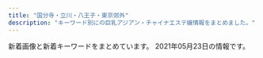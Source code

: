 ```yaml
---
title: "国分寺・立川・八王子・東京郊外"
description: "キーワード別にの巨乳アジアン・チャイナエステ嬢情報をまとめました。"
---
```


新着画像と新着キーワードをまとめています。
2021年05月23日の情報です。

<DmmAffiliateIns />
<KeywordTable
  shops={
    [
    {
        "url": "http://www.a-salasa.com/",
        "name": "\u6c99\u7f85\u6c99-\u30b5\u30e9\u30b5-",
        "station": "\u6771\u4e45\u7559\u7c73\u99c5\u5317\u53e3",
        "img_links": [
            "http://www.a-salasa.com/files/0126-03.jpg",
            "http://www.a-salasa.com/i/img/top-i.jpg",
            "http://www.a-salasa.com/img/material/gm6_rollout.png",
            "http://www.a-salasa.com/img/material/top_t5.png",
            "http://www.a-salasa.com/files/0129.jpg",
            "http://www.a-salasa.com/img/material/att.png",
            "http://www.a-salasa.com/img/material/01.jpg",
            "http://www.a-salasa.com/index3.jpg",
            "http://www.a-salasa.com/img/top/img_service_02.png",
            "http://www.a-salasa.com/files/0126.jpg",
            "http://www.a-salasa.com/img/material/age.png",
            "http://www.a-salasa.com/files/0104-02.jpg",
            "http://www.a-salasa.com/files/0129-03.jpg",
            "http://www.a-salasa.com/files/0127-02.jpg",
            "http://www.a-salasa.com/files/0132-02.jpg",
            "http://www.a-salasa.com/files/0104.jpg",
            "http://www.a-salasa.com/img/top/img_service_01.png",
            "http://www.a-salasa.com/files/046-02.jpg",
            "http://www.a-salasa.com/i/img/operation/img_service_01.png",
            "http://www.a-salasa.com/img/material/gm5_rollout.png",
            "http://www.a-salasa.com/img/material/p5_ct1.png",
            "http://www.a-salasa.com/files/39.jpg",
            "http://www.a-salasa.com/files/0127-03.jpg",
            "http://www.a-salasa.com/files/0131-03.jpg",
            "http://www.a-salasa.com/img/material/p4_ct1.png",
            "http://www.a-salasa.com/files/0127.jpg",
            "http://www.a-salasa.com/files/046-03.jpg",
            "http://www.a-salasa.com/files/39-03.jpg",
            "http://www.a-salasa.com/files/39-02.jpg",
            "http://www.a-salasa.com/img/material/top_t4.png",
            "http://www.a-salasa.com/img/material/camp20190808.jpg",
            "http://www.a-salasa.com/i/img/shop/t2.jpg",
            "http://www.a-salasa.com/i/img/shop/t3.jpg",
            "http://www.a-salasa.com/files/046.jpg",
            "http://www.a-salasa.com/files/0132-03.jpg",
            "http://www.a-salasa.com/img/top/img_service_04.png",
            "http://www.a-salasa.com/img/material/camp20200128.jpg",
            "http://www.a-salasa.com/img/material/p7_ct1.png",
            "http://www.a-salasa.com/img/material/top_t3.png",
            "http://www.a-salasa.com/img/material/p2_ct1.png",
            "http://www.a-salasa.com/files/0130.jpg",
            "http://www.a-salasa.com/files/0129-02.jpg",
            "http://www.a-salasa.com/files/0131-02.jpg",
            "http://www.a-salasa.com/img/material/p3_ct1.png",
            "http://www.a-salasa.com/img/material/p3_ct2.png",
            "http://www.a-salasa.com/img/koko_120x60.png",
            "http://www.a-salasa.com/i/img/operation/img_service_03.png",
            "http://www.a-salasa.com/i/img/operation/img_service_06.png",
            "http://www.a-salasa.com/i/img/shop/t1.jpg",
            "http://www.a-salasa.com/img/material/gm4_rollout.png",
            "http://www.a-salasa.com/files/35.jpg",
            "http://www.a-salasa.com/i/img/shop/t4.jpg",
            "http://www.a-salasa.com/img/top/img_service_05.png",
            "http://www.a-salasa.com/i/img/operation/img_service_04.png",
            "http://www.a-salasa.com/img/material/gm2_rollout.png",
            "http://www.a-salasa.com/img/top/img_service_03.png",
            "http://www.a-salasa.com/files/0104-03.jpg",
            "http://www.a-salasa.com/img/material/frameback.png",
            "http://www.a-salasa.com/files/0130-02.jpg",
            "http://www.a-salasa.com/files/0130-03.jpg",
            "http://www.a-salasa.com/files/0126-02.jpg",
            "http://www.a-salasa.com/img/material/gm1_rollout.png",
            "http://www.a-salasa.com/img/material/top_pickback.png",
            "http://www.a-salasa.com/files/35-02.jpg",
            "http://www.a-salasa.com/files/35-03.jpg",
            "http://www.a-salasa.com/i/img/operation/img_service_05.png",
            "http://www.a-salasa.com/img/material/top_t1.png",
            "http://www.a-salasa.com/img/material/gm3_rollout.png",
            "http://www.a-salasa.com/img/top/img_service_06.png",
            "http://www.a-salasa.com/img/material/top_t2.png",
            "http://www.a-salasa.com/img/material/frames.png",
            "http://www.a-salasa.com/files/0132.jpg",
            "http://www.a-salasa.com/files/0131.jpg",
            "http://www.a-salasa.com/img/material/backlistbtn.png"
        ],
        "keywords": {
            "84": 12,
            "D": 4,
            "C": 30,
            "87": 4,
            "83": 12,
            "88": 8,
            "85": 4
        }
    },
    {
        "keywords": {
            "E": 3,
            "D": 12
        },
        "url": "https://aki-natural.com/",
        "station": "\u79cb\u6d25\u99c5\u5357\u53e3",
        "img_links": [
            "https://aki-natural.com/wp-content/themes/este/img/tel_header.png",
            "https://aki-natural.com/wp-content/themes/este/img/top-img04.png",
            "https://aki-natural.com/wp-content/themes/este/img/1.jpg",
            "https://aki-natural.com/wp-content/themes/este/img/tel_footer.png",
            "https://aki-natural.com/wp-content/uploads/2019/12/8976215nac.jpg",
            "https://aki-natural.com/wp-content/themes/este/img/top-img02b.png",
            "https://aki-natural.com/wp-content/themes/este/img/3.jpg",
            "https://aki-natural.com/wp-content/uploads/2019/12/76543nac.jpg",
            "https://aki-natural.com/wp-content/themes/este/img/2.jpg",
            "https://aki-natural.com/wp-content/themes/este/img/top-img03.png",
            "https://aki-natural.com/wp-content/uploads/2019/12/87612nac.jpg",
            "https://aki-natural.com/wp-content/themes/este/img/call.png",
            "https://aki-natural.com/wp-content/themes/este/img/4.jpg",
            "https://aki-natural.com/wp-content/themes/este/img/top-img01.png",
            "https://aki-natural.com/wp-content/uploads/2019/12/987657nac.jpg",
            "https://aki-natural.com/wp-content/themes/este/img/top-img02a.png"
        ],
        "name": "Idol -\u30a2\u30a4\u30c9\u30eb-"
    },
    {
        "keywords": {
            "88": 4,
            "D": 60,
            "85": 4,
            "C": 8,
            "E": 4,
            "87": 20,
            "86": 44
        },
        "img_links": [
            "http://www.mermaid-kokubunji.com/files/034-03.jpg",
            "http://www.mermaid-kokubunji.com/images/b4.jpg",
            "http://www.mermaid-kokubunji.com/files/039.jpg",
            "http://www.mermaid-kokubunji.com/files/036.jpg",
            "http://www.mermaid-kokubunji.com/files/043-03.jpg",
            "http://www.mermaid-kokubunji.com/files/032.jpg",
            "http://www.mermaid-kokubunji.com/files/026.jpg",
            "http://www.mermaid-kokubunji.com/files/021-03.jpg",
            "http://www.mermaid-kokubunji.com/files/022-02.jpg",
            "http://www.mermaid-kokubunji.com/files/030.jpg",
            "http://www.mermaid-kokubunji.com/images/interior_bg.png",
            "http://www.mermaid-kokubunji.com/files/037-02.jpg",
            "http://www.mermaid-kokubunji.com/files/036-03.jpg",
            "http://www.mermaid-kokubunji.com/files/017-02.jpg",
            "http://www.mermaid-kokubunji.com/files/039-02.jpg",
            "http://www.mermaid-kokubunji.com/files/039-03.jpg",
            "http://www.mermaid-kokubunji.com/files/022-03.jpg",
            "http://www.mermaid-kokubunji.com/images/h1.png",
            "http://www.mermaid-kokubunji.com/files/021.jpg",
            "http://www.mermaid-kokubunji.com/images/goback.jpg",
            "http://www.mermaid-kokubunji.com/files/042-03.jpg",
            "http://www.mermaid-kokubunji.com/files/019-03.jpg",
            "http://www.mermaid-kokubunji.com/files/037.jpg",
            "http://www.mermaid-kokubunji.com/images/b2.jpg",
            "http://www.mermaid-kokubunji.com/files/021-02.jpg",
            "http://www.mermaid-kokubunji.com/files/025-03.jpg",
            "http://www.mermaid-kokubunji.com/files/033-03.jpg",
            "http://www.mermaid-kokubunji.com/files/034.jpg",
            "http://www.mermaid-kokubunji.com/files/043.jpg",
            "http://www.mermaid-kokubunji.com/files/025.jpg",
            "http://www.mermaid-kokubunji.com/images/interior.png",
            "http://www.mermaid-kokubunji.com/files/025-02.jpg",
            "http://www.mermaid-kokubunji.com/files/026-03.jpg",
            "http://www.mermaid-kokubunji.com/images/b3.jpg",
            "http://www.mermaid-kokubunji.com/files/017.jpg",
            "http://www.mermaid-kokubunji.com/files/040-02.jpg",
            "http://www.mermaid-kokubunji.com/files/036-02.jpg",
            "http://www.mermaid-kokubunji.com/files/030-02.jpg",
            "http://www.mermaid-kokubunji.com/images/staff.png",
            "http://www.mermaid-kokubunji.com/files/026-02.jpg",
            "http://www.mermaid-kokubunji.com/files/022.jpg",
            "http://www.mermaid-kokubunji.com/images/ta.png",
            "http://www.mermaid-kokubunji.com/files/032-02.jpg",
            "http://www.mermaid-kokubunji.com/files/040-03.jpg",
            "http://www.mermaid-kokubunji.com/files/032-03.jpg",
            "http://www.mermaid-kokubunji.com/images/mobile.png",
            "http://www.mermaid-kokubunji.com/files/040.jpg",
            "http://www.mermaid-kokubunji.com/files/020-03.jpg",
            "http://www.mermaid-kokubunji.com/files/020-02.jpg",
            "http://www.mermaid-kokubunji.com/files/033.jpg",
            "http://www.mermaid-kokubunji.com/files/038-02.jpg",
            "http://www.mermaid-kokubunji.com/images/b1.png",
            "http://www.mermaid-kokubunji.com/images/b5.jpg",
            "http://www.mermaid-kokubunji.com/files/038.jpg",
            "http://www.mermaid-kokubunji.com/files/034-02.jpg",
            "http://www.mermaid-kokubunji.com/images/top.png",
            "http://www.mermaid-kokubunji.com/files/030-03.jpg",
            "http://www.mermaid-kokubunji.com/files/017-03.jpg",
            "http://www.mermaid-kokubunji.com/files/020.jpg",
            "http://www.mermaid-kokubunji.com/files/037-03.jpg",
            "http://www.mermaid-kokubunji.com/files/019.jpg",
            "http://www.mermaid-kokubunji.com/files/042-02.jpg",
            "http://www.mermaid-kokubunji.com/files/043-02.jpg",
            "http://www.mermaid-kokubunji.com/files/019-02.jpg",
            "http://www.mermaid-kokubunji.com/files/033-02.jpg",
            "http://www.mermaid-kokubunji.com/files/038-03.jpg",
            "http://www.mermaid-kokubunji.com/files/042.jpg"
        ],
        "station": "JR\u56fd\u5206\u5bfa\u99c5\u5357\u53e3",
        "name": "Mermaid\uff5e\u30de\u30fc\u30e1\u30a4\u30c9\uff5e",
        "url": "http://www.mermaid-kokubunji.com/"
    },
    {
        "station": "\u4e45\u7c73\u5ddd\u99c5\u5357\u53e3",
        "name": "\u3082\u3082\u304b",
        "keywords": {
            "D": 7,
            "85": 2,
            "E": 1,
            "86": 6,
            "89": 2,
            "C": 2
        },
        "url": "http://pickliup.xyz/",
        "img_links": [
            "http://pickliup.xyz/uploads/210410/1-21041015011V92.png",
            "http://pickliup.xyz/uploads/allimg/210410/1-210410163308.png",
            "http://pickliup.xyz/uploads/210410/1-210410145I0M8.png",
            "http://pickliup.xyz/uploads/210416/1-2104161J152264.jpg",
            "http://pickliup.xyz/uploads/210426/1-21042609564H05.jpg",
            "http://pickliup.xyz/uploads/allimg/210412/1-210412133I0.png",
            "http://pickliup.xyz/uploads/allimg/210416/1-2104161J139.jpg",
            "http://pickliup.xyz/uploads/210410/1-210410150940511.jpg",
            "http://pickliup.xyz/uploads/allimg/210426/1-210426095S7.jpg",
            "http://pickliup.xyz/uploads/210412/1-210412133GRD.png",
            "http://pickliup.xyz/uploads/allimg/210410/1-210410163318.png",
            "http://pickliup.xyz/uploads/210410/1-210410151020557.jpg",
            "http://pickliup.xyz/templets/default/picture/bg_header_1.jpg",
            "http://pickliup.xyz/uploads/210426/1-21042609531E30.jpg",
            "http://pickliup.xyz/uploads/allimg/210426/1-210426095R7.jpg"
        ]
    },
    {
        "img_links": [
            "http://lovehoney.estx.net/images/index_06.jpg",
            "http://lovehoney.estx.net/images/index_13.jpg",
            "http://lovehoney.estx.net/images/index_08.jpg",
            "http://lovehoney.estx.net/images/1.jpg",
            "http://lovehoney.estx.net/staff/2/1.jpg",
            "http://lovehoney.estx.net/images/staff_10.jpg",
            "http://lovehoney.estx.net/images/4.jpg",
            "http://lovehoney.estx.net/images/index_12.jpg",
            "http://lovehoney.estx.net/images/index_05.jpg",
            "http://lovehoney.estx.net/images/index_10.jpg",
            "http://lovehoney.estx.net/images/index_07.jpg",
            "http://lovehoney.estx.net/images/index_17.jpg",
            "http://lovehoney.estx.net/staff/3/1.jpg",
            "http://lovehoney.estx.net/staff/1/1.jpg",
            "http://lovehoney.estx.net/images/index_14.jpg",
            "http://lovehoney.estx.net/images/2.jpg",
            "http://lovehoney.estx.net/images/index_04.jpg",
            "http://lovehoney.estx.net/images/index_09.jpg",
            "http://lovehoney.estx.net/staff/4/1.jpg",
            "http://lovehoney.estx.net/images/index_02.jpg",
            "http://lovehoney.estx.net/images/index2_12.jpg",
            "http://lovehoney.estx.net/images/3.jpg"
        ],
        "station": "JR\u56fd\u5206\u5bfa\u99c5\u5357\u53e3",
        "url": "http://lovehoney.estx.net/",
        "keywords": {},
        "name": "Love Honey \uff5e\u30e9\u30d6\u30cf\u30cb\u30fc\uff5e"
    },
    {
        "keywords": {
            "87": 30,
            "84": 20,
            "D": 100,
            "86": 20,
            "85": 30
        },
        "url": "http://taipei-yoru.jpn.mn/",
        "img_links": [
            "http://taipei-yoru.jpn.mn/images/tel.jpg",
            "http://taipei-yoru.jpn.mn/photos/sites/23/2021/02/2021022701452130.jpg",
            "http://taipei-yoru.jpn.mn/photos/sites/23/2020/08/2020081607165166.jpg",
            "http://taipei-yoru.jpn.mn/photos/sites/23/2020/12/2020120706350395.jpg",
            "http://taipei-yoru.jpn.mn/images/service1.jpg",
            "http://taipei-yoru.jpn.mn/photos/sites/23/2021/03/2021032808483745.jpg",
            "http://taipei-yoru.jpn.mn/images/service2.jpg",
            "http://taipei-yoru.jpn.mn/photos/sites/23/2020/08/2020081607164896.jpg",
            "http://taipei-yoru.jpn.mn/images/top.png",
            "http://taipei-yoru.jpn.mn/photos/sites/23/2020/08/2020081607165284.jpg",
            "http://taipei-yoru.jpn.mn/photos/sites/23/2021/02/2021022701451957.jpg",
            "http://taipei-yoru.jpn.mn/images/service4.jpg",
            "http://taipei-yoru.jpn.mn/photos/sites/23/2020/12/202012150944033.jpg",
            "http://taipei-yoru.jpn.mn/images/s_pick.jpg",
            "http://taipei-yoru.jpn.mn/images/info.jpg",
            "http://taipei-yoru.jpn.mn/photos/sites/23/2020/08/2020081607164997.jpg",
            "http://taipei-yoru.jpn.mn/images/s_news.jpg",
            "http://taipei-yoru.jpn.mn/images/service3.jpg",
            "http://taipei-yoru.jpn.mn/photos/sites/23/2020/08/2020081607170250.jpg",
            "http://taipei-yoru.jpn.mn/images/nbj3.jpg",
            "http://taipei-yoru.jpn.mn/images/s_staff.png",
            "http://taipei-yoru.jpn.mn/photos/sites/23/2020/09/202009020126336.jpg",
            "http://taipei-yoru.jpn.mn/photos/sites/23/2020/09/2020090201263276.jpg",
            "http://taipei-yoru.jpn.mn/photos/sites/23/2020/08/2020081607165749.jpg",
            "http://taipei-yoru.jpn.mn/photos/sites/23/2021/03/2021030205171343.jpg",
            "http://taipei-yoru.jpn.mn/photos/sites/23/2021/03/2021032808483814.jpg",
            "http://taipei-yoru.jpn.mn/photos/sites/23/2020/09/2020090201331691.jpg",
            "http://taipei-yoru.jpn.mn/photos/sites/23/2020/08/2020081607343113.jpg",
            "http://taipei-yoru.jpn.mn/photos/sites/23/2020/09/202009020133154.jpg",
            "http://taipei-yoru.jpn.mn/images/acc.jpg"
        ],
        "station": "\u6e05\u702c\u99c5\u5317\u53e3",
        "name": "\u6843\u82b1"
    },
    {
        "keywords": {
            "85": 12,
            "87": 24,
            "C": 24,
            "D": 36,
            "86": 24
        },
        "img_links": [
            "http://www.miyabi.relaxmens.com/files/004.jpg",
            "http://www.miyabi.relaxmens.com/files/004-03.jpg",
            "http://www.miyabi.relaxmens.com/files/011-03.jpg",
            "http://www.miyabi.relaxmens.com/files/005-03.jpg",
            "http://www.miyabi.relaxmens.com/img/featured_post.jpg",
            "http://www.miyabi.relaxmens.com/files/001-03.jpg",
            "http://www.miyabi.relaxmens.com/files/011-02.jpg",
            "http://www.miyabi.relaxmens.com/img/about_me.jpg",
            "http://www.miyabi.relaxmens.com/files/003-02.jpg",
            "http://www.miyabi.relaxmens.com/files/001-02.jpg",
            "http://www.miyabi.relaxmens.com/files/005-02.jpg",
            "http://www.miyabi.relaxmens.com/files/003.jpg",
            "http://www.miyabi.relaxmens.com/files/011.jpg",
            "http://www.miyabi.relaxmens.com/files/003-03.jpg",
            "http://www.miyabi.relaxmens.com/files/005.jpg",
            "http://www.miyabi.relaxmens.com/files/004-02.jpg",
            "http://www.miyabi.relaxmens.com/files/001.jpg",
            "http://www.miyabi.relaxmens.com/photo_news/upimg/14319609893d0410a9_0.jpg"
        ],
        "url": "http://www.miyabi.relaxmens.com/",
        "station": "JR\u7acb\u5ddd\u99c5\u5317\u53e3",
        "name": "\u96c5\u7f8e"
    },
    {
        "keywords": {
            "87": 2,
            "D": 8,
            "85": 2,
            "84": 4
        },
        "url": "http://www.fukuen.esturl.com/",
        "img_links": [
            "http://www.fukuen.esturl.com/files/004.jpg",
            "http://www.fukuen.esturl.com/files/005.jpg",
            "http://www.fukuen.esturl.com/files/001-02.jpg",
            "http://www.fukuen.esturl.com/images/newgirls_top.png",
            "http://www.fukuen.esturl.com/files/003.jpg",
            "http://www.fukuen.esturl.com/files/003-02.jpg",
            "http://www.fukuen.esturl.com/files/005-02.jpg",
            "http://www.fukuen.esturl.com/files/004-02.jpg",
            "http://www.fukuen.esturl.com/images/staff_top.jpg",
            "http://www.fukuen.esturl.com/files/001.jpg",
            "http://www.fukuen.esturl.com/images/top.jpg"
        ],
        "name": "\u798f\u7e01",
        "station": "JR\u65b0\u79cb\u6d25\u99c5"
    },
    {
        "station": "JR\u56fd\u5206\u5bfa\u99c5\u5317\u53e3",
        "name": "Cawaii Girl\uff5e\u304b\u308f\u3044\u3044\u30ac\u30fc\u30eb\uff5e",
        "url": "https://ca-girl.com/",
        "keywords": {
            "E": 76,
            "F": 3,
            "\u30bb\u30af\u30b7\u30fc": 2,
            "D": 53
        },
        "img_links": [
            "https://ca-girl.com/wp-content/uploads/2021/02/sredtfygusa.jpg",
            "https://ca-girl.com/wp-content/uploads/2021/02/hsaioijsioaas.jpg",
            "https://ca-girl.com/wp-content/uploads/2021/02/husahsoiajlsak.jpg",
            "https://ca-girl.com/wp-content/uploads/2021/02/xfrtyfugi.jpg",
            "https://ca-girl.com/wp-content/uploads/2021/02/hosiajoiaokla.jpg",
            "https://ca-girl.com/wp-content/uploads/2021/02/huosajoisaosa.jpg",
            "https://ca-girl.com/wp-content/themes/este/img/top-img04.png",
            "https://ca-girl.com/wp-content/uploads/2021/03/981726awesrtdyfugi.jpg",
            "https://ca-girl.com/wp-content/uploads/2021/02/13aesrtdyf.jpg",
            "https://ca-girl.com/wp-content/uploads/2021/02/2aestrdyfu.jpg",
            "https://ca-girl.com/wp-content/uploads/2021/05/28176tgawesrtdyfugi.jpg",
            "https://ca-girl.com/wp-content/uploads/2021/02/e5drtfyug1-awesrtdyfugi.jpg",
            "https://ca-girl.com/wp-content/uploads/2021/02/awerstdyfugihoj.jpg",
            "https://ca-girl.com/wp-content/uploads/2021/02/fygiuhoja.jpg",
            "https://ca-girl.com/wp-content/uploads/2021/02/soajsoiakla.jpg",
            "https://ca-girl.com/wp-content/uploads/2021/03/21876awesrtdyfugi.jpg",
            "https://ca-girl.com/wp-content/uploads/2021/02/drftyguhij.jpg",
            "https://ca-girl.com/wp-content/uploads/2021/02/tyfugihojpka.jpg",
            "https://ca-girl.com/wp-content/uploads/2021/02/estrdytfugiho.jpg",
            "https://ca-girl.com/wp-content/uploads/2021/02/4ftuygiuhoisa.jpg",
            "https://ca-girl.com/wp-content/uploads/2021/02/fghlkjhhhhhhhhh.jpg",
            "https://ca-girl.com/wp-content/uploads/2021/02/sarydtfugiho.jpg",
            "https://ca-girl.com/wp-content/uploads/2021/02/sp90aouiyawesrtdyfugi.jpg",
            "https://ca-girl.com/wp-content/uploads/2021/02/sertdyfugi.jpg",
            "https://ca-girl.com/wp-content/uploads/2021/02/1ydtsfuaghija.jpg",
            "https://ca-girl.com/wp-content/uploads/2021/02/isjioiojiossjaosa.jpg",
            "https://ca-girl.com/wp-content/uploads/2021/02/sxdcvbnliojuhyghjk.jpg",
            "https://ca-girl.com/wp-content/uploads/2021/02/sauygihoj.jpg",
            "https://ca-girl.com/wp-content/uploads/2021/02/setrdytfugihoa.jpg",
            "https://ca-girl.com/wp-content/themes/este/img/call.png",
            "https://ca-girl.com/wp-content/uploads/2021/02/2waesrtdyfu.jpg",
            "https://ca-girl.com/wp-content/uploads/2021/02/esrtdyfugi.jpg",
            "https://ca-girl.com/wp-content/uploads/2021/02/husahsuiaas.jpg",
            "https://ca-girl.com/wp-content/uploads/2021/02/arwerstdyfugi.jpg",
            "https://ca-girl.com/wp-content/themes/este/img/tel_footer.png",
            "https://ca-girl.com/wp-content/uploads/2021/02/xrtdyfugi.jpg",
            "https://ca-girl.com/wp-content/uploads/2021/02/hasiujilamklassa.jpg",
            "https://ca-girl.com/wp-content/uploads/2021/02/uyhuijnlmlkmlkmlkmlk.jpg",
            "https://ca-girl.com/wp-content/uploads/2021/03/7654awesrtdyfugi.jpg",
            "https://ca-girl.com/wp-content/uploads/2021/02/1gyiuhoisja.jpg",
            "https://ca-girl.com/wp-content/uploads/2021/02/hsuaoijiaoa.jpg",
            "https://ca-girl.com/wp-content/uploads/2021/02/09876tawesrtdyfugi.jpg",
            "https://ca-girl.com/wp-content/uploads/2021/02/jsioaoissa.jpg",
            "https://ca-girl.com/wp-content/uploads/2021/02/11awesrtdyfugi-1.jpg",
            "https://ca-girl.com/wp-content/uploads/2021/02/1waerstdyfu.jpg",
            "https://ca-girl.com/wp-content/themes/este/img/top-img05.png",
            "https://ca-girl.com/wp-content/uploads/2021/02/awesrtdyfugi.jpg",
            "https://ca-girl.com/wp-content/themes/este/img/top-img01.png",
            "https://ca-girl.com/wp-content/uploads/2021/02/drtyfugihojp.jpg",
            "https://ca-girl.com/wp-content/themes/este/img/top-img02.png",
            "https://ca-girl.com/wp-content/themes/este/img/tel_header.png",
            "https://ca-girl.com/wp-content/uploads/2021/02/12awesrtdyfugi-1.jpg",
            "https://ca-girl.com/wp-content/uploads/2021/02/drytfugi.jpg",
            "https://ca-girl.com/wp-content/uploads/2021/02/hsajioaa.jpg",
            "https://ca-girl.com/wp-content/uploads/2021/02/12esrtdyfug.jpg",
            "https://ca-girl.com/wp-content/uploads/2021/02/hsoajioaopa-1.jpg",
            "https://ca-girl.com/wp-content/uploads/2021/02/sertdyfugia.jpg",
            "https://ca-girl.com/wp-content/uploads/2021/02/sertdyfgusa.jpg",
            "https://ca-girl.com/wp-content/uploads/2021/02/wserdtfygu12.jpg",
            "https://ca-girl.com/wp-content/uploads/2021/02/9jhgvjhk.jpg",
            "https://ca-girl.com/wp-content/uploads/2021/02/etsrdyfugi.jpg",
            "https://ca-girl.com/wp-content/uploads/2021/02/3aesrtdyfu.jpg",
            "https://ca-girl.com/wp-content/uploads/2021/02/2uygiuhoi.jpg",
            "https://ca-girl.com/wp-content/uploads/2021/02/981726tyawesrtdyfugi.jpg",
            "https://ca-girl.com/wp-content/uploads/2021/02/ytyfugihl.jpg",
            "https://ca-girl.com/wp-content/uploads/2021/02/2435678yuiyhj.jpg",
            "https://ca-girl.com/wp-content/uploads/2021/02/awesrtdyfu.jpg",
            "https://ca-girl.com/wp-content/uploads/2021/02/99awesrtdyfugi.jpg",
            "https://ca-girl.com/wp-content/uploads/2021/02/6578iuawesrtdyfugi.jpg",
            "https://ca-girl.com/wp-content/uploads/2021/02/12awesrtdyfugi.jpg",
            "https://ca-girl.com/wp-content/uploads/2021/02/aiojiosaskalasa.jpg",
            "https://ca-girl.com/wp-content/uploads/2021/02/34567hja.jpg",
            "https://ca-girl.com/wp-content/uploads/2021/02/setrdytfuygiuhoij.jpg",
            "https://ca-girl.com/wp-content/uploads/2021/02/satyfugihjokl.jpg",
            "https://ca-girl.com/wp-content/uploads/2021/02/3tfuygiuha.jpg",
            "https://ca-girl.com/wp-content/uploads/2021/02/restrdytfusa.jpg",
            "https://ca-girl.com/wp-content/uploads/2021/02/ahiosjaslkaa.jpg",
            "https://ca-girl.com/wp-content/uploads/2021/02/TFYUGIHSA.jpg",
            "https://ca-girl.com/wp-content/uploads/2021/02/setrdyfugawesrtdyfugi.jpg",
            "https://ca-girl.com/wp-content/uploads/2021/02/876521wesrtdyfugi.jpg",
            "https://ca-girl.com/wp-content/uploads/2021/02/restdyfugusa.jpg",
            "https://ca-girl.com/wp-content/uploads/2021/02/oiuytdfugih.jpg",
            "https://ca-girl.com/wp-content/uploads/2021/02/1setrdyfusa.jpg",
            "https://ca-girl.com/wp-content/uploads/2021/02/9876awesrtdyfugi.jpg",
            "https://ca-girl.com/wp-content/uploads/2021/02/WEarstdy.jpg",
            "https://ca-girl.com/wp-content/themes/este/img/top-img03.png",
            "https://ca-girl.com/wp-content/uploads/2021/02/aerstdyfu.jpg",
            "https://ca-girl.com/wp-content/uploads/2021/02/drtyfugihoa-1.jpg"
        ]
    },
    {
        "img_links": [
            "http://lucky-day.jpn.vin/images/tit-pick.png",
            "http://lucky-day.jpn.vin/images/acc4.jpg",
            "http://lucky-day.jpn.vin/photos/sites/70/2021/05/2021050815172844.jpg",
            "http://lucky-day.jpn.vin/images/tit-new.png",
            "http://lucky-day.jpn.vin/photos/sites/70/2020/07/2020073005191860.jpg",
            "http://lucky-day.jpn.vin/images/r01.jpg",
            "http://lucky-day.jpn.vin/images/r03.jpg",
            "http://lucky-day.jpn.vin/images/tite-staff.png",
            "http://lucky-day.jpn.vin/photos/sites/70/2020/10/2020102716195949.jpg",
            "http://lucky-day.jpn.vin/photos/sites/70/2020/12/2020122415521749.jpg",
            "http://lucky-day.jpn.vin/images/top.png",
            "http://lucky-day.jpn.vin/photos/sites/70/2020/11/2020112316215988.jpg",
            "http://lucky-day.jpn.vin/photos/sites/70/2020/10/2020102813214196.jpg",
            "http://lucky-day.jpn.vin/images/acc2.jpg",
            "http://lucky-day.jpn.vin/photos/sites/70/2020/11/2020112516280331.jpg",
            "http://lucky-day.jpn.vin/images/tit-infor.png",
            "http://lucky-day.jpn.vin/photos/sites/70/2020/11/2020110217103786.jpg",
            "http://lucky-day.jpn.vin/photos/sites/70/2021/04/2021040516140276.jpg",
            "http://lucky-day.jpn.vin/images/r02.jpg",
            "http://lucky-day.jpn.vin/images/acc1.jpg",
            "http://lucky-day.jpn.vin/images/r04.jpg",
            "http://lucky-day.jpn.vin/images/tit-gat.png",
            "http://lucky-day.jpn.vin/images/infor.png",
            "http://lucky-day.jpn.vin/images/acc3.jpg",
            "http://lucky-day.jpn.vin/photos/sites/70/2021/03/2021032818000221.jpg",
            "http://lucky-day.jpn.vin/photos/sites/70/2021/04/2021041213463876.jpg",
            "http://lucky-day.jpn.vin/photos/sites/70/2021/02/2021022412332831.jpg"
        ],
        "keywords": {
            "87": 40,
            "E": 20,
            "86": 20,
            "84": 10,
            "85": 50,
            "D": 90,
            "C": 26
        },
        "name": "Lucky Day",
        "station": "JR\u7acb\u5ddd\u99c5\u5357\u53e3",
        "url": "http://lucky-day.jpn.vin/"
    },
    {
        "name": "\u8309\u8389\u82b1\u30fb\u30b8\u30e3\u30b9\u30df\u30f3",
        "url": "http://aes-relax.com/",
        "img_links": [
            "http://aes-relax.com/pic/head.jpg",
            "http://aes-relax.com/pic/topimg2.jpg",
            "http://aes-relax.com/pic/topimg1.jpg",
            "http://aes-relax.com/img/access/road4.jpg",
            "http://aes-relax.com/pic/topimg3.jpg",
            "http://aes-relax.com/staff/ichigo/01.jpg",
            "http://aes-relax.com/staff/miki/01.jpg",
            "http://aes-relax.com/img/access/road1.jpg",
            "http://aes-relax.com/img/access/road2.jpg",
            "http://aes-relax.com/staff/maria/01.jpg",
            "http://aes-relax.com/img/mline.png",
            "http://aes-relax.com/img/loadat.png",
            "http://aes-relax.com/img/fline.png",
            "http://aes-relax.com/img/access/road3.jpg",
            "http://aes-relax.com/img/access/roaddm.png",
            "http://aes-relax.com/staff/mayumi/01.jpg",
            "http://aes-relax.com/staff/miyuki/01.jpg",
            "http://aes-relax.com/staff/kaori/01.jpg",
            "http://aes-relax.com/staff/koko/01.jpg",
            "http://aes-relax.com/staff/sayuri/01.jpg",
            "http://aes-relax.com/img/ttl_staff.png",
            "http://aes-relax.com/img/access/road5.jpg"
        ],
        "keywords": {
            "C": 15
        },
        "station": "\u4e45\u7c73\u5ddd\u99c5\u5357\u53e3"
    },
    {
        "keywords": {
            "86": 2,
            "85": 4,
            "D": 7,
            "83": 1
        },
        "station": "\u6771\u4e45\u7559\u7c73\u99c5\u897f\u53e3",
        "name": "\u30aa\u30a2\u30b7\u30b9",
        "img_links": [
            "http://cosmos.xyz.mn/images/ico01.png",
            "http://cosmos.xyz.mn/images/top_slider01.jpg",
            "http://cosmos.xyz.mn/images/link_nav04.jpg",
            "http://cosmos.xyz.mn/images/link_nav05.jpg",
            "http://cosmos.xyz.mn/images/link_nav07.jpg",
            "http://cosmos.xyz.mn/photos/sites/30/2020/04/2020040410293010.jpg",
            "http://cosmos.xyz.mn/photos/sites/30/2020/04/2020040410293617.jpg",
            "http://cosmos.xyz.mn/images/link_nav06.jpg",
            "http://cosmos.xyz.mn/images/top_slider02.jpg",
            "http://cosmos.xyz.mn/images/link_nav02.jpg",
            "http://cosmos.xyz.mn/images/link_nav03.jpg",
            "http://cosmos.xyz.mn/photos/sites/30/2020/04/202004041029346.jpg",
            "http://cosmos.xyz.mn/images/top.png",
            "http://cosmos.xyz.mn/images/side_tel.jpg",
            "http://cosmos.xyz.mn/images/sp_top.jpg",
            "http://cosmos.xyz.mn/images/side_link.jpg",
            "http://cosmos.xyz.mn/images/side_mobile.jpg",
            "http://cosmos.xyz.mn/images/info2.jpg",
            "http://cosmos.xyz.mn/images/info1.jpg",
            "http://cosmos.xyz.mn/photos/sites/30/2020/04/2020040410293269.jpg",
            "http://cosmos.xyz.mn/images/link_nav01.jpg",
            "http://cosmos.xyz.mn/photos/sites/30/2020/04/2020040410292761.jpg",
            "http://cosmos.xyz.mn/images/info3.jpg",
            "http://cosmos.xyz.mn/photos/sites/30/2021/04/2021042307580315.jpg",
            "http://cosmos.xyz.mn/photos/sites/30/2020/04/202004041029313.jpg"
        ],
        "url": "http://cosmos.xyz.mn/"
    },
    {
        "station": "JR\u56fd\u5206\u5bfa\u99c5\u5357\u53e3",
        "img_links": [
            "http://www.girls.esjp.info/files/028.jpg",
            "http://www.girls.esjp.info/img/staff_top.jpg",
            "http://www.girls.esjp.info/files/007.jpg",
            "http://www.girls.esjp.info/files/021.jpg",
            "http://www.girls.esjp.info/img/rsubt3.png",
            "http://www.girls.esjp.info/files/013-02.jpg",
            "http://www.girls.esjp.info/files/002-02.jpg",
            "http://www.girls.esjp.info/files/021-03.jpg",
            "http://www.girls.esjp.info/files/002-03.jpg",
            "http://www.girls.esjp.info/files/007-03.jpg",
            "http://www.girls.esjp.info/files/043.jpg",
            "http://www.girls.esjp.info/files/021-02.jpg",
            "http://www.girls.esjp.info/img/rsubt2.png",
            "http://www.girls.esjp.info/img/rsubt1.png",
            "http://www.girls.esjp.info/files/007-02.jpg",
            "http://www.girls.esjp.info/files/044-02.jpg",
            "http://www.girls.esjp.info/files/006.jpg",
            "http://www.girls.esjp.info/files/003.jpg",
            "http://www.girls.esjp.info/files/028-03.jpg",
            "http://www.girls.esjp.info/img/rsubt4.png",
            "http://www.girls.esjp.info/files/013-03.jpg",
            "http://www.girls.esjp.info/files/026-03.jpg",
            "http://www.girls.esjp.info/files/044.jpg",
            "http://www.girls.esjp.info/files/001-02.jpg",
            "http://www.girls.esjp.info/files/001-03.jpg",
            "http://www.girls.esjp.info/files/003-02.jpg",
            "http://www.girls.esjp.info/files/005-02.jpg",
            "http://www.girls.esjp.info/files/026.jpg",
            "http://www.girls.esjp.info/files/043-03.jpg",
            "http://www.girls.esjp.info/img/staff_bottom.jpg",
            "http://www.girls.esjp.info/files/010.jpg",
            "http://www.girls.esjp.info/files/012-02.jpg",
            "http://www.girls.esjp.info/files/012-03.jpg",
            "http://www.girls.esjp.info/files/005-03.jpg",
            "http://www.girls.esjp.info/files/003-03.jpg",
            "http://www.girls.esjp.info/files/006-02.jpg",
            "http://www.girls.esjp.info/files/010-03.jpg",
            "http://www.girls.esjp.info/files/044-03.jpg",
            "http://www.girls.esjp.info/files/001.jpg",
            "http://www.girls.esjp.info/files/012.jpg",
            "http://www.girls.esjp.info/img/telpnone.png",
            "http://www.girls.esjp.info/files/013.jpg",
            "http://www.girls.esjp.info/files/005.jpg",
            "http://www.girls.esjp.info/files/002.jpg",
            "http://www.girls.esjp.info/img/sys.jpg",
            "http://www.girls.esjp.info/img/head.jpg",
            "http://www.girls.esjp.info/img/rsubt5.png",
            "http://www.girls.esjp.info/img/rsubt7.png",
            "http://www.girls.esjp.info/img/rsubt6.png",
            "http://www.girls.esjp.info/files/026-02.jpg",
            "http://www.girls.esjp.info/files/006-03.jpg",
            "http://www.girls.esjp.info/files/043-02.jpg",
            "http://www.girls.esjp.info/files/010-02.jpg",
            "http://www.girls.esjp.info/files/028-02.jpg"
        ],
        "keywords": {
            "C": 8,
            "90": 1,
            "85": 1,
            "F": 2,
            "89": 1,
            "E": 1,
            "D": 7,
            "86": 2,
            "87": 6
        },
        "name": "Girls",
        "url": "http://www.girls.esjp.info/"
    },
    {
        "station": "\u4e45\u7c73\u5ddd\u99c5\u5317\u53e3",
        "url": "http://momoka.este.work/",
        "keywords": {
            "D": 5,
            "85": 1,
            "87": 3,
            "C": 1,
            "83": 1,
            "86": 1
        },
        "img_links": [
            "http://momoka.este.work/2019121106171659.jpg",
            "http://momoka.este.work/2019121106173083.jpg",
            "http://momoka.este.work/room1.jpg",
            "http://momoka.este.work/room4.jpg",
            "http://momoka.este.work/2019121106172252.jpg",
            "http://momoka.este.work/top.png",
            "http://momoka.este.work/room2.jpg",
            "http://momoka.este.work/room3.jpg",
            "http://momoka.este.work/2019123003062327.jpg",
            "http://momoka.este.work/end.png",
            "http://momoka.este.work/s_news.jpg",
            "http://momoka.este.work/s_staff.jpg",
            "http://momoka.este.work/s_link.jpg",
            "http://momoka.este.work/mens-esthe1.png",
            "http://momoka.este.work/mobile.jpg",
            "http://momoka.este.work/nbj2.jpg",
            "http://momoka.este.work/2019121106170955.jpg",
            "http://momoka.este.work/2019121106171979.jpg"
        ],
        "name": "\u6843\u9999"
    },
    {
        "name": "Dear",
        "keywords": {
            "\u4e73": 19,
            "C": 22,
            "\u5de8\u4e73": 19,
            "E": 2,
            "D": 7
        },
        "station": "JR\u516b\u738b\u5b50\u99c5\u5317\u53e3",
        "url": "https://dear.tyo.cm/",
        "img_links": [
            "https://dear.tyo.cm/photos/sites/45/2021/04/2021042222294238.jpeg",
            "https://dear.tyo.cm/images/koko_200x40.png",
            "https://dear.tyo.cm/photos/sites/45/2021/04/2021041320263734.jpeg",
            "https://dear.tyo.cm/images/room4.jpg",
            "https://dear.tyo.cm/photos/sites/45/2021/04/2021041913210189.jpeg",
            "https://dear.tyo.cm/images/top.jpg",
            "https://dear.tyo.cm/photos/sites/45/2021/04/2021042615254215.jpeg",
            "https://dear.tyo.cm/photos/sites/45/2021/04/2021042601303221.jpeg",
            "https://dear.tyo.cm/images/1.jpg",
            "https://dear.tyo.cm/images/staff0.jpg",
            "https://dear.tyo.cm/images/link1.jpg",
            "https://dear.tyo.cm/photos/sites/45/2021/04/202104151113330.jpeg",
            "https://dear.tyo.cm/photos/sites/45/2021/04/2021041511091423.jpeg",
            "https://dear.tyo.cm/photos/sites/45/2021/04/2021041216023877.jpg",
            "https://dear.tyo.cm/photos/sites/45/2021/04/2021041513543726.jpeg",
            "https://dear.tyo.cm/images/room3.jpg",
            "https://dear.tyo.cm/images/s_info.jpg",
            "https://dear.tyo.cm/images/room2.jpg",
            "https://dear.tyo.cm/photos/sites/45/2021/05/2021051114134011.jpeg",
            "https://esta-kanto.com/img/kanto/esta-200_40.jpg",
            "https://dear.tyo.cm/images/member.jpg",
            "https://dear.tyo.cm/photos/sites/45/2021/05/2021051715053252.jpeg",
            "https://dear.tyo.cm/photos/sites/45/2021/04/2021042600424857.jpeg",
            "https://dear.tyo.cm/images/amore.jpg",
            "https://dear.tyo.cm/images/s_staff.jpg",
            "https://dear.tyo.cm/photos/sites/45/2021/04/2021042700272993.jpeg",
            "https://dear.tyo.cm/photos/sites/45/2021/05/2021050810175937.jpeg",
            "https://dear.tyo.cm/photos/sites/45/2021/05/2021051414220966.jpeg",
            "https://dear.tyo.cm/images/bj1.jpg",
            "https://dear.tyo.cm/images/room1.jpg",
            "https://dear.tyo.cm/photos/sites/45/2021/04/2021042000345084.jpeg",
            "https://dear.tyo.cm/photos/sites/45/2021/05/2021051113273649.jpeg",
            "https://dear.tyo.cm/images/bj3.jpg",
            "https://dear.tyo.cm/photos/sites/45/2021/04/2021041514000559.jpeg",
            "https://dear.tyo.cm/images/info2.jpg",
            "https://dear.tyo.cm/photos/sites/45/2021/04/2021041901294194.jpeg",
            "https://dear.tyo.cm/images/paypay.jpg"
        ]
    },
    {
        "name": "\u6e80\u8db3\u7a7a\u9593",
        "keywords": {
            "E": 6,
            "88": 6,
            "84": 6,
            "D": 30,
            "87": 12,
            "C": 6,
            "86": 12,
            "85": 6
        },
        "url": "http://hanaki.jpn.mn/",
        "station": "JR\u56fd\u5206\u5bfa\u99c5\u5357\u53e3",
        "img_links": [
            "http://hanaki.jpn.mn/photos/sites/47/2020/12/202012230151467.jpg",
            "http://hanaki.jpn.mn/images/top.jpg",
            "http://hanaki.jpn.mn/images/room3.jpg",
            "http://hanaki.jpn.mn/photos/sites/47/2020/10/2020100703405544.jpg",
            "http://hanaki.jpn.mn/images/s_pick.jpg",
            "http://hanaki.jpn.mn/photos/sites/47/2021/05/2021050702530279.jpg",
            "http://hanaki.jpn.mn/photos/sites/47/2021/03/2021031206380678.jpg",
            "http://hanaki.jpn.mn/photos/sites/47/2020/12/202012070207054.jpg",
            "http://hanaki.jpn.mn/images/s_service.png",
            "http://hanaki.jpn.mn/photos/sites/47/2020/12/2020120702070437.jpg",
            "http://hanaki.jpn.mn/images/room4.jpg",
            "http://hanaki.jpn.mn/images/service1.jpg",
            "http://hanaki.jpn.mn/images/s_news.jpg",
            "http://hanaki.jpn.mn/images/room1.jpg",
            "http://hanaki.jpn.mn/images/service2.jpg",
            "http://hanaki.jpn.mn/photos/sites/47/2021/03/2021031206380713.jpg",
            "http://hanaki.jpn.mn/images/info.jpg",
            "http://hanaki.jpn.mn/photos/sites/47/2021/03/2021031206380692.jpg",
            "http://hanaki.jpn.mn/images/mobile.jpg",
            "http://hanaki.jpn.mn/images/s_staff.png",
            "http://hanaki.jpn.mn/photos/sites/47/2021/05/2021050304122156.jpg",
            "http://hanaki.jpn.mn/photos/sites/47/2020/10/2020100703405599.jpg",
            "http://hanaki.jpn.mn/photos/sites/47/2021/04/2021042306192644.jpg",
            "http://hanaki.jpn.mn/images/service4.jpg",
            "http://hanaki.jpn.mn/images/service3.jpg"
        ]
    },
    {
        "station": "JR\u56fd\u5206\u5bfa\u99c5\u5357\u53e3",
        "img_links": [
            "http://unmei.xyz/style/images/girl-z2.jpg",
            "http://unmei.xyz/uploads/201010/1-20101013404MP.png",
            "http://unmei.xyz/uploads/201109/1-201109133931237.jpg",
            "http://unmei.xyz/uploads/201207/1-20120F91552621.jpg",
            "http://unmei.xyz/uploads/201012/1-201012101RI06.jpg",
            "http://unmei.xyz/uploads/201010/1-201010133944618.jpg",
            "http://unmei.xyz/uploads/201207/1-20120F91600P1.jpg",
            "http://unmei.xyz/style/images/girl-z1.jpg",
            "http://unmei.xyz/uploads/210409/1-210409124Q05R.jpg",
            "http://unmei.xyz/uploads/201012/1-201012101S5192.jpg",
            "http://unmei.xyz/style/images/top.png",
            "http://unmei.xyz/style/images/room4.jpg",
            "http://unmei.xyz/uploads/210319/1-21031Z93051251.jpg",
            "http://unmei.xyz/uploads/210520/1-210520102340640.jpg",
            "http://unmei.xyz/uploads/201207/1-20120F91545951.jpg",
            "http://unmei.xyz/uploads/201109/1-20110913395LL.jpg",
            "http://unmei.xyz/style/images/room2.jpg",
            "http://unmei.xyz/uploads/201012/1-201012101KV21.jpg",
            "http://unmei.xyz/style/images/dt.jpg",
            "http://unmei.xyz/uploads/201204/1-20120413135K17.jpg",
            "http://unmei.xyz/uploads/210310/1-210310130402A6.jpg",
            "http://unmei.xyz/uploads/201204/1-201204131333327.jpg",
            "http://unmei.xyz/plus/images/room5.jpg",
            "http://unmei.xyz/uploads/210310/1-210310130413329.jpg",
            "http://unmei.xyz/style/images/mobile.jpg",
            "http://unmei.xyz/uploads/210409/1-210409124K9163.jpg",
            "http://unmei.xyz/uploads/210319/1-21031Z9302T64.jpg",
            "http://unmei.xyz/style/images/bj3.png",
            "http://unmei.xyz/uploads/201026/1-2010261G0393M.jpg",
            "http://unmei.xyz/style/images/staff_line.png",
            "http://unmei.xyz/uploads/210520/1-210520102353138.jpg",
            "http://unmei.xyz/uploads/210520/1-210520102404Z6.jpg",
            "http://unmei.xyz/uploads/210319/1-21031Z931023Z.jpg",
            "http://unmei.xyz/style/images/end.jpg",
            "http://unmei.xyz/uploads/201024/1-201024125031258.jpg",
            "http://unmei.xyz/style/images/room3.jpg",
            "http://unmei.xyz/uploads/201010/1-201010134113F3.png",
            "http://unmei.xyz/style/images/room1.jpg",
            "http://unmei.xyz/uploads/201109/1-20110913400H13.jpg",
            "http://unmei.xyz/uploads/210310/1-21031013031J40.jpg",
            "http://unmei.xyz/uploads/201204/1-2012041314051K.jpg",
            "http://unmei.xyz/uploads/210409/1-210409124Q92X.jpg"
        ],
        "name": "\u904b\u547d\u306e\u5973\u795e",
        "url": "http://unmei.xyz/",
        "keywords": {
            "D": 11,
            "E": 2,
            "C": 19,
            "86": 12,
            "88": 1
        }
    },
    {
        "img_links": [
            "http://www.hoya-en.com/files/001.jpg",
            "http://www.hoya-en.com/files/006-02.jpg",
            "http://www.hoya-en.com/images/coverGirlParts.png",
            "http://www.hoya-en.com/images/mobile.jpg",
            "http://www.hoya-en.com/files/002-02.jpg",
            "http://www.hoya-en.com/files/002.jpg",
            "http://www.hoya-en.com/images/backlistbtn.png",
            "http://www.hoya-en.com/images/showCover.png",
            "http://www.hoya-en.com/files/001-03.jpg",
            "http://www.hoya-en.com/images/tel.png",
            "http://www.hoya-en.com/files/003-02.jpg",
            "http://www.hoya-en.com/files/001-02.jpg",
            "http://www.hoya-en.com/files/002-03.jpg",
            "http://www.hoya-en.com/images/slider/03.jpg",
            "http://www.hoya-en.com/files/004-02.jpg",
            "http://www.hoya-en.com/images/slider/02.jpg",
            "http://www.hoya-en.com/files/006-03.jpg",
            "http://www.hoya-en.com/files/003-03.jpg",
            "http://www.hoya-en.com/files/004.jpg",
            "http://www.hoya-en.com/files/005.jpg",
            "http://www.hoya-en.com/files/005-02.jpg",
            "http://www.hoya-en.com/files/006.jpg",
            "http://www.hoya-en.com/images/slider/01.jpg",
            "http://www.hoya-en.com/files/003.jpg",
            "http://www.hoya-en.com/files/005-03.jpg",
            "http://www.hoya-en.com/files/004-03.jpg"
        ],
        "url": "http://www.hoya-en.com/",
        "keywords": {
            "88": 12,
            "D": 18,
            "85": 6
        },
        "station": "\u4fdd\u8c37\u99c5\u5357\u53e3",
        "name": "\u7e01"
    },
    {
        "url": "https://yuruca.com/",
        "keywords": {
            "E": 3,
            "\u30bb\u30af\u30b7\u30fc": 2,
            "D": 9
        },
        "img_links": [
            "https://yuruca.com/wp-content/themes/este/img/2.jpg",
            "https://yuruca.com/wp-content/themes/este/img/top-img08.png",
            "https://yuruca.com/wp-content/uploads/2021/04/4070DC2F-B6C2-458D-A1B2-CD6930C64D34.jpeg",
            "https://yuruca.com/wp-content/uploads/2019/06/89765yuru.jpg",
            "https://yuruca.com/wp-content/themes/este/img/3.jpg",
            "https://yuruca.com/wp-content/themes/este/img/1.jpg",
            "https://yuruca.com/wp-content/uploads/2020/01/28917lucia.jpg",
            "https://yuruca.com/wp-content/themes/este/img/tel_header.png",
            "https://yuruca.com/wp-content/themes/este/img/top-img01.png",
            "https://yuruca.com/wp-content/themes/este/img/top-img06.png",
            "https://yuruca.com/wp-content/themes/este/img/top-img03.png",
            "https://yuruca.com/wp-content/uploads/2019/06/4567yuru.jpg",
            "https://yuruca.com/wp-content/themes/este/img/top-img05.png",
            "https://yuruca.com/wp-content/themes/este/img/4.jpg",
            "https://yuruca.com/wp-content/themes/este/img/call.png",
            "https://yuruca.com/wp-content/themes/este/img/top-img02.png",
            "https://yuruca.com/wp-content/themes/este/img/top-img07.png",
            "https://yuruca.com/wp-content/uploads/2019/06/45678yuru.jpg",
            "https://yuruca.com/wp-content/uploads/2017/12/222222222222222221.jpg",
            "https://yuruca.com/wp-content/themes/este/img/tel_footer.png"
        ],
        "name": "Yuru\u9999 \u30e6\u30eb\u30ab",
        "station": "\u516b\u738b\u5b50\u99c5\u5357\u53e3"
    },
    {
        "url": "http://es-aroma.tokyo/",
        "name": "\u30a2\u30ed\u30de\u30b9\u30d1",
        "keywords": {
            "85": 38,
            "84": 4,
            "83": 10,
            "86": 1
        },
        "station": "JR\u516b\u738b\u5b50\u99c5\u5317\u53e3",
        "img_links": [
            "http://es-aroma.tokyo/wp-content/uploads/2019/06/WeChat-Image_20190613133937.jpg",
            "http://es-aroma.tokyo/wp-content/uploads/2020/02/WeChat-Image_20200205163558.jpg",
            "http://es-aroma.tokyo/wp-content/uploads/2019/10/WeChat-Image_20191008130122.jpg",
            "http://es-aroma.tokyo/wp-content/uploads/2020/11/WeChat-Image_20201121191958.jpg",
            "http://es-aroma.tokyo/wp-content/themes/template-salon2/images/info.png",
            "http://es-aroma.tokyo/wp-content/uploads/2021/01/WeChat-Image_20210107221401-267x400.jpg",
            "http://es-aroma.tokyo/wp-content/uploads/2020/12/WeChat-Image_20201224193413.jpg",
            "http://es-aroma.tokyo/wp-content/uploads/2018/11/WeChat-Image_20181204211806-e1556001049516-266x400.jpg",
            "http://es-aroma.tokyo/wp-content/uploads/2021/04/WeChat-Image_20210429235605.jpg",
            "http://es-aroma.tokyo/wp-content/uploads/2019/02/WeChat-Image_20190201215525.jpg",
            "http://es-aroma.tokyo/wp-content/uploads/2019/06/WeChat-Image_20190603163147.jpg",
            "http://es-aroma.tokyo/wp-content/uploads/2019/03/WeChat-Image_20190322161044-e1556000755758-266x400.jpg",
            "http://es-aroma.tokyo/wp-content/uploads/2020/10/WeChat-Image_20201026115623.jpg",
            "http://es-aroma.tokyo/wp-content/uploads/2019/06/WeChat-Image_20190613133937-267x400.jpg",
            "http://es-aroma.tokyo/wp-content/uploads/2019/02/WeChat-Image_20190201215519.jpg",
            "http://es-aroma.tokyo/wp-content/themes/template-salon2/images/newface-ttl.jpg",
            "http://es-aroma.tokyo/wp-content/uploads/2019/01/3628646e3e3b10f161d4a2a372b0d27e-1.png",
            "http://es-aroma.tokyo/wp-content/uploads/2019/08/WeChat-Image_20190808180223.jpg",
            "http://es-aroma.tokyo/wp-content/uploads/2019/09/WeChat-Image_20190917145915.jpg",
            "http://es-aroma.tokyo/wp-content/uploads/2020/10/WeChat-Image_20201002174908.jpg",
            "http://es-aroma.tokyo/wp-content/uploads/2020/12/WeChat-Image_20201211154852.jpg",
            "http://es-aroma.tokyo/wp-content/themes/template-salon2/images/main-img3.jpg",
            "http://es-aroma.tokyo/wp-content/uploads/2019/09/WeChat-Image_20190904115149.jpg",
            "http://es-aroma.tokyo/wp-content/uploads/2021/04/WeChat-Image_20210429235558.jpg",
            "http://es-aroma.tokyo/wp-content/uploads/2020/10/WeChat-Image_20201022153341.jpg",
            "http://es-aroma.tokyo/wp-content/uploads/2021/01/WeChat-Image_20210107221401.jpg",
            "http://es-aroma.tokyo/wp-content/uploads/2020/09/WeChat-Image_20200927221300.jpg",
            "http://es-aroma.tokyo/wp-content/uploads/2019/12/BeautyPlus_20191229223539066_save-266x400.jpg",
            "http://es-aroma.tokyo/wp-content/uploads/2019/06/WeChat-Image_20190603163147-267x400.jpg",
            "http://es-aroma.tokyo/wp-content/uploads/2019/07/WeChat-Image_20190724131251.jpg",
            "http://es-aroma.tokyo/wp-content/uploads/2019/12/BeautyPlus_20191229223539066_save.jpg",
            "http://es-aroma.tokyo/wp-content/themes/template-salon2/images/news-ttl.jpg",
            "http://es-aroma.tokyo/wp-content/uploads/2019/07/WeChat-Image_20190714212609.jpg",
            "http://es-aroma.tokyo/wp-content/themes/template-salon2/images/pickup-ttl.jpg",
            "http://es-aroma.tokyo/wp-content/uploads/2020/12/WeChat-Image_20201224193425.jpg",
            "http://es-aroma.tokyo/wp-content/uploads/2021/04/WeChat-Image_20210413185034-267x400.jpg",
            "http://es-aroma.tokyo/wp-content/uploads/2019/11/WeChat-Image_20191109113420-267x400.jpg",
            "http://es-aroma.tokyo/wp-content/uploads/2021/04/WeChat-Image_20210415142619-267x400.jpg",
            "http://es-aroma.tokyo/wp-content/themes/template-salon2/images/campaign-bnr.png",
            "http://es-aroma.tokyo/wp-content/uploads/2020/08/WeChat-Image_20200825210507-267x400.jpg",
            "http://es-aroma.tokyo/wp-content/uploads/2021/04/WeChat-Image_20210429235558-267x400.jpg",
            "http://es-aroma.tokyo/wp-content/uploads/2019/06/WeChat-Image_20190627174848-267x400.jpg",
            "http://es-aroma.tokyo/wp-content/uploads/2019/02/aromaspa.jpg",
            "http://es-aroma.tokyo/wp-content/themes/template-salon2/images/main-img1.jpg",
            "http://es-aroma.tokyo/wp-content/uploads/2019/11/WeChat-Image_20191109113420.jpg",
            "http://es-aroma.tokyo/wp-content/uploads/2019/08/WeChat-Image_20190826193316.jpg",
            "http://es-aroma.tokyo/wp-content/uploads/2019/04/WeChat-Image_20190411151618-286x400.jpg",
            "http://es-aroma.tokyo/wp-content/uploads/2020/02/WeChat-Image_20200205163612.jpg",
            "http://es-aroma.tokyo/wp-content/uploads/2019/02/WeChat-Image_20190201215531.jpg",
            "http://es-aroma.tokyo/wp-content/uploads/2018/03/mmexport1520241010640-267x400.jpg",
            "http://es-aroma.tokyo/wp-content/uploads/2021/05/WeChat-Image_20210509180718.jpg",
            "http://es-aroma.tokyo/wp-content/uploads/2020/03/WeChat-Image_20200309134250.jpg",
            "http://es-aroma.tokyo/wp-content/themes/template-salon2/images/main-img2.jpg",
            "http://es-aroma.tokyo/wp-content/uploads/2021/03/WeChat-Image_20210325142635.jpg",
            "http://es-aroma.tokyo/wp-content/uploads/2021/05/WeChat-Image_20210509180724.jpg",
            "http://es-aroma.tokyo/wp-content/themes/template-salon2/images/message-hd.jpg",
            "http://es-aroma.tokyo/wp-content/uploads/2018/06/1mmexport1530005625624-267x400.jpg",
            "http://es-aroma.tokyo/wp-content/uploads/2021/04/WeChat-Image_20210413185034.jpg",
            "http://es-aroma.tokyo/wp-content/uploads/2020/08/WeChat-Image_20200825210507.jpg",
            "http://es-aroma.tokyo/wp-content/uploads/2020/12/WeChat-Image_20201211154852-267x400.jpg",
            "http://es-aroma.tokyo/wp-content/uploads/2020/09/WeChat-Image_20200927221300-267x400.jpg",
            "http://es-aroma.tokyo/wp-content/uploads/2020/12/WeChat-Image_20201224193420.jpg",
            "http://es-aroma.tokyo/wp-content/uploads/2019/06/WeChat-Image_20190603163135-267x400.jpg",
            "http://es-aroma.tokyo/wp-content/uploads/2019/06/WeChat-Image_20190627174848.jpg",
            "http://es-aroma.tokyo/wp-content/uploads/2021/04/WeChat-Image_20210415142619.jpg",
            "http://es-aroma.tokyo/wp-content/uploads/2020/02/WeChat-Image_20200205163538.jpg"
        ]
    },
    {
        "url": "https://hachioji-mensesthe.com/",
        "img_links": [
            "https://hachioji-mensesthe.com/images/main1.jpg",
            "https://hachioji-mensesthe.com/staff/risa-s1.jpg",
            "https://hachioji-mensesthe.com/staff/riri-l3.jpg",
            "https://hachioji-mensesthe.com/staff/yuyu-l2.jpg",
            "https://hachioji-mensesthe.com/staff/riri-l1.jpg",
            "https://hachioji-mensesthe.com/images/header3.png",
            "https://hachioji-mensesthe.com/images/esthe2.jpg",
            "https://hachioji-mensesthe.com/staff/rie-s1.jpg",
            "https://hachioji-mensesthe.com/staff/miki-l3.jpg",
            "https://hachioji-mensesthe.com/staff/rie-l2.jpg",
            "https://hachioji-mensesthe.com/staff/riri-s3.jpg",
            "https://hachioji-mensesthe.com/staff/miki-s3.jpg",
            "https://hachioji-mensesthe.com/staff/rie-s2.jpg",
            "https://hachioji-mensesthe.com/images/main-sp.jpg",
            "https://hachioji-mensesthe.com/staff/rie-l3.jpg",
            "https://hachioji-mensesthe.com/massage/2020/12/20/rie-s2.jpg",
            "https://hachioji-mensesthe.com/footer/footer-staff.png",
            "https://hachioji-mensesthe.com/room/room-l4.jpg",
            "https://hachioji-mensesthe.com/massage/2020/12/09/L.png",
            "https://hachioji-mensesthe.com/staff/risa-top.jpg",
            "https://hachioji-mensesthe.com/images/esthe4.jpg",
            "https://hachioji-mensesthe.com/staff/risa-s3.jpg",
            "https://hachioji-mensesthe.com/staff/risa-l3.jpg",
            "https://hachioji-mensesthe.com/room/room-l2.jpg",
            "https://hachioji-mensesthe.com/staff/yuyu-l3.jpg",
            "https://hachioji-mensesthe.com/staff/rie-l1.jpg",
            "https://hachioji-mensesthe.com/staff/rie-s3.jpg",
            "https://hachioji-mensesthe.com/staff/risa-l2.jpg",
            "https://hachioji-mensesthe.com/icon/yelp.png",
            "https://hachioji-mensesthe.com/room/room-l3.jpg",
            "https://hachioji-mensesthe.com/staff/yuyu-s1.jpg",
            "https://hachioji-mensesthe.com/footer/footer-tel.png",
            "https://hachioji-mensesthe.com/staff/riri-s2.jpg",
            "https://hachioji-mensesthe.com/room/room-l1.jpg",
            "https://hachioji-mensesthe.com/staff/miki-top.jpg",
            "https://hachioji-mensesthe.com/staff/miki-l2.jpg",
            "https://hachioji-mensesthe.com/staff/miki-s1.jpg",
            "https://hachioji-mensesthe.com/staff/yuyu-l1.jpg",
            "https://hachioji-mensesthe.com/images/esthe3.jpg",
            "https://hachioji-mensesthe.com/icon/facebook.png",
            "https://hachioji-mensesthe.com/staff/miki-l1.jpg",
            "https://hachioji-mensesthe.com/staff/yuyu-s2.jpg",
            "https://hachioji-mensesthe.com/footer/footer-line.png",
            "https://hachioji-mensesthe.com/staff/miki-s2.jpg",
            "https://hachioji-mensesthe.com/icon/line.png",
            "https://hachioji-mensesthe.com/images/clear.png",
            "https://hachioji-mensesthe.com/staff/risa-l1.jpg",
            "https://hachioji-mensesthe.com/images/qrcode.png",
            "https://hachioji-mensesthe.com/staff/yuyu-s3.jpg",
            "https://hachioji-mensesthe.com/staff/yuyu-top.jpg",
            "https://hachioji-mensesthe.com/staff/riri-l2.jpg",
            "https://hachioji-mensesthe.com/staff/riri-s1.jpg",
            "https://hachioji-mensesthe.com/icon/twitter.png",
            "https://hachioji-mensesthe.com/staff/risa-s2.jpg",
            "https://hachioji-mensesthe.com/images/esthe1.jpg"
        ],
        "station": "JR\u516b\u738b\u5b50\u99c5\u5317\u53e3",
        "name": "Rouge \uff5e\u30eb\u30fc\u30b8\u30e5\uff5e",
        "keywords": {
            "90": 6,
            "88": 6,
            "85": 6,
            "86": 12
        }
    },
    {
        "img_links": [
            "http://aroma-treat.com/img/ttl_staff.png",
            "http://aroma-treat.com/i/files/homeimg.jpg",
            "http://aroma-treat.com/pic/head.png",
            "http://aroma-treat.com/pic/topimg2.jpg",
            "http://aroma-treat.com/img/promise.png",
            "http://aroma-treat.com/pic/topimg1.jpg",
            "http://aroma-treat.com/img/mobile.png"
        ],
        "keywords": {
            "C": 9
        },
        "name": "\u30cf\u30ef\u30a4\u7652\u3057",
        "url": "http://aroma-treat.com/",
        "station": "JR\u7fbd\u6751\u99c5\u6771\u53e3"
    },
    {
        "url": "http://www.bali.mensnv.com/",
        "name": "Bali SPA",
        "img_links": [
            "http://www.bali.mensnv.com/files/007.jpg",
            "http://www.bali.mensnv.com/images/rec2.png",
            "http://www.bali.mensnv.com/sp/images/staff_t.jpg",
            "http://www.bali.mensnv.com/sp/images/newsb.jpg",
            "http://www.bali.mensnv.com/files/013-02.jpg",
            "http://www.bali.mensnv.com/files/012-02.jpg",
            "http://www.bali.mensnv.com/files/006-02.jpg",
            "http://www.bali.mensnv.com/sp/images/link_t.jpg",
            "http://www.bali.mensnv.com/images/ta.jpg",
            "http://www.bali.mensnv.com/files/014.jpg",
            "http://www.bali.mensnv.com/images/concept.jpg",
            "http://www.bali.mensnv.com/sp/menu/staff.jpg",
            "http://www.bali.mensnv.com/images/head.jpg",
            "http://www.bali.mensnv.com/sp/menu/interior.jpg",
            "http://www.bali.mensnv.com/files/001-02.jpg",
            "http://www.bali.mensnv.com/files/007-02.jpg",
            "http://www.bali.mensnv.com/sp/images/tel.jpg",
            "http://www.bali.mensnv.com/images/link_t.png",
            "http://www.bali.mensnv.com/images/news.jpg",
            "http://www.bali.mensnv.com/images/sm.jpg",
            "http://www.bali.mensnv.com/sp/images/interior_t.jpg",
            "http://www.bali.mensnv.com/images/staff_t.png",
            "http://www.bali.mensnv.com/files/017.jpg",
            "http://www.bali.mensnv.com/sp/images/news.jpg",
            "http://www.bali.mensnv.com/files/016-02.jpg",
            "http://www.bali.mensnv.com/images/rec1.png",
            "http://www.bali.mensnv.com/files/014-02.jpg",
            "http://www.bali.mensnv.com/sp/menu/top.jpg",
            "http://www.bali.mensnv.com/files/011-02.jpg",
            "http://www.bali.mensnv.com/files/004-02.jpg",
            "http://www.bali.mensnv.com/files/015.jpg",
            "http://www.bali.mensnv.com/files/010-02.jpg",
            "http://www.bali.mensnv.com/files/008.jpg",
            "http://www.bali.mensnv.com/files/015-02.jpg",
            "http://www.bali.mensnv.com/images/line.png",
            "http://www.bali.mensnv.com/sp/images/head.jpg",
            "http://www.bali.mensnv.com/files/003.jpg",
            "http://www.bali.mensnv.com/images/sys1.png",
            "http://www.bali.mensnv.com/files/006.jpg",
            "http://www.bali.mensnv.com/images/sys3.png",
            "http://www.bali.mensnv.com/files/016.jpg",
            "http://www.bali.mensnv.com/sp/images/topgirl.jpg",
            "http://www.bali.mensnv.com/sp/images/footer.jpg",
            "http://www.bali.mensnv.com/images/sys2.png",
            "http://www.bali.mensnv.com/files/008-02.jpg",
            "http://www.bali.mensnv.com/sp/images/pc.jpg",
            "http://www.bali.mensnv.com/images/interior_t.png",
            "http://www.bali.mensnv.com/files/004.jpg",
            "http://www.bali.mensnv.com/files/003-02.jpg",
            "http://www.bali.mensnv.com/files/013.jpg",
            "http://www.bali.mensnv.com/files/012.jpg",
            "http://www.bali.mensnv.com/files/009.jpg",
            "http://www.bali.mensnv.com/images/int1.png",
            "http://www.bali.mensnv.com/sp/images/top.jpg",
            "http://www.bali.mensnv.com/files/001.jpg",
            "http://www.bali.mensnv.com/files/010.jpg",
            "http://www.bali.mensnv.com/files/011.jpg",
            "http://www.bali.mensnv.com/sp/images/time.jpg",
            "http://www.bali.mensnv.com/images/int2.png",
            "http://www.bali.mensnv.com/files/009-02.jpg",
            "http://www.bali.mensnv.com/files/017-02.jpg",
            "http://www.bali.mensnv.com/images/mobile.jpg"
        ],
        "keywords": {
            "88": 2,
            "83": 2,
            "86": 4,
            "C": 8,
            "85": 2,
            "89": 2,
            "E": 6,
            "87": 16,
            "D": 10,
            "90": 2
        },
        "station": "JR\u56fd\u5206\u5bfa\u99c5\u5317\u53e3"
    },
    {
        "name": "\u697d\u7652",
        "station": "JR\u516b\u738b\u5b50\u99c5\u5317\u53e3",
        "keywords": {},
        "url": "http://hi-msg.com/rakuyu/",
        "img_links": [
            "http://hi-msg.com/rakuyu/img/s0.png",
            "http://hi-msg.com/rakuyu/img/p-9.png",
            "http://hi-msg.com/rakuyu/img/botton.jpg",
            "http://hi-msg.com/rakuyu/img/p-1.png",
            "http://hi-msg.com/rakuyu/img/p-12.png",
            "http://hi-msg.com/rakuyu/img/p-3.png",
            "http://hi-msg.com/rakuyu/img/p-2.png",
            "http://hi-msg.com/rakuyu/img/tel.jpg",
            "http://hi-msg.com/rakuyu/img/p-0.png",
            "http://hi-msg.com/rakuyu/img/p-11.png",
            "http://hi-msg.com/rakuyu/img/p-10.png",
            "http://hi-msg.com/rakuyu/img/s2.png"
        ]
    },
    {
        "keywords": {
            "D": 24,
            "C": 18,
            "E": 24
        },
        "img_links": [
            "http://kyokusebi.work/naomi1.jpg",
            "http://kyokusebi.work/top.jpg",
            "http://kyokusebi.work/t1.jpg",
            "http://kyokusebi.work/eri.jpg",
            "http://kyokusebi.work/nana1.jpg",
            "http://kyokusebi.work/yuki.jpg",
            "http://kyokusebi.work/aoi.jpg",
            "http://kyokusebi.work/nana.jpg",
            "http://kyokusebi.work/naomi.jpg",
            "http://kyokusebi.work/korona.jpg",
            "http://kyokusebi.work/eri1.jpg"
        ],
        "station": "\u7df4\u99ac\u99c5\u5357\u53e3",
        "name": "\u30a2\u30ed\u30de\u30d5\u30e9\u30ef\u30fc",
        "url": "http://kyokusebi.work/"
    },
    {
        "station": "JR\u56fd\u5206\u5bfa\u99c5\u5317\u53e3",
        "keywords": {
            "94": 1,
            "F": 1,
            "86": 11,
            "85": 1,
            "E": 2,
            "D": 10
        },
        "img_links": [
            "http://uniont.xyz/uploads/201112/1-2011120914432M.jpg",
            "http://uniont.xyz/picture/pick.png",
            "http://uniont.xyz/uploads/210323/1-21032315252RI.jpg",
            "http://uniont.xyz/uploads/200924/1-20092413325Sc.jpg",
            "http://uniont.xyz/uploads/200924/1-200924132113558.jpg",
            "http://uniont.xyz/uploads/200924/1-20092413214T30.jpg",
            "http://uniont.xyz/picture/face.png",
            "http://uniont.xyz/uploads/210323/1-210323152553c2.jpg",
            "http://uniont.xyz/uploads/200924/1-20092413312S95.jpg",
            "http://uniont.xyz/uploads/200924/1-200924133055106.jpg",
            "http://uniont.xyz/uploads/200924/1-2009241323163J.jpg",
            "http://uniont.xyz/uploads/200924/1-200924131JX02.jpg",
            "http://uniont.xyz/picture/r1.jpg",
            "http://uniont.xyz/uploads/200924/1-200924132KQ53.jpg",
            "http://uniont.xyz/uploads/200924/1-200924131T0603.jpg",
            "http://uniont.xyz/uploads/200924/1-200924131H2313.jpg",
            "http://uniont.xyz/picture/top.png",
            "http://uniont.xyz/uploads/200924/1-200924132623O7.jpg",
            "http://uniont.xyz/uploads/200924/1-200924133920U5.jpg",
            "http://uniont.xyz/uploads/200924/1-20092413260aG.jpg",
            "http://uniont.xyz/uploads/200924/1-200924133153O1.jpg",
            "http://uniont.xyz/uploads/200924/1-200924132G1L4.jpg",
            "http://uniont.xyz/picture/r2.jpg",
            "http://uniont.xyz/uploads/200924/1-200924133225646.jpg",
            "http://uniont.xyz/uploads/200924/1-200924132433127.jpg",
            "http://uniont.xyz/uploads/200924/1-2009241322001R.jpg",
            "http://uniont.xyz/picture/s_staff.jpg",
            "http://uniont.xyz/uploads/201112/1-201112091456449.jpg",
            "http://uniont.xyz/picture/r4.jpg",
            "http://uniont.xyz/picture/bj2.jpg",
            "http://uniont.xyz/uploads/200924/1-200924132A9E6.jpg",
            "http://uniont.xyz/uploads/200924/1-200924132512B1.jpg",
            "http://uniont.xyz/uploads/200924/1-20092413233BZ.jpg",
            "http://uniont.xyz/uploads/200924/1-200924133912N0.jpg",
            "http://uniont.xyz/picture/r5.jpg",
            "http://uniont.xyz/uploads/200924/1-200924132422524.jpg",
            "http://uniont.xyz/uploads/200924/1-200924132J53b.jpg",
            "http://uniont.xyz/picture/news.png",
            "http://uniont.xyz/picture/r3.jpg",
            "http://uniont.xyz/uploads/200924/1-20092413252X41.jpg",
            "http://uniont.xyz/uploads/200924/1-200924133331412.jpg",
            "http://uniont.xyz/picture/end.png",
            "http://uniont.xyz/uploads/200924/1-200924131S1D4.jpg",
            "http://uniont.xyz/uploads/200924/1-200924132101X4.jpg"
        ],
        "url": "http://uniont.xyz/",
        "name": "\u7761\u84ee"
    },
    {
        "img_links": [
            "http://dia-mond.work/images/recruit/sp_mainvisual.jpg",
            "http://dia-mond.work/images/mainvisual_02_s.jpg",
            "http://dia-mond.work/images/recruit/point_07.png",
            "http://dia-mond.work/images/recruit/nagare_03.jpg",
            "http://dia-mond.work/images/mainvisual_02.jpg",
            "http://dia-mond.work/images/recruit/nagare_06.png",
            "http://dia-mond.work/images/recruit/req_03.jpg",
            "http://dia-mond.work/staff/yuka1.jpg",
            "http://dia-mond.work/images/icon_ranking_04.png",
            "http://dia-mond.work/images/recruit/point_05.png",
            "http://dia-mond.work/images/icon_ranking_03.png",
            "http://dia-mond.work/images/no_image.jpg",
            "http://dia-mond.work/images/recruit/nagare_01.jpg",
            "http://dia-mond.work/images/recruit/point_09.png",
            "http://dia-mond.work/images/head_interior.jpg",
            "http://dia-mond.work/images/recruit/point_04.png",
            "http://dia-mond.work/images/icon_ranking_02.png",
            "http://dia-mond.work/images/icon_ranking_01.png",
            "http://dia-mond.work/staff/aoi1.jpg",
            "http://dia-mond.work/staff/miho1.jpg",
            "http://dia-mond.work/images/recruit/nagare_02.jpg",
            "http://dia-mond.work/images/sw_tel.png",
            "http://dia-mond.work/staff/emi1.jpg",
            "http://dia-mond.work/images/mainvisual_01_s.jpg",
            "http://dia-mond.work/images/head_therapist.jpg",
            "http://dia-mond.work/images/recruit/message_03.png",
            "http://dia-mond.work/images/trigger.jpg",
            "http://dia-mond.work/staff/hitomi1.jpg",
            "http://dia-mond.work/images/recruit/point_03.png",
            "http://dia-mond.work/images/recruit/nagare_05.png",
            "http://dia-mond.work/images/sw_home.png",
            "http://dia-mond.work/images/recruit/point_08.png",
            "http://dia-mond.work/staff/yumi1.jpg",
            "http://dia-mond.work/images/icon_new.png",
            "http://dia-mond.work/staff/yuri1.jpg",
            "http://dia-mond.work/images/recruit/point_06.png",
            "http://dia-mond.work/images/recruit/nagare_07.png",
            "http://dia-mond.work/images/mainvisual_01.jpg",
            "http://dia-mond.work/staff/runa1.jpg"
        ],
        "name": "Diamond",
        "keywords": {
            "85": 8,
            "D": 24,
            "88": 4,
            "90": 8,
            "E": 18,
            "87": 8,
            "F": 14,
            "86": 10,
            "89": 2
        },
        "url": "http://dia-mond.work/",
        "station": "JR\u516b\u738b\u5b50\u99c5"
    },
    {
        "keywords": {
            "87": 28,
            "C": 4,
            "86": 4,
            "D": 28
        },
        "name": "Crimson \uff5e\u30af\u30ea\u30e0\u30be\u30f3\uff5e",
        "station": "\u4eac\u738b\u516b\u738b\u5b50\u99c5\u4e2d\u592e\u53e3",
        "img_links": [
            "http://www.crimson.mensest.com/files/001.jpg",
            "http://www.crimson.mensest.com/files/006.jpg",
            "http://www.crimson.mensest.com/files/009.jpg",
            "http://www.crimson.mensest.com/files/007.jpg",
            "http://www.crimson.mensest.com/photo_news/upimg/1219360656bdf1f09e_0.jpg",
            "http://www.crimson.mensest.com/files/008.jpg",
            "http://www.crimson.mensest.com/files/002.jpg",
            "http://www.crimson.mensest.com/files/005.jpg",
            "http://www.crimson.mensest.com/files/004.jpg"
        ],
        "url": "http://www.crimson.mensest.com/"
    },
    {
        "img_links": [
            "http://www.banira-esthe.xyz/images/s-bian.png",
            "http://www.banira-esthe.xyz/images/staff/4/ayumi.png",
            "http://www.banira-esthe.xyz/images/nav/nav-staff.jpg",
            "http://www.banira-esthe.xyz/images/images/images/news_01.jpg",
            "http://www.banira-esthe.xyz/images/staff/4/2.jpg",
            "http://www.banira-esthe.xyz/images/staff/2/miki.jpg",
            "http://www.banira-esthe.xyz/images/sys2.jpg",
            "http://www.banira-esthe.xyz/images/staff/neinei2.jpg",
            "http://www.banira-esthe.xyz/images/index-miru_06.jpg",
            "http://www.banira-esthe.xyz/images/top/t3.png",
            "http://www.banira-esthe.xyz/images/index-miru_21.jpg",
            "http://www.banira-esthe.xyz/images/staff/4/yuyu2.jpg",
            "http://www.banira-esthe.xyz/images/index-miru_18.jpg",
            "http://www.banira-esthe.xyz/images/top/t4.jpg",
            "http://www.banira-esthe.xyz/images/staff/4/mari.jpg",
            "http://www.banira-esthe.xyz/images/top/t2.png",
            "http://www.banira-esthe.xyz/images/staff/4/yuri.jpg",
            "http://www.banira-esthe.xyz/images/nav/nav-sys.jpg",
            "http://www.banira-esthe.xyz/images/index-miru_03.jpg",
            "http://www.banira-esthe.xyz/images/nav/zhuyi.jpg",
            "http://www.banira-esthe.xyz/images/top/t6.jpg",
            "http://www.banira-esthe.xyz/images/images/images/news_03.jpg",
            "http://www.banira-esthe.xyz/images/nav/nav-job.jpg"
        ],
        "station": "\u4fdd\u8c37\u99c5\u5357\u53e3",
        "keywords": {},
        "url": "http://www.banira-esthe.xyz/",
        "name": "\u30d0\u30cb\u30e9"
    },
    {
        "station": "\u6771\u4e45\u7559\u7c73\u99c5\u5317\u53e3",
        "url": "http://www.tay184.info/",
        "name": "\u592a\u967d",
        "img_links": [
            "http://www.tay184.info/frame/fla/photo02.jpg",
            "http://www.tay184.info/frame/girl/c10001.jpg",
            "http://www.tay184.info/frame/fla/photo04.jpg",
            "http://www.tay184.info/img/header.jpg",
            "http://www.tay184.info/navi/gld/temp_under2.jpg",
            "http://www.tay184.info/img/88x31.jpg",
            "http://www.tay184.info/frame/sougo/estheking.jpg",
            "http://www.tay184.info/frame/telimg/telbar.png",
            "http://www.tay184.info/frame/scroll2/scroll2.jpg",
            "http://www.tay184.info/frame/fla/photo01.jpg",
            "http://www.tay184.info/frame/newface/201908235143.jpg",
            "http://www.tay184.info/frame/scroll5/scroll5.jpg",
            "http://www.tay184.info/frame/fla/photo03.jpg",
            "http://www.tay184.info/frame/girl/c7001.jpg",
            "http://www.tay184.info/frame/sougo/menlog.jpg",
            "http://www.tay184.info/frame/girl/c8001.jpg",
            "http://www.tay184.info/frame/scroll1/scroll1.jpg",
            "http://www.tay184.info/frame/scroll4/scroll4.jpg",
            "http://www.tay184.info/frame/girl/c9001.jpg",
            "http://www.tay184.info/frame/scroll3/scroll3.jpg"
        ],
        "keywords": {
            "C": 15
        }
    },
    {
        "keywords": {},
        "name": "\u767d\u3044\u604b\u4eba",
        "img_links": [
            "http://www.koibito.iesjp.info/images/top01.png",
            "http://www.koibito.iesjp.info/files/008.jpg",
            "http://www.koibito.iesjp.info/images/nav-003.png",
            "http://www.koibito.iesjp.info/images/nav-001.png",
            "http://www.koibito.iesjp.info/images/nav-005.png",
            "http://www.koibito.iesjp.info/images/nav-004.png",
            "http://www.koibito.iesjp.info/files/006.jpg",
            "http://www.koibito.iesjp.info/images/top003.png",
            "http://www.koibito.iesjp.info/images/top02-left.png",
            "http://www.koibito.iesjp.info/files/007.jpg",
            "http://www.koibito.iesjp.info/images/nav-006.png",
            "http://www.koibito.iesjp.info/files/004.jpg",
            "http://www.koibito.iesjp.info/images/osusume01.png",
            "http://www.koibito.iesjp.info/images/tel.png",
            "http://www.koibito.iesjp.info/images/nav-002.png",
            "http://www.koibito.iesjp.info/photo_news/upimg/313515f7c41b421816_0.jpg",
            "http://www.koibito.iesjp.info/photo_news/upimg/313515f7c41b421816_2.jpg",
            "http://www.koibito.iesjp.info/photo_news/upimg/313515f7c41b421816_1.jpg"
        ],
        "station": "JR\u7acb\u5ddd\u99c5\u5357\u53e3",
        "url": "http://www.koibito.iesjp.info/"
    },
    {
        "station": "\u79cb\u6d25\u99c5\u5357\u53e3",
        "keywords": {
            "C": 13,
            "D": 6,
            "80": 1,
            "86": 5
        },
        "img_links": [
            "http://www.miki-es.info/style/images/end.jpg",
            "http://www.miki-es.info/staff/s06.jpg",
            "http://www.miki-es.info/staff/s02.jpg",
            "http://www.miki-es.info/staff/s05.jpg",
            "http://www.miki-es.info/style/images/girl-z2.jpg",
            "http://www.miki-es.info/style/images/staff_line.png",
            "http://www.miki-es.info/style/images/bj3.png",
            "http://www.miki-es.info/images/aaa.png",
            "http://www.miki-es.info/staff/s01.jpg",
            "http://www.miki-es.info/style/images/top.png",
            "http://www.miki-es.info/staff/s04.jpg",
            "http://www.miki-es.info/style/images/girl-z1.jpg",
            "http://www.miki-es.info/staff/s03.jpg"
        ],
        "url": "http://www.miki-es.info",
        "name": "\u7f8e\u59eb"
    },
    {
        "url": "http://sln-heal.com/",
        "img_links": [
            "http://sln-heal.com/staff/momo/01.jpg",
            "http://sln-heal.com/staff/momo/01mb.jpg",
            "http://sln-heal.com/img/ttl_staff.jpg",
            "http://sln-heal.com/pic/topimg1.png",
            "http://sln-heal.com/pic/topimg5.png",
            "http://sln-heal.com/i/files/homeimg.jpg",
            "http://sln-heal.com/pic/topimg4.png",
            "http://sln-heal.com/staff/sizuka/01.jpg",
            "http://sln-heal.com/img/ttl_mobile.png",
            "http://sln-heal.com/img/att.png",
            "http://sln-heal.com/pic/head.jpg",
            "http://sln-heal.com/pic/topimg3.png",
            "http://sln-heal.com/staff/risa/01.jpg",
            "http://sln-heal.com/img/ttl_rec.png",
            "http://sln-heal.com/staff/aya/01.jpg",
            "http://sln-heal.com/staff/yuki/01.jpg",
            "http://sln-heal.com/staff/yuki/01mb.jpg",
            "http://sln-heal.com/pic/topimg2.png",
            "http://sln-heal.com/staff/sizuka/01mb.jpg",
            "http://sln-heal.com/staff/risa/01mb.jpg",
            "http://sln-heal.com/staff/aya/01mb.jpg"
        ],
        "keywords": {
            "C": 14
        },
        "station": "\u3072\u3070\u308a\u30f6\u4e18\u99c5\u5357\u53e3",
        "name": "\u304d\u3089\u3089"
    },
    {
        "url": "http://www.yuki.iesjp.com/",
        "keywords": {
            "D": 16,
            "87": 8,
            "C": 12,
            "86": 8
        },
        "station": "JR\u516b\u738b\u5b50\u99c5\u5317\u53e3",
        "img_links": [
            "http://www.yuki.iesjp.com/files/004-03.jpg",
            "http://www.yuki.iesjp.com/images/r3.jpg",
            "http://www.yuki.iesjp.com/files/001.jpg",
            "http://www.yuki.iesjp.com/images/shop/s7.jpg",
            "http://www.yuki.iesjp.com/images/mobile.jpg",
            "http://www.yuki.iesjp.com/images/shop/s1.jpg",
            "http://www.yuki.iesjp.com/files/003-03.jpg",
            "http://www.yuki.iesjp.com/files/001-02.jpg",
            "http://www.yuki.iesjp.com/images/shop/s2.jpg",
            "http://www.yuki.iesjp.com/images/shop/s5.jpg",
            "http://www.yuki.iesjp.com/files/003.jpg",
            "http://www.yuki.iesjp.com/images/shop/s4.jpg",
            "http://www.yuki.iesjp.com/files/002.jpg",
            "http://www.yuki.iesjp.com/files/003-02.jpg",
            "http://www.yuki.iesjp.com/files/002-02.jpg",
            "http://www.yuki.iesjp.com/images/line.png",
            "http://www.yuki.iesjp.com/files/002-03.jpg",
            "http://www.yuki.iesjp.com/images/shop/s8.jpg",
            "http://www.yuki.iesjp.com/images/shop/s3.jpg",
            "http://www.yuki.iesjp.com/images/shop/s6.jpg",
            "http://www.yuki.iesjp.com/files/004.jpg",
            "http://www.yuki.iesjp.com/files/001-03.jpg",
            "http://www.yuki.iesjp.com/files/004-02.jpg"
        ],
        "name": "\u512a\u59eb"
    },
    {
        "img_links": [
            "http://www.moe-es.link/images/int1.jpg",
            "http://www.moe-es.link/images/int2.jpg",
            "http://www.moe-es.link/images/interior_t.jpg",
            "http://www.moe-es.link/img/yuyu1.jpg",
            "http://www.moe-es.link/img/momoe1.jpg",
            "http://www.moe-es.link/images/2.jpg",
            "http://www.moe-es.link/img/mayumi1.jpg",
            "http://www.moe-es.link/images/3.jpg",
            "http://www.moe-es.link/images/sys2.jpg",
            "http://www.moe-es.link/images/sys1.jpg",
            "http://www.moe-es.link/images/1.jpg",
            "http://www.moe-es.link/images/staff_t.jpg",
            "http://www.moe-es.link/images/news.jpg",
            "http://www.moe-es.link/images/head.jpg",
            "http://www.moe-es.link/images/info.jpg"
        ],
        "keywords": {},
        "url": "http://www.moe-es.link/",
        "station": "JR\u516b\u738b\u5b50\u99c5\u5317\u53e3",
        "name": "\u840c"
    },
    {
        "img_links": [
            "http://beauty-est.tokyo/images/ri.jpg",
            "http://beauty-est.tokyo/images/now-printing.jpg",
            "http://beauty-est.tokyo/images/cg06.jpg",
            "http://beauty-est.tokyo/images/cg04.jpg",
            "http://beauty-est.tokyo/images/cg08.jpg",
            "http://beauty-est.tokyo/images/cg09.jpg",
            "http://beauty-est.tokyo/images/cg07.jpg",
            "http://beauty-est.tokyo/images/cg01.jpg",
            "http://beauty-est.tokyo/images/mi.jpg",
            "http://beauty-est.tokyo/images/cg03.jpg",
            "http://beauty-est.tokyo/images/cg02.jpg"
        ],
        "name": "Be",
        "station": "\u6771\u5927\u548c\u5e02\u99c5",
        "keywords": {
            "87": 2,
            "F": 2,
            "E": 2,
            "D": 4,
            "86": 14
        },
        "url": "http://beauty-est.tokyo/"
    },
    {
        "keywords": {},
        "url": "http://pikachu.ests.jp/",
        "img_links": [
            "http://pikachu.ests.jp/images/tel.png",
            "http://pikachu.ests.jp/images/room2.jpg",
            "http://pikachu.ests.jp/images/room1.jpg",
            "http://pikachu.ests.jp/photos/sites/53/2021/05/2021051910514097.jpg",
            "http://pikachu.ests.jp/images/room3.jpg",
            "http://pikachu.ests.jp/images/line2.png",
            "http://pikachu.ests.jp/images/end.png",
            "http://pikachu.ests.jp/images/face.png",
            "http://pikachu.ests.jp/images/room4.jpg",
            "http://pikachu.ests.jp/images/s_news.jpg"
        ],
        "name": "\u30d4\u30ab\u30fb\u304a\u3061\u3085\uff5e",
        "station": "JR\u7acb\u5ddd\u99c5\u5357\u53e3"
    },
    {
        "keywords": {
            "D": 26,
            "87": 20,
            "86": 8,
            "C": 4,
            "85": 2
        },
        "name": "Fairy Girl",
        "url": "http://www.fairygirl.relaxjp.info/",
        "station": "\u6e05\u702c\u99c5\u5317\u53e3",
        "img_links": [
            "http://www.fairygirl.relaxjp.info/files/019.jpg",
            "http://www.fairygirl.relaxjp.info/images/1.jpg",
            "http://www.fairygirl.relaxjp.info/files/033.jpg",
            "http://www.fairygirl.relaxjp.info/images/nbj3.jpg",
            "http://www.fairygirl.relaxjp.info/files/034.jpg",
            "http://www.fairygirl.relaxjp.info/files/030.jpg",
            "http://www.fairygirl.relaxjp.info/files/021.jpg",
            "http://www.fairygirl.relaxjp.info/images/s_info.jpg",
            "http://www.fairygirl.relaxjp.info/images/top.jpg",
            "http://www.fairygirl.relaxjp.info/files/028.jpg",
            "http://www.fairygirl.relaxjp.info/images/mobile.jpg",
            "http://www.fairygirl.relaxjp.info/files/029.jpg",
            "http://www.fairygirl.relaxjp.info/images/s_link.jpg",
            "http://www.fairygirl.relaxjp.info/files/027.jpg",
            "http://www.fairygirl.relaxjp.info/images/nbj3_staff.jpg",
            "http://www.fairygirl.relaxjp.info/files/023.jpg",
            "http://www.fairygirl.relaxjp.info/images/s_face.jpg",
            "http://www.fairygirl.relaxjp.info/images/s_news.jpg",
            "http://www.fairygirl.relaxjp.info/files/022.jpg",
            "http://www.fairygirl.relaxjp.info/images/s_staff.jpg",
            "http://www.fairygirl.relaxjp.info/files/031.jpg",
            "http://www.fairygirl.relaxjp.info/files/026.jpg",
            "http://www.fairygirl.relaxjp.info/images/end1.jpg",
            "http://www.fairygirl.relaxjp.info/files/020.jpg",
            "http://www.fairygirl.relaxjp.info/files/018.jpg",
            "http://www.fairygirl.relaxjp.info/images/s_pick.jpg",
            "http://www.fairygirl.relaxjp.info/files/024.jpg",
            "http://www.fairygirl.relaxjp.info/files/025.jpg",
            "http://www.fairygirl.relaxjp.info/files/032.jpg"
        ]
    },
    {
        "keywords": {
            "87": 9,
            "D": 37,
            "86": 15,
            "\u30bb\u30af\u30b7\u30fc": 1,
            "85": 57,
            "F": 2,
            "E": 42
        },
        "img_links": [
            "https://es-cream.tokyo/wp-content/uploads/2019/03/WeChat-Image_20190330130050.jpg",
            "https://es-cream.tokyo/wp-content/uploads/2019/02/WeChat-Image_20190201215450.jpg",
            "https://es-cream.tokyo/wp-content/uploads/2021/01/WeChat-Image_20210112112948.jpg",
            "https://es-cream.tokyo/wp-content/uploads/2019/12/WeChat-Image_20191206183034.jpg",
            "https://es-cream.tokyo/wp-content/uploads/2019/12/WeChat-Image_20191223160307.jpg",
            "https://es-cream.tokyo/wp-content/uploads/2019/07/WeChat-Image_20190706201522.jpg",
            "https://es-cream.tokyo/wp-content/uploads/2021/02/WeChat-Image_20210218174311.jpg",
            "https://es-cream.tokyo/wp-content/themes/template-salon2/images/main-img3.jpg",
            "https://es-cream.tokyo/wp-content/uploads/2019/08/WeChat-Image_20190827142201.jpg",
            "https://es-cream.tokyo/wp-content/uploads/2019/02/1WeChat-Image_20190201215504.jpg",
            "https://es-cream.tokyo/wp-content/uploads/2020/07/WeChat-Image_20200703123629.jpg",
            "https://es-cream.tokyo/wp-content/uploads/2021/05/WeChat-Image_20210506193811.jpg",
            "https://es-cream.tokyo/wp-content/uploads/2019/12/WeChat-Image_20191212183256.jpg",
            "https://es-cream.tokyo/wp-content/uploads/2020/12/WeChat-Image_20201211200333.jpg",
            "https://es-cream.tokyo/wp-content/uploads/2020/07/WeChat-Image_20200703123629-200x300.jpg",
            "https://es-cream.tokyo/wp-content/uploads/2021/01/WeChat-Image_20210112113002.jpg",
            "https://es-cream.tokyo/wp-content/uploads/2019/07/WeChat-Image_20190729162551.jpg",
            "https://es-cream.tokyo/wp-content/uploads/2019/04/WeChat-Image_20190417211734.jpg",
            "https://es-cream.tokyo/wp-content/uploads/2019/03/WeChat-Image_20190323191717-223x300.jpg",
            "https://es-cream.tokyo/wp-content/uploads/2019/05/WeChat-Image_20190517141820.jpg",
            "https://es-cream.tokyo/wp-content/uploads/2019/09/WeChat-Image_20190918185047.jpg",
            "https://es-cream.tokyo/wp-content/uploads/2021/02/WeChat-Image_20210218174257.jpg",
            "https://es-cream.tokyo/wp-content/uploads/2019/03/WeChat-Image_20190330130038-205x300.jpg",
            "https://es-cream.tokyo/wp-content/uploads/2019/03/WeChat-Image_20190330130050-698x1024.jpg",
            "https://es-cream.tokyo/wp-content/uploads/2020/04/WeChat-Image_20200409165754.jpg",
            "https://es-cream.tokyo/wp-content/uploads/2020/08/WeChat-Image_20200829205256.jpg",
            "https://es-cream.tokyo/wp-content/uploads/2019/12/WeChat-Image_20191212183249.jpg",
            "https://es-cream.tokyo/wp-content/themes/template-salon2/images/campaign-bnr.png",
            "https://es-cream.tokyo/wp-content/uploads/2019/05/WeChat-Image_20190517141814-422x750.jpg",
            "https://es-cream.tokyo/wp-content/themes/template-salon2/images/news-ttl.jpg",
            "https://es-cream.tokyo/wp-content/uploads/2020/03/WeChat-Image_20200311180435.jpg",
            "https://es-cream.tokyo/wp-content/uploads/2019/12/WeChat-Image_20191223160307-200x300.jpg",
            "https://es-cream.tokyo/wp-content/themes/template-salon2/images/newface-ttl.jpg",
            "https://es-cream.tokyo/wp-content/themes/template-salon2/images/main-img2.jpg",
            "https://es-cream.tokyo/wp-content/uploads/2019/05/WeChat-Image_20190517141820-200x300.jpg",
            "https://es-cream.tokyo/wp-content/uploads/2019/11/WeChat-Image_20191125122405-200x300.jpg",
            "https://es-cream.tokyo/wp-content/uploads/2019/10/WeChat-Image_20191021151113.jpg",
            "https://es-cream.tokyo/wp-content/uploads/2019/06/WeChat-Image_20190607173911.jpg",
            "https://es-cream.tokyo/wp-content/uploads/2020/10/WeChat-Image_20201016173923-500x750.jpg",
            "https://es-cream.tokyo/wp-content/uploads/2019/03/WeChat-Image_20190323191717-762x1024.jpg",
            "https://es-cream.tokyo/wp-content/uploads/2019/03/WeChat-Image_20190313150944-232x300.jpg",
            "https://es-cream.tokyo/wp-content/uploads/2019/07/WeChat-Image_20190703174151.jpg",
            "https://es-cream.tokyo/wp-content/uploads/2020/10/WeChat-Image_20201016173923.jpg",
            "https://es-cream.tokyo/wp-content/uploads/2019/06/WeChat-Image_20190610230334.jpg",
            "https://es-cream.tokyo/wp-content/uploads/2019/05/WeChat-Image_20190517141814.jpg",
            "https://es-cream.tokyo/wp-content/uploads/2019/02/1WeChat-Image_20190201215450.jpg",
            "https://es-cream.tokyo/wp-content/uploads/2019/09/WeChat-Image_20191017130455.jpg",
            "https://es-cream.tokyo/wp-content/uploads/2019/08/WeChat-Image_20190827142201-200x300.jpg",
            "https://es-cream.tokyo/wp-content/uploads/2019/03/WeChat-Image_20190323191717.jpg",
            "https://es-cream.tokyo/wp-content/uploads/2020/12/WeChat-Image_20201211200327.jpg",
            "https://es-cream.tokyo/wp-content/uploads/2019/03/WeChat-Image_20190330130038.jpg",
            "https://es-cream.tokyo/wp-content/uploads/2019/03/WeChat-Image_20190330130050-205x300.jpg",
            "https://es-cream.tokyo/wp-content/uploads/2020/04/WeChat-Image_20200409165808.jpg",
            "https://es-cream.tokyo/wp-content/uploads/2019/02/WeChat-Image_20190201215504.jpg",
            "https://es-cream.tokyo/wp-content/uploads/2020/12/WeChat-Image_20201204132408.jpg",
            "https://es-cream.tokyo/wp-content/uploads/2019/04/WeChat-Image_20190417211734-235x300.jpg",
            "https://es-cream.tokyo/wp-content/uploads/2019/10/WeChat-Image_20191021151113-200x300.jpg",
            "https://es-cream.tokyo/wp-content/uploads/2020/02/WeChat-Image_20200210121526.jpg",
            "https://es-cream.tokyo/wp-content/themes/template-salon2/images/info.png",
            "https://es-cream.tokyo/wp-content/uploads/2019/12/WeChat-Image_20191206183034-200x300.jpg",
            "https://es-cream.tokyo/wp-content/uploads/2019/09/WeChat-Image_20190918185043.jpg",
            "https://es-cream.tokyo/wp-content/uploads/2019/03/WeChat-Image_20190309113402-215x300.jpg",
            "https://es-cream.tokyo/wp-content/uploads/2021/05/WeChat-Image_20210506193804.jpg",
            "https://es-cream.tokyo/wp-content/uploads/2019/07/WeChat-Image_20190729162555.jpg",
            "https://es-cream.tokyo/wp-content/themes/template-salon2/images/main-img.jpg",
            "https://es-cream.tokyo/wp-content/uploads/2020/04/WeChat-Image_20200413174323-200x300.jpg",
            "https://es-cream.tokyo/wp-content/uploads/2020/04/WeChat-Image_20200409165811.jpg",
            "https://es-cream.tokyo/wp-content/uploads/2019/11/WeChat-Image_20191125122405.jpg",
            "https://es-cream.tokyo/wp-content/themes/template-salon2/images/m-info.png",
            "http://es-cream.tokyo/wp-content/uploads/2019/12/1ed5c1c5fbbb849a52bb037f487dfb48.png",
            "https://es-cream.tokyo/wp-content/uploads/2020/10/WeChat-Image_20201016173923-1.jpg",
            "https://es-cream.tokyo/wp-content/uploads/2019/09/WeChat-Image_20190911125852.jpg",
            "https://es-cream.tokyo/wp-content/uploads/2020/04/WeChat-Image_20200413174323.jpg"
        ],
        "url": "https://es-cream.tokyo/",
        "station": "JR\u516b\u738b\u5b50\u99c5\u5317\u53e3",
        "name": "\u516b\u738b\u5b50\u871c\u5922"
    },
    {
        "keywords": {
            "D": 7,
            "87": 3,
            "85": 1,
            "86": 4,
            "C": 20
        },
        "station": "JR\u516b\u738b\u5b50\u99c5",
        "img_links": [
            "http://candy.jpn.cm/images/staff01.jpg",
            "http://candy.jpn.cm/photos/sites/67/2019/04/2019041107590969.jpg",
            "http://candy.jpn.cm/photos/sites/67/2019/03/2019032204421232.jpg",
            "http://candy.jpn.cm/photos/sites/67/2019/04/2019042307544524.jpg",
            "http://candy.jpn.cm/images/link1.jpg",
            "http://candy.jpn.cm/images/girl-z2.jpg",
            "http://candy.jpn.cm/images/s_news.jpg",
            "http://candy.jpn.cm/photos/sites/67/2019/06/2019061406141820.jpg",
            "http://candy.jpn.cm/photos/sites/67/2019/06/2019060407164073.jpg",
            "http://candy.jpn.cm/photos/sites/67/2020/10/2020100603095899.jpg",
            "http://candy.jpn.cm/photos/sites/67/2019/12/2019120305152125.jpg",
            "http://candy.jpn.cm/photos/sites/67/2019/08/201908010438494.jpg",
            "http://candy.jpn.cm/images/mobile.png",
            "http://candy.jpn.cm/images/newface1.jpg",
            "http://candy.jpn.cm/photos/sites/67/2020/02/2020021006215846.jpg",
            "http://candy.jpn.cm/images/girl-z1.jpg",
            "http://candy.jpn.cm/images/top.jpg",
            "http://candy.jpn.cm/photos/sites/67/2021/02/2021021608063326.jpg",
            "http://candy.jpn.cm/photos/sites/67/2019/03/201903220442120.jpg"
        ],
        "name": "\u30ad\u30e3\u30f3\u30c7\u30a3",
        "url": "http://candy.jpn.cm/"
    },
    {
        "station": "JR\u65b0\u79cb\u6d25\u99c5",
        "keywords": {
            "86": 7,
            "84": 12,
            "D": 8,
            "E": 6,
            "C": 16,
            "87": 4,
            "85": 7
        },
        "url": "http://hohoeimi.xyz/",
        "img_links": [
            "http://hohoeimi.xyz/images/1-1Z41911200GA.png",
            "http://hohoeimi.xyz/uploads/210308/1-21030P9253Q25.jpg",
            "http://hohoeimi.xyz/static/picture/sp_tit_new.png",
            "http://hohoeimi.xyz/uploads/210308/1-21030P9244a23.jpg",
            "http://hohoeimi.xyz/uploads/210316/1-21031615094IR.jpg",
            "http://hohoeimi.xyz/uploads/210303/1-210303125TV07.jpg",
            "http://hohoeimi.xyz/static/picture/sp_tit_staff02.png",
            "http://hohoeimi.xyz/uploads/210329/1-21032Z95259121.jpg",
            "http://hohoeimi.xyz/uploads/210308/1-21030P92325Z3.jpg",
            "http://hohoeimi.xyz/uploads/210329/1-21032Z953453M.jpg",
            "http://hohoeimi.xyz/uploads/210329/1-21032Z95334T3.jpg",
            "http://hohoeimi.xyz/uploads/210129/1-2101291609513M.jpg",
            "http://hohoeimi.xyz/static/picture/room2.jpg",
            "http://hohoeimi.xyz/uploads/210129/1-210129160TIO.jpg",
            "http://hohoeimi.xyz/static/picture/sp_tit_therapist.png",
            "http://hohoeimi.xyz/static/picture/tit_therapist.png",
            "http://hohoeimi.xyz/static/picture/img_tel.png",
            "http://hohoeimi.xyz/static/picture/sys.jpg",
            "http://hohoeimi.xyz/uploads/210129/1-210129160929511.jpg",
            "http://hohoeimi.xyz/static/picture/tit_new.png",
            "http://hohoeimi.xyz/static/picture/room1.jpg",
            "http://hohoeimi.xyz/static/picture/room3.jpg",
            "http://hohoeimi.xyz/static/picture/maining.jpg",
            "http://hohoeimi.xyz/static/picture/sp_tit_staff01.png",
            "http://hohoeimi.xyz/static/picture/top.jpg",
            "http://hohoeimi.xyz/static/picture/room4.jpg",
            "http://hohoeimi.xyz/uploads/210308/1-21030P92524259.jpg",
            "http://hohoeimi.xyz/static/picture/tit_staff01.png",
            "http://hohoeimi.xyz/uploads/210308/1-21030P92349344.jpg",
            "http://hohoeimi.xyz/uploads/210308/1-21030P92312160.jpg",
            "http://hohoeimi.xyz/static/picture/tit_staff02.png"
        ],
        "name": "\u4e00\u76ee\u60da\u308c"
    },
    {
        "station": "JR\u56fd\u5206\u5bfa\u99c5\u5357\u53e3",
        "name": "\u6728\u6d29\u308c\u967d",
        "img_links": [
            "http://esthe-relax.com/images/esthe2.jpg",
            "http://esthe-relax.com/images/acc.jpg",
            "http://esthe-relax.com/images/home_002.png",
            "http://esthe-relax.com/images/esthe1.jpg",
            "http://esthe-relax.com/images/friend.png",
            "http://esthe-relax.com/images/header3.png",
            "http://esthe-relax.com/images/home.png",
            "http://esthe-relax.com/images/staff.png",
            "http://esthe-relax.com/images/cg02.jpg",
            "http://esthe-relax.com/images/blog_002.png",
            "http://esthe-relax.com/images/gallery.png",
            "http://esthe-relax.com/images/cg06.jpg",
            "http://esthe-relax.com/images/main1.jpg",
            "http://esthe-relax.com/images/cg03.jpg",
            "http://esthe-relax.com/images/main-sp.jpg",
            "http://esthe-relax.com/images/cg07.jpg",
            "http://esthe-relax.com/images/clear.png",
            "http://esthe-relax.com/images/cg01.jpg",
            "http://esthe-relax.com/images/link.png",
            "http://esthe-relax.com/images/info.png",
            "http://esthe-relax.com/images/esthe3.jpg"
        ],
        "url": "http://esthe-relax.com/",
        "keywords": {
            "86": 18,
            "85": 12
        }
    },
    {
        "img_links": [
            "http://www.kunitachi-mai.info/images/img3.jpg",
            "http://www.kunitachi-mai.info/images/qr.jpg",
            "http://www.kunitachi-mai.info/gals/riri1.jpg",
            "http://www.kunitachi-mai.info/gals/aya1.jpg",
            "http://www.kunitachi-mai.info/gals/hitomi1.jpg",
            "http://www.kunitachi-mai.info/gals/sora1.jpg",
            "http://www.kunitachi-mai.info/images/img1.jpg",
            "http://www.kunitachi-mai.info/gals/miho1.jpg",
            "http://www.kunitachi-mai.info/gals/mirai1.jpg",
            "http://www.kunitachi-mai.info/gals/morika1.jpg",
            "http://www.kunitachi-mai.info/gals/yuyu1.jpg",
            "http://www.kunitachi-mai.info/images/img4.jpg",
            "http://www.kunitachi-mai.info/images/kp01.jpg",
            "http://www.kunitachi-mai.info/images/img2.jpg",
            "http://www.kunitachi-mai.info/i/images/top.jpg",
            "http://www.kunitachi-mai.info/gals/risa1.jpg",
            "http://www.kunitachi-mai.info/gals/rina1.jpg",
            "http://www.kunitachi-mai.info/gals/yuri1.jpg",
            "http://www.kunitachi-mai.info/gals/emi1.jpg",
            "http://www.kunitachi-mai.info/gals/mina1.jpg"
        ],
        "keywords": {
            "E": 1
        },
        "name": "\u821e",
        "station": "JR\u56fd\u7acb\u99c5\u5357\u53e3",
        "url": "http://www.kunitachi-mai.info/"
    },
    {
        "name": "Aroma Pure",
        "img_links": [
            "http://uimopgh.xyz/uploads/201029/1-20102911141G32.jpg",
            "http://uimopgh.xyz/uploads/201029/1-20102911130K00.jpg",
            "http://uimopgh.xyz/static/picture/eputr6bhw8dj2l1.jpg",
            "http://uimopgh.xyz/static/picture/vis_theptframe.png",
            "http://uimopgh.xyz/uploads/201029/1-2010291113422J.jpg",
            "http://uimopgh.xyz/uploads/201029/1-201029111354604.jpg",
            "http://uimopgh.xyz/uploads/201028/1-20102Q25105205.jpg",
            "http://uimopgh.xyz/uploads/201029/1-201029111405923.jpg",
            "http://uimopgh.xyz/static/picture/g-18-1-825x510.png",
            "http://uimopgh.xyz/uploads/201028/1-20102Q25212418.jpg",
            "http://uimopgh.xyz/uploads/201029/1-20102911131QE.jpg",
            "http://uimopgh.xyz/static/picture/xflkoxorbu5grzm.jpg",
            "http://uimopgh.xyz/static/picture/icon_new.png",
            "http://uimopgh.xyz/uploads/201029/1-201029111330B3.jpg",
            "http://uimopgh.xyz/uploads/201028/1-20102Q2515NB.jpg",
            "http://uimopgh.xyz/uploads/201030/1-201030103956393.jpg",
            "http://uimopgh.xyz/static/picture/sxiipvuhchfndhi.jpg",
            "http://uimopgh.xyz/uploads/201029/1-2010291F00E16.jpg",
            "http://uimopgh.xyz/static/picture/4ukiopgrtlrtare.png"
        ],
        "keywords": {
            "H": 1,
            "\u30bb\u30af\u30b7\u30fc": 1,
            "G": 1
        },
        "station": "JR\u65b0\u79cb\u6d25\u99c5",
        "url": "http://uimopgh.xyz/"
    },
    {
        "url": "http://www.bishoujo.mensest.com/",
        "station": "JR\u516b\u738b\u5b50\u99c5\u5357\u53e3",
        "name": "\u7f8e\u5c11\u5973\u306e\u5b66\u5712",
        "img_links": [
            "http://www.bishoujo.mensest.com/images/top_sp_slider01.jpg",
            "http://www.bishoujo.mensest.com/files/009.jpg",
            "http://www.bishoujo.mensest.com/photo_news/upimg/48582609caef518834_0.jpg",
            "http://www.bishoujo.mensest.com/photo_news/upimg/726376099dd0b72741_0.jpg",
            "http://www.bishoujo.mensest.com/images/rsubt4.png",
            "http://www.bishoujo.mensest.com/files/010.jpg",
            "http://www.bishoujo.mensest.com/files/007.jpg",
            "http://www.bishoujo.mensest.com/files/002.jpg",
            "http://www.bishoujo.mensest.com/images/m3.jpg",
            "http://www.bishoujo.mensest.com/images/m6.jpg",
            "http://www.bishoujo.mensest.com/images/rsubt2.png",
            "http://www.bishoujo.mensest.com/images/rsubt7.png",
            "http://www.bishoujo.mensest.com/files/005.jpg",
            "http://www.bishoujo.mensest.com/images/rsubt6.png",
            "http://www.bishoujo.mensest.com/images/rsubt5.png",
            "http://www.bishoujo.mensest.com/images/m2.jpg",
            "http://www.bishoujo.mensest.com/files/006.jpg",
            "http://www.bishoujo.mensest.com/images/rsubt3.png",
            "http://www.bishoujo.mensest.com/files/003.jpg",
            "http://www.bishoujo.mensest.com/photo_news/upimg/47732607cd5d589472_0.jpg",
            "http://www.bishoujo.mensest.com/images/m4.jpg",
            "http://www.bishoujo.mensest.com/images/pic_girl01.jpg",
            "http://www.bishoujo.mensest.com/images/pagetop.png",
            "http://www.bishoujo.mensest.com/photo_news/upimg/2627560750deb621c2_0.jpg",
            "http://www.bishoujo.mensest.com/images/ico01.png",
            "http://www.bishoujo.mensest.com/photo_news/upimg/84164609df9e2adc7f_0.jpg",
            "http://www.bishoujo.mensest.com/images/rsubt1.png",
            "http://www.bishoujo.mensest.com/files/012.jpg",
            "http://www.bishoujo.mensest.com/files/001.jpg",
            "http://www.bishoujo.mensest.com/photo_news/upimg/1273560a1fcb04d2e0_0.jpg",
            "http://www.bishoujo.mensest.com/photo_news/upimg/12138608f80c96a6d0_0.jpg",
            "http://www.bishoujo.mensest.com/images/m1.jpg",
            "http://www.bishoujo.mensest.com/files/011.jpg"
        ],
        "keywords": {
            "D": 36,
            "87": 32,
            "E": 4,
            "86": 4,
            "90": 4
        }
    },
    {
        "img_links": [
            "http://www.birtyba.xyz/style/images/room3.jpg",
            "http://www.birtyba.xyz/uploads/210413/1-210413134T6251.jpg",
            "http://www.birtyba.xyz/uploads/201116/1-201116133205614.jpg",
            "http://www.birtyba.xyz/style/images/staff_line.png",
            "http://www.birtyba.xyz/uploads/210206/1-21020611264M13.jpg",
            "http://www.birtyba.xyz/uploads/210405/1-210405123R1V3.jpg",
            "http://www.birtyba.xyz/style/images/girl-z1.jpg",
            "http://www.birtyba.xyz/plus/images/room5.jpg",
            "http://www.birtyba.xyz/uploads/200928/1-20092P95A05G.jpg",
            "http://www.birtyba.xyz/style/images/girl-z2.jpg",
            "http://www.birtyba.xyz/uploads/201116/1-201116133149563.jpg",
            "http://www.birtyba.xyz/uploads/200929/1-200929101U3R4.jpg",
            "http://www.birtyba.xyz/uploads/210405/1-210405123P0X0.jpg",
            "http://www.birtyba.xyz/style/images/bj3.png",
            "http://www.birtyba.xyz/uploads/210327/1-21032G02316203.jpg",
            "http://www.birtyba.xyz/uploads/200929/1-200929101Z4D1.jpg",
            "http://www.birtyba.xyz/uploads/210413/1-210413134919122.jpg",
            "http://www.birtyba.xyz/style/images/end.jpg",
            "http://www.birtyba.xyz/style/images/room4.jpg",
            "http://www.birtyba.xyz/uploads/200929/1-2009291019253T.jpg",
            "http://www.birtyba.xyz/style/images/mobile.jpg",
            "http://www.birtyba.xyz/uploads/201116/1-20111613315KT.jpg",
            "http://www.birtyba.xyz/style/images/top.png",
            "http://www.birtyba.xyz/style/images/dt.jpg",
            "http://www.birtyba.xyz/style/images/room1.jpg",
            "http://www.birtyba.xyz/uploads/210405/1-210405123Q1I6.jpg",
            "http://www.birtyba.xyz/style/images/room2.jpg",
            "http://www.birtyba.xyz/uploads/210413/1-210413134929417.jpg"
        ],
        "station": "JR\u7acb\u5ddd\u99c5\u5357\u53e3",
        "url": "http://www.birtyba.xyz/",
        "name": "\u3075\u308f\u3075\u308f",
        "keywords": {
            "86": 7,
            "C": 13,
            "D": 6,
            "E": 1
        }
    },
    {
        "keywords": {},
        "name": "\u30ed\u30fc\u30ba",
        "img_links": [
            "http://www.china-massage.work/sp/staff/riri.jpg",
            "http://www.china-massage.work/sp/images/tel.jpg",
            "http://www.china-massage.work/images/sm.jpg",
            "http://www.china-massage.work/sp/staff/yuki.jpg",
            "http://www.china-massage.work/staff/riri.jpg",
            "http://www.china-massage.work/sp/images/int1.png",
            "http://www.china-massage.work/sp/img/kaori1.jpg",
            "http://www.china-massage.work/images/1.jpg",
            "http://www.china-massage.work/images/interior_t.jpg",
            "http://www.china-massage.work/sp/images/rec2.jpg",
            "http://www.china-massage.work/staff/miki.jpg",
            "http://www.china-massage.work/sp/img/miki1.jpg",
            "http://www.china-massage.work/images/tg.jpg",
            "http://www.china-massage.work/img/miki1.jpg",
            "http://www.china-massage.work/images/rec2.jpg",
            "http://www.china-massage.work/images/tel.jpg",
            "http://www.china-massage.work/sp/images/newsb.png",
            "http://www.china-massage.work/sp/images/head.jpg",
            "http://www.china-massage.work/sp/img/mina1.jpg",
            "http://www.china-massage.work/sp/images/sisu1.jpg",
            "http://www.china-massage.work/staff/mimi.jpg",
            "http://www.china-massage.work/images/head.jpg",
            "http://www.china-massage.work/sp/images/sisu2.jpg",
            "http://www.china-massage.work/sp/img/yuki1.jpg",
            "http://www.china-massage.work/sp/images/sys.png",
            "http://www.china-massage.work/sp/images/int2.png",
            "http://www.china-massage.work/images/4.jpg",
            "http://www.china-massage.work/sp/images/sisu3.jpg",
            "http://www.china-massage.work/sp/img/mimi1.jpg",
            "http://www.china-massage.work/sp/staff/kaori.jpg",
            "http://www.china-massage.work/img/mina1.jpg",
            "http://www.china-massage.work/images/news.jpg",
            "http://www.china-massage.work/sp/staff/miki.jpg",
            "http://www.china-massage.work/images/int2.png",
            "http://www.china-massage.work/sp/images/ac1.jpg",
            "http://www.china-massage.work/images/3.jpg",
            "http://www.china-massage.work/images/5.jpg",
            "http://www.china-massage.work/sp/images/news.jpg",
            "http://www.china-massage.work/images/int1.png",
            "http://www.china-massage.work/sp/staff/mina.jpg",
            "http://www.china-massage.work/img/riri1.jpg",
            "http://www.china-massage.work/images/rec1.png",
            "http://www.china-massage.work/images/b1.jpg",
            "http://www.china-massage.work/sp/images/rec1.png",
            "http://www.china-massage.work/images/b2.jpg",
            "http://www.china-massage.work/img/kaori1.jpg",
            "http://www.china-massage.work/images/sys.png",
            "http://www.china-massage.work/sp/staff/mimi.jpg",
            "http://www.china-massage.work/sp/img/riri1.jpg",
            "http://www.china-massage.work/sp/images/staff_t.jpg",
            "http://www.china-massage.work/images/staff_t.jpg",
            "http://www.china-massage.work/staff/yuki.jpg",
            "http://www.china-massage.work/img/mimi1.jpg",
            "http://www.china-massage.work/img/yuki1.jpg",
            "http://www.china-massage.work/staff/mina.jpg",
            "http://www.china-massage.work/sp/menu/top.jpg",
            "http://www.china-massage.work/sp/images/sisu4.jpg",
            "http://www.china-massage.work/sp/images/info_t.jpg",
            "http://www.china-massage.work/sp/images/interior_t.jpg",
            "http://www.china-massage.work/sp/images/footer.png",
            "http://www.china-massage.work/images/2.jpg",
            "http://www.china-massage.work/sp/menu/staff.jpg",
            "http://www.china-massage.work/staff/kaori.jpg",
            "http://www.china-massage.work/images/6.jpg"
        ],
        "station": "\u7530\u7121\u99c5\u5317\u53e3",
        "url": "http://www.china-massage.work/"
    },
    {
        "url": "http://heal-salon.com/",
        "station": "\u4e45\u7c73\u5ddd\u99c5\u5357\u53e3",
        "name": "\u5922\u306e\u59eb",
        "img_links": [
            "http://heal-salon.com/staff/rumi/01.jpg",
            "http://heal-salon.com/img/ttl_recbnr.png",
            "http://heal-salon.com/staff/mai/01mb.jpg",
            "http://heal-salon.com/staff/hana/01.jpg",
            "http://heal-salon.com/staff/koko/01.jpg",
            "http://heal-salon.com/staff/koko/01mb.jpg",
            "http://heal-salon.com/staff/mai/01.jpg",
            "http://heal-salon.com/staff/rumi/01mb.jpg",
            "http://heal-salon.com/staff/hana/01mb.jpg",
            "http://heal-salon.com/pic/head.png",
            "http://heal-salon.com/img/ttl_staff.png"
        ],
        "keywords": {
            "C": 11
        }
    },
    {
        "keywords": {},
        "station": "JR\u56fd\u5206\u5bfa\u99c5\u5357\u53e3",
        "name": "\u5bc4\u308a\u9053",
        "img_links": [],
        "url": "http://yorimichi.tyo.cm/"
    },
    {
        "keywords": {
            "85": 1,
            "87": 2,
            "D": 6,
            "C": 12,
            "83": 1,
            "86": 2
        },
        "img_links": [
            "http://gekkabijin.tyo.cm/images/top.png",
            "http://gekkabijin.tyo.cm/images/s_service.jpg",
            "http://gekkabijin.tyo.cm/images/s_staff.png",
            "http://gekkabijin.tyo.cm/images/bj1.jpg",
            "http://gekkabijin.tyo.cm/photos/sites/63/2021/02/2021021912415595.jpg",
            "http://gekkabijin.tyo.cm/images/room3.jpg",
            "http://gekkabijin.tyo.cm/photos/sites/63/2021/02/2021021912255384.jpg",
            "http://gekkabijin.tyo.cm/photos/sites/63/2021/02/2021021912264898.jpg",
            "http://gekkabijin.tyo.cm/photos/sites/63/2021/04/2021041719074122.jpg",
            "http://gekkabijin.tyo.cm/images/s_link.png",
            "http://gekkabijin.tyo.cm/photos/sites/63/2021/04/2021040810351883.jpg",
            "http://gekkabijin.tyo.cm/images/info2.jpg",
            "http://gekkabijin.tyo.cm/images/mobile.jpg",
            "http://gekkabijin.tyo.cm/images/s_pick.jpg",
            "http://gekkabijin.tyo.cm/photos/sites/63/2021/02/2021021912252864.jpg",
            "http://gekkabijin.tyo.cm/images/room4.jpg",
            "http://gekkabijin.tyo.cm/photos/sites/63/2021/03/2021030414191781.jpg",
            "http://gekkabijin.tyo.cm/images/room2.jpg",
            "http://gekkabijin.tyo.cm/images/info3.jpg",
            "http://gekkabijin.tyo.cm/photos/sites/63/2021/02/2021021912261426.jpg",
            "http://gekkabijin.tyo.cm/images/info1.jpg",
            "http://gekkabijin.tyo.cm/images/s_infomation.jpg",
            "http://gekkabijin.tyo.cm/images/room1.jpg",
            "http://gekkabijin.tyo.cm/images/bj3.jpg"
        ],
        "name": "\u6708\u9999\u7f8e\u4eba",
        "url": "http://gekkabijin.tyo.cm/",
        "station": "\u82b1\u5c0f\u91d1\u4e95\u99c5\u5357\u53e3"
    },
    {
        "station": "\u56fd\u5206\u5bfa\u99c5\u5317\u53e3",
        "keywords": {},
        "url": "http://kaijun.club/",
        "img_links": [
            "http://kaijun.club/images/r1.jpg",
            "http://kaijun.club/images/88.png",
            "http://kaijun.club/images/300.png",
            "http://kaijun.club/images/g6.jpg",
            "http://kaijun.club/images/g2.jpg",
            "http://kaijun.club/images/g3.jpg",
            "http://kaijun.club/images/n-03.png",
            "http://kaijun.club/images/r3.jpg",
            "http://kaijun.club/images/tit-newface.png",
            "http://kaijun.club/images/mobile.png",
            "http://kaijun.club/images/g4.jpg",
            "http://kaijun.club/images/r6.jpg",
            "http://kaijun.club/images/tite-staff.png",
            "http://kaijun.club/images/g1.jpg",
            "http://kaijun.club/images/tit-new.png",
            "http://kaijun.club/images/g5.jpg",
            "http://kaijun.club/images/tite-link.png",
            "http://kaijun.club/images/r2.jpg",
            "http://kaijun.club/images/top.png",
            "http://kaijun.club/images/n-01.png",
            "http://kaijun.club/images/200.png",
            "http://kaijun.club/images/p-r.png",
            "http://kaijun.club/images/g0.jpg",
            "http://kaijun.club/images/r5.jpg",
            "http://kaijun.club/images/pickup.png"
        ],
        "name": "\u7e01"
    },
    {
        "img_links": [
            "http://yume-yuri.info/images/g3.jpg",
            "http://yume-yuri.info/images/g2.jpg",
            "http://yume-yuri.info/images/momo.jpg",
            "http://yume-yuri.info/images/r3.jpg",
            "http://yume-yuri.info/images/r5.jpg",
            "http://yume-yuri.info/images/mobile.jpg",
            "http://yume-yuri.info/images/yuki.jpg",
            "http://yume-yuri.info/images/g4.jpg",
            "http://yume-yuri.info/images/baner1.jpg",
            "http://yume-yuri.info/images/g5.jpg",
            "http://yume-yuri.info/images/r2.jpg",
            "http://yume-yuri.info/images/r1.jpg",
            "http://yume-yuri.info/images/r4.jpg",
            "http://yume-yuri.info/images/baner2.jpg",
            "http://yume-yuri.info/images/r6.jpg",
            "http://yume-yuri.info/images/g1.jpg"
        ],
        "keywords": {},
        "name": "\u5922\u767e\u5408",
        "url": "http://yume-yuri.info/",
        "station": "\u4eac\u738b\u516b\u738b\u5b50\u99c5"
    },
    {
        "img_links": [
            "http://sh-akasur.work/templets/default/picture/staff_t.jpg",
            "http://sh-akasur.work/uploads/180620/1-1P620101629244.png",
            "http://sh-akasur.work/uploads/allimg/180620/sys.png",
            "http://sh-akasur.work/templets/default/picture/news.jpg",
            "http://sh-akasur.work/templets/default/picture/interior_t.jpg",
            "http://sh-akasur.work/uploads/190228/1-1Z22Q51020F4.jpg",
            "http://sh-akasur.work/uploads/180620/1-1P62010193X63.jpg",
            "http://sh-akasur.work/uploads/210310/1-21031012560V58.jpg",
            "http://sh-akasur.work/uploads/180620/1-1P62010154K00.png",
            "http://sh-akasur.work/uploads/190228/1-1Z22Q51242136.png",
            "http://sh-akasur.work/templets/default/picture/rec1.png",
            "http://sh-akasur.work/templets/default/picture/head.jpg"
        ],
        "name": "Sweet Honey \u30b9\u30a6\u30a3\u30fc\u30c8. \u30cf\u30cb\u30fc",
        "keywords": {},
        "url": "http://sh-akasur.work/",
        "station": "JR\u56fd\u5206\u5bfa\u99c5"
    },
    {
        "name": "\u30e9\u30d9\u30f3\u30c0\u30fc",
        "url": "http://esthe-massage.in.net/",
        "station": "JR\u8c4a\u7530\u99c5\u5317\u53e3",
        "img_links": [
            "http://esthe-massage.in.net/img/top.jpg",
            "http://esthe-massage.in.net/img/r2.jpg",
            "http://esthe-massage.in.net/img/acct.jpg",
            "http://esthe-massage.in.net/img/st1.jpg",
            "http://esthe-massage.in.net/img/root.jpg",
            "http://esthe-massage.in.net/img/stat.jpg",
            "http://esthe-massage.in.net/img/st2.jpg",
            "http://esthe-massage.in.net/img/st5.jpg",
            "http://esthe-massage.in.net/img/r3.jpg",
            "http://esthe-massage.in.net/img/lint.jpg",
            "http://esthe-massage.in.net/img/sta3.jpg",
            "http://esthe-massage.in.net/img/sta1.jpg",
            "http://esthe-massage.in.net/img/st3.jpg",
            "http://esthe-massage.in.net/img/rect.jpg",
            "http://esthe-massage.in.net/img/fla.jpg",
            "http://esthe-massage.in.net/img/sta2.jpg",
            "http://esthe-massage.in.net/img/r1.jpg"
        ],
        "keywords": {
            "87": 2,
            "86": 5
        }
    },
    {
        "img_links": [
            "http://aromalove.est-u.com/images/index_08.jpg",
            "http://aromalove.est-u.com/images/index2_02.jpg",
            "http://aromalove.est-u.com/images/s1.jpg",
            "http://aromalove.est-u.com/images/s4.jpg",
            "http://aromalove.est-u.com/images/index_06.jpg",
            "http://aromalove.est-u.com/images/s5.jpg",
            "http://aromalove.est-u.com/images/index_10.jpg",
            "http://aromalove.est-u.com/images/s3.jpg",
            "http://aromalove.est-u.com/images/index_03.jpg",
            "http://aromalove.est-u.com/images/index3_03.jpg",
            "http://aromalove.est-u.com/images/index_02.jpg",
            "http://aromalove.est-u.com/images/aromalove8831.jpg",
            "http://menlog.net/link/menlog8831.jpg",
            "http://aromalove.est-u.com/images/s2.jpg",
            "http://aromalove.est-u.com/images/index2_03.jpg",
            "http://aromalove.est-u.com/images/index_01.jpg",
            "http://aromalove.est-u.com/images/index_04.jpg",
            "http://aromalove.est-u.com/images/staff_06.jpg"
        ],
        "station": "JR\u516b\u738b\u5b50\u99c5\u5317\u53e3",
        "name": "\u30a2\u30ed\u30de\u30e9\u30d6",
        "url": "http://aromalove.est-u.com/",
        "keywords": {}
    },
    {
        "keywords": {
            "82": 4,
            "84": 4,
            "\u30bb\u30af\u30b7\u30fc": 2,
            "C": 48,
            "83": 4,
            "\u7206\u4e73": 4,
            "86": 8,
            "D": 8,
            "85": 6,
            "87": 2,
            "F": 4,
            "\u4e73": 4
        },
        "station": "JR\u516b\u738b\u5b50\u99c5\u5317\u53e3",
        "url": "https://www.asahi-esthe.com/",
        "name": "\u30a2\u30b5\u30d2\u30a8\u30b9\u30c6",
        "img_links": [
            "https://www.asahi-esthe.com/wp-content/uploads/2020/08/2c86a3401864a9b267c1d2345735b08-300x148.jpg",
            "https://www.asahi-esthe.com/wp-content/uploads/2020/06/original.jpg",
            "https://www.asahi-esthe.com/wp-content/uploads/2020/08/0f8ba5b717266f71f4702c789fa2f9b-300x148.jpg",
            "https://www.asahi-esthe.com/wp-content/uploads/2020/06/1e42fd7e9bdb1a5dc28e8e5c27a41d7-300x300.jpg",
            "https://www.asahi-esthe.com/wp-content/uploads/bb-plugin/cache/210fa707f8140385468452419b504c6-circle.jpg",
            "https://www.asahi-esthe.com/wp-content/uploads/2021/04/c75dde40d918199d3e5604699a50987-225x300.jpg",
            "https://www.asahi-esthe.com/wp-content/uploads/2020/08/bc6791c99340b30e294fd30338d4d53-300x149.jpg",
            "https://www.asahi-esthe.com/wp-content/uploads/2020/06/687ab1685328def3787c2cc7742d37f-300x148.jpg",
            "https://www.asahi-esthe.com/wp-content/uploads/2020/06/serapisuto-300x106.png",
            "https://www.asahi-esthe.com/wp-content/uploads/2017/11/spa-voucher-630x630.png",
            "https://www.asahi-esthe.com/wp-content/uploads/2020/08/f19c130ced625e76df374e92656c4ce-300x149.jpg",
            "https://www.asahi-esthe.com/wp-content/uploads/bb-plugin/cache/39cb329d4b872957cd4bb32efcbbb81-circle.jpg",
            "https://www.asahi-esthe.com/wp-content/uploads/2020/07/1cb1e6f9d5bff20362d37bef344b8df-300x149.jpg",
            "https://www.asahi-esthe.com/wp-content/uploads/2020/06/85add3b7a160d71cd1796851b869684-300x300.jpg",
            "https://www.asahi-esthe.com/wp-content/uploads/2017/11/spa-voucher.png",
            "https://www.asahi-esthe.com/wp-content/uploads/2020/08/e120bbf3d39ca1935f96a502b637503-300x148.jpg",
            "https://www.asahi-esthe.com/wp-content/uploads/2020/07/5be1e8c25d1ac2b61b029a9d7c7a1d5-300x149.jpg",
            "https://www.asahi-esthe.com/wp-content/uploads/2020/06/652ddc2fe484fa8033de98238a068a4-300x300.jpg",
            "https://www.asahi-esthe.com/wp-content/uploads/bb-plugin/cache/e19c7f0b0ae2e32f371cbb274f69ba5-1-circle.jpg",
            "https://www.asahi-esthe.com/wp-content/uploads/2021/04/5da8bd35612a254103ad5ac1bfc7df5-300x300.jpg",
            "https://www.asahi-esthe.com/wp-content/uploads/bb-plugin/cache/07027559cbf2cb609533bc524e06905-circle.jpg",
            "https://www.asahi-esthe.com/wp-content/uploads/bb-plugin/cache/f532f6c49a0c2e54634ac09476dcb43-1022x1024-circle.jpg",
            "https://www.asahi-esthe.com/wp-content/uploads/2013/04/large-630x401.jpg",
            "https://www.asahi-esthe.com/wp-content/plugins/beaver-builder-lite-version/img/pixel.png",
            "https://www.asahi-esthe.com/wp-content/uploads/2021/03/6014147c2bd07394e0fe58d3e9d6839.jpg",
            "https://www.asahi-esthe.com/wp-content/uploads/bb-plugin/cache/10378013268d3d764f8251835a15d1a-circle.jpg",
            "https://www.asahi-esthe.com/wp-content/uploads/2021/04/5b029a5f14887d2b8ff830b2f9849bd-1-scaled.jpg",
            "https://www.asahi-esthe.com/wp-content/uploads/2013/04/large-315x315.jpg",
            "https://www.asahi-esthe.com/wp-content/uploads/2020/08/af1d1de8869cc72f89fe89aa359c2ea-300x148.jpg",
            "https://www.asahi-esthe.com/wp-content/uploads/bb-plugin/cache/56da5ca7cef7df50174c195fae659f9-circle.jpg",
            "https://www.asahi-esthe.com/wp-content/uploads/bb-plugin/cache/f00d482cbb040f330ab7b54a6fed7a0-circle.jpg",
            "https://www.asahi-esthe.com/wp-content/uploads/bb-plugin/cache/cdb6f84ce805b50aab0ecc7dea3fc6b-circle.jpg",
            "https://www.asahi-esthe.com/wp-content/uploads/bb-plugin/cache/1e42fd7e9bdb1a5dc28e8e5c27a41d7-circle.jpg",
            "https://www.asahi-esthe.com/wp-content/uploads/2021/04/b885c700374a617194559ca52224429-200x300.jpg",
            "https://www.asahi-esthe.com/wp-content/uploads/2020/07/6e18dba538d1cb1a28011c3ad2204a3-300x149.jpg",
            "https://www.asahi-esthe.com/wp-content/uploads/bb-plugin/cache/50adf46537333999010214dfff8c2f5-circle.jpg",
            "https://www.asahi-esthe.com/wp-content/uploads/2019/11/slider1.jpg",
            "https://www.asahi-esthe.com/wp-content/uploads/2020/06/95c3b4b4cb3df28b5fd1c1cd2382212-300x148.jpg",
            "https://www.asahi-esthe.com/wp-content/uploads/2020/06/5bb5966b2987ff767e3073f6f9a5e26-300x148.jpg",
            "https://www.asahi-esthe.com/wp-content/uploads/2020/06/cdfecb6a823ebebbd6330a7a7ecc731-300x148.jpg",
            "https://www.asahi-esthe.com/wp-content/uploads/2020/06/66bb3f68b419ba492e9539a10c4144d-300x147.jpg",
            "https://www.asahi-esthe.com/wp-content/uploads/2016/12/second-pic-shop-630x630.jpg",
            "https://www.asahi-esthe.com/wp-content/uploads/bb-plugin/cache/31245c5f2d2dff6fd0cbab31f48f187-circle.jpg",
            "https://www.asahi-esthe.com/wp-content/uploads/2020/12/237aa05907c61714132e500609d16c9-300x300.jpg",
            "https://www.asahi-esthe.com/wp-content/uploads/bb-plugin/cache/5d91b0ca5dc4839ced8698e076eb5a8-circle.jpg",
            "https://www.asahi-esthe.com/wp-content/uploads/2017/11/spa-voucher-315x315.png",
            "https://www.asahi-esthe.com/wp-content/uploads/2020/11/11111111-300x216.png",
            "https://www.asahi-esthe.com/wp-content/uploads/2020/06/6fd69a76919d1ee0ef632a76b84ab15-300x148.jpg",
            "https://www.asahi-esthe.com/wp-content/uploads/bb-plugin/cache/a8c74995087bb0b1472f5ce4548d29b-circle.jpg",
            "https://www.asahi-esthe.com/wp-content/uploads/2013/04/large-100x100.jpg",
            "https://www.asahi-esthe.com/wp-content/uploads/2020/06/307af00e6376110eb594cb21a951129-300x300.jpg"
        ]
    },
    {
        "name": "\u3061\u3085\u3046\u3061\u3085\u3046",
        "keywords": {},
        "img_links": [],
        "url": "https://chuchu.xyz.mn/",
        "station": "\u4eac\u738b\u516b\u738b\u5b50\u99c54\u756a\u51fa\u53e3"
    },
    {
        "img_links": [
            "http://a-rlx.info/images/index_13.jpg",
            "http://a-rlx.info/gril/07b.jpg",
            "http://a-rlx.info/gril/09.jpg",
            "http://a-rlx.info/gril/07.jpg",
            "http://a-rlx.info/images/index_05.jpg",
            "http://a-rlx.info/images/acc01.jpg",
            "http://a-rlx.info/images/s04.jpg",
            "http://a-rlx.info/images/acc05.jpg",
            "http://a-rlx.info/images/info_01.png",
            "http://a-rlx.info/images/index_12.jpg",
            "http://a-rlx.info/images/r01.jpg",
            "http://a-rlx.info/images/r04.jpg",
            "http://a-rlx.info/images/line.png",
            "http://a-rlx.info/images/index_02.jpg",
            "http://a-rlx.info/images/index_04.jpg",
            "http://a-rlx.info/images/sub_10.jpg",
            "http://a-rlx.info/images/s03.jpg",
            "http://a-rlx.info/images/index_07.jpg",
            "http://a-rlx.info/gril/07a.jpg",
            "http://a-rlx.info/images/index_06.jpg",
            "http://a-rlx.info/images/r02.jpg",
            "http://a-rlx.info/images/info_08.jpg",
            "http://a-rlx.info/images/acc04.jpg",
            "http://a-rlx.info/images/rec_08.jpg",
            "http://a-rlx.info/images/rec.jpg",
            "http://a-rlx.info/gril/013a.jpg",
            "http://a-rlx.info/gril/09a.jpg",
            "http://a-rlx.info/images/s02.jpg",
            "http://a-rlx.info/gril/013b.jpg",
            "http://a-rlx.info/images/r03.jpg",
            "http://a-rlx.info/images/staff_08.jpg",
            "http://a-rlx.info/images/s01.jpg",
            "http://a-rlx.info/gril/013.jpg",
            "http://a-rlx.info/images/acc03.jpg",
            "http://a-rlx.info/gril/09b.jpg",
            "http://a-rlx.info/images/index_01.jpg",
            "http://a-rlx.info/gril/p03.jpg",
            "http://a-rlx.info/images/sys_08.jpg",
            "http://a-rlx.info/images/index_03.jpg"
        ],
        "station": "JR\u798f\u751f\u99c5\u6771\u53e3",
        "url": "http://a-rlx.info",
        "keywords": {
            "C": 2,
            "E": 1
        },
        "name": "\u96c5"
    },
    {
        "url": "http://eilgft.xyz/",
        "station": "JR\u56fd\u5206\u5bfa\u99c5\u5357\u53e3",
        "img_links": [
            "http://eilgft.xyz/uploads/200915/1-200915123952526.jpg",
            "http://eilgft.xyz/uploads/210317/1-21031G6051A24.jpg",
            "http://eilgft.xyz/uploads/210413/1-2104131H450H9.jpg",
            "http://eilgft.xyz/static/picture/room3.jpg",
            "http://eilgft.xyz/uploads/200915/1-200915123934Y4.jpg",
            "http://eilgft.xyz/static/picture/room2.jpg",
            "http://eilgft.xyz/static/picture/top.jpg",
            "http://eilgft.xyz/static/picture/room1.jpg",
            "http://eilgft.xyz/static/picture/room4.jpg",
            "http://eilgft.xyz/uploads/210301/1-210301130340535.jpg"
        ],
        "name": "Relieve",
        "keywords": {
            "D": 5,
            "85": 3,
            "86": 5,
            "88": 3,
            "C": 3
        }
    },
    {
        "url": "http://kosakura.es-relax.info/",
        "name": "\u5c0f\u685c",
        "img_links": [
            "http://kosakura.es-relax.info/gals/yuyu1.jpg",
            "http://kosakura.es-relax.info/gals/miya1.jpg",
            "http://kosakura.es-relax.info/images/sp-line.png",
            "http://kosakura.es-relax.info/gals/haru1.jpg",
            "http://kosakura.es-relax.info/images/m-foot.png",
            "http://kosakura.es-relax.info/images/c03.jpg",
            "http://kosakura.es-relax.info/images/c04.jpg",
            "http://kosakura.es-relax.info/images/c01.jpg",
            "http://kosakura.es-relax.info/images/c02.jpg",
            "http://kosakura.es-relax.info/gals/sora1.jpg",
            "http://kosakura.es-relax.info/images/sp-staff-list.png",
            "http://kosakura.es-relax.info/gals/mimi1.jpg",
            "http://kosakura.es-relax.info/gals/nana1.jpg",
            "http://kosakura.es-relax.info/images/m-tel.png"
        ],
        "keywords": {
            "C": 7,
            "D": 1
        },
        "station": "JR\u56fd\u5206\u5bfa\u99c5\u5357\u53e3"
    },
    {
        "station": "JR\u516b\u738b\u5b50\u99c5\u5357\u53e3",
        "keywords": {
            "85": 4,
            "D": 1,
            "83": 1,
            "C": 13,
            "87": 1
        },
        "img_links": [
            "http://relaxpa.xyz/images/room3.jpg",
            "http://relaxpa.xyz/images/room4.jpg",
            "http://relaxpa.xyz/images/tit-staff.jpg",
            "http://relaxpa.xyz/images/kana2.jpg",
            "http://relaxpa.xyz/images/g31.jpg",
            "http://relaxpa.xyz/images/room1.jpg",
            "http://relaxpa.xyz/images/g0.jpg",
            "http://relaxpa.xyz/images/top.jpg",
            "http://relaxpa.xyz/images/g3.jpg",
            "http://relaxpa.xyz/images/g5.jpg",
            "http://relaxpa.xyz/images/room2.jpg",
            "http://relaxpa.xyz/images/kana1.jpg",
            "http://relaxpa.xyz/images/nei03.jpg",
            "http://relaxpa.xyz/images/yumi1.jpg",
            "http://relaxpa.xyz/images/g52.jpg",
            "http://relaxpa.xyz/images/mobile.jpg",
            "http://relaxpa.xyz/images/g2.jpg",
            "http://relaxpa.xyz/images/news1.jpg",
            "http://relaxpa.xyz/images/g6.jpg",
            "http://relaxpa.xyz/images/yumi0.jpg"
        ],
        "name": "\u30ea\u30e9\u30af\u30b9\u30d1",
        "url": "http://relaxpa.xyz/"
    },
    {
        "keywords": {},
        "station": "JR\u7acb\u5ddd\u99c5\u5357\u53e3",
        "img_links": [
            "http://anntrizumu.xyz/uploads/210302/1-210302125S34S.jpg",
            "http://anntrizumu.xyz/uploads/201218/1-20121Q31611C3.jpg",
            "http://www.anntrizumu.xyz/uploads/allimg/210401/1-210401161226215.jpg",
            "http://www.anntrizumu.xyz/uploads/allimg/210302/1-210302132R1454.jpg",
            "http://anntrizumu.xyz/picture/totop_04.png",
            "http://www.anntrizumu.xyz/uploads/allimg/210304/1-2103040Z4145F.jpg",
            "http://anntrizumu.xyz/uploads/210401/1-210401161059332.jpg",
            "http://anntrizumu.xyz/uploads/allimg/210401/1-21040116125I31.jpg",
            "http://anntrizumu.xyz/uploads/210215/1-210215104410104.jpg",
            "http://anntrizumu.xyz/uploads/allimg/210302/1-210302132R1454.jpg",
            "http://anntrizumu.xyz/uploads/201221/1-2012211P04Ib.jpg",
            "http://anntrizumu.xyz/picture/room3.jpg",
            "http://anntrizumu.xyz/uploads/210410/1-210410094440250.jpg",
            "http://anntrizumu.xyz/uploads/201218/1-20121Q3152V13.jpg",
            "http://www.anntrizumu.xyz/uploads/allimg/210401/1-210401161332C6.jpg",
            "http://anntrizumu.xyz/picture/img.site-builder.jpg",
            "http://anntrizumu.xyz/uploads/201221/1-2012211J921K2.jpg",
            "http://anntrizumu.xyz/uploads/allimg/210304/1-2103040Z4145F.jpg",
            "http://www.anntrizumu.xyz/picture/totop_04.png",
            "http://anntrizumu.xyz/uploads/allimg/210302/1-210302132922346.jpg",
            "http://anntrizumu.xyz/uploads/201218/1-20121Q3154EE.jpg",
            "http://www.anntrizumu.xyz/picture/img.site-builder.jpg",
            "http://anntrizumu.xyz/picture/room2.jpg",
            "http://anntrizumu.xyz/uploads/210107/1-21010FT500142.jpg",
            "http://www.anntrizumu.xyz/picture/head.jpg",
            "http://anntrizumu.xyz/uploads/allimg/210401/1-210401161332C6.jpg",
            "http://anntrizumu.xyz/picture/head.jpg",
            "http://anntrizumu.xyz/uploads/allimg/210401/1-210401161226215.jpg",
            "http://anntrizumu.xyz/uploads/allimg/210401/1-21040116115Y27.jpg",
            "http://anntrizumu.xyz/uploads/allimg/210302/1-210302132I1613.jpg",
            "http://anntrizumu.xyz/picture/room1.jpg",
            "http://www.anntrizumu.xyz/uploads/allimg/210302/1-210302132I1613.jpg",
            "http://www.anntrizumu.xyz/uploads/allimg/210401/1-21040116115Y27.jpg",
            "http://www.anntrizumu.xyz/uploads/allimg/210401/1-21040116125I31.jpg"
        ],
        "name": "\u7652\u3057\u306e\u5929\u4f7f",
        "url": "http://anntrizumu.xyz/"
    },
    {
        "name": "\u610f",
        "url": "http://akishima.xyz/",
        "keywords": {},
        "img_links": [
            "http://akishima.xyz/images/bottom_06.png",
            "http://akishima.xyz/images/bottom_01.png",
            "http://akishima.xyz/images/g5.jpg",
            "http://akishima.xyz/images/bottom_05.png",
            "http://akishima.xyz/images/top.png",
            "http://akishima.xyz/images/newface.png",
            "http://akishima.xyz/images/bottom_02.png",
            "http://akishima.xyz/images/bottom_04.png",
            "http://akishima.xyz/images/g3.jpg",
            "http://akishima.xyz/images/bottom_7.png",
            "http://akishima.xyz/images/mobile.png",
            "http://akishima.xyz/images/bottom_03.png",
            "http://akishima.xyz/images/g1.jpg",
            "http://akishima.xyz/images/g7.jpg",
            "http://akishima.xyz/images/g2.jpg"
        ],
        "station": "JR\u662d\u5cf6\u99c5\u5357\u53e3"
    },
    {
        "name": "\u7652\u3005\u83ef",
        "url": "https://yuyuka.tyo.cm/",
        "station": "JR\u6b66\u8535\u5c0f\u91d1\u4e95\u99c5\u5357\u53e3",
        "img_links": [
            "https://yuyuka.tyo.cm/images/room4.jpg",
            "https://yuyuka.tyo.cm/images/sp_top01.jpg",
            "https://yuyuka.tyo.cm/images/room2.jpg",
            "https://yuyuka.tyo.cm/images/tit_link.jpg",
            "https://yuyuka.tyo.cm/images/room1.jpg",
            "https://yuyuka.tyo.cm/images/tel.png",
            "https://yuyuka.tyo.cm/images/mobile.png",
            "https://yuyuka.tyo.cm/photos/sites/57/2020/12/2020120409221187.jpg",
            "https://yuyuka.tyo.cm/photos/sites/57/2020/12/2020121007423822.jpg",
            "https://yuyuka.tyo.cm/photos/sites/57/2020/11/2020111001430361.jpg",
            "https://yuyuka.tyo.cm/images/sp_top02.jpg",
            "https://yuyuka.tyo.cm/images/tit_staffbox01.jpg",
            "https://www.est-tatsujin.jp/theme/esthe_no_tatsujin_front/banner/estbnr_s2_200x40.jpg",
            "https://yuyuka.tyo.cm/images/side_nav02.jpg",
            "https://yuyuka.tyo.cm/images/pic_girl01.jpg",
            "https://yuyuka.tyo.cm/photos/sites/57/2020/11/2020111001495920.jpg",
            "https://yuyuka.tyo.cm/images/side_nav06.jpg",
            "https://yuyuka.tyo.cm/images/tit_pick.png",
            "https://yuyuka.tyo.cm/images/end.png",
            "https://yuyuka.tyo.cm/images/tit_staffbox02.jpg",
            "https://yuyuka.tyo.cm/images/room3.jpg",
            "https://yuyuka.tyo.cm/photos/sites/57/2020/11/2020111001430371.jpg",
            "https://yuyuka.tyo.cm/images/sp_tit_pick.png",
            "https://yuyuka.tyo.cm/images/sp_tit_link.png",
            "https://yuyuka.tyo.cm/images/side_nav05.jpg",
            "https://yuyuka.tyo.cm/photos/sites/57/2020/12/2020121007431579.jpg",
            "https://yuyuka.tyo.cm/images/tit_news.png",
            "https://yuyuka.tyo.cm/images/side_nav03.jpg",
            "https://yuyuka.tyo.cm/images/side_nav04.jpg",
            "https://yuyuka.tyo.cm/images/side_nav01.jpg"
        ],
        "keywords": {
            "87": 3,
            "D": 24,
            "85": 6,
            "86": 9
        }
    },
    {
        "name": "\u5236\u670d\u306e\u8a98\u60d1",
        "img_links": [
            "https://seifukuyuwaku.oks.bz/images/new.jpg",
            "https://seifukuyuwaku.oks.bz/images/s_staff1.png",
            "https://seifukuyuwaku.oks.bz/images/s_pick.jpg",
            "https://seifukuyuwaku.oks.bz/images/link.jpg",
            "https://seifukuyuwaku.oks.bz/photos/sites/70/2021/05/2021051312293616.jpg",
            "https://seifukuyuwaku.oks.bz/photos/sites/70/2020/12/2020121414441228.jpeg",
            "https://seifukuyuwaku.oks.bz/images/info.jpg",
            "https://seifukuyuwaku.oks.bz/photos/sites/70/2021/03/2021032307515017.jpeg",
            "https://seifukuyuwaku.oks.bz/images/s_news.png",
            "https://seifukuyuwaku.oks.bz/photos/sites/70/2020/12/2020121208024127.jpeg",
            "https://seifukuyuwaku.oks.bz/photos/sites/70/2020/11/2020112406403480.jpg",
            "https://seifukuyuwaku.oks.bz/photos/sites/70/2020/11/2020112406403396.jpg",
            "https://seifukuyuwaku.oks.bz/photos/sites/70/2020/12/2020121013104898.jpeg",
            "https://seifukuyuwaku.oks.bz/images/no1.png",
            "https://seifukuyuwaku.oks.bz/photos/sites/70/2020/12/2020122013355017.jpeg",
            "https://seifukuyuwaku.oks.bz/photos/sites/70/2020/11/2020112708472471.jpeg",
            "https://seifukuyuwaku.oks.bz/photos/sites/70/2020/11/2020113014024511.jpeg",
            "https://seifukuyuwaku.oks.bz/images/s_ranking.png",
            "https://seifukuyuwaku.oks.bz/images/mobile.jpg",
            "https://seifukuyuwaku.oks.bz/images/s_staff.png",
            "https://seifukuyuwaku.oks.bz/photos/sites/70/2020/12/202012251539104.jpeg",
            "https://seifukuyuwaku.oks.bz/images/top.png",
            "https://seifukuyuwaku.oks.bz/photos/sites/70/2020/11/2020112504053939.jpg",
            "https://seifukuyuwaku.oks.bz/images/no2.png"
        ],
        "url": "https://seifukuyuwaku.oks.bz/",
        "keywords": {
            "C": 1,
            "D": 1,
            "83": 1
        },
        "station": "JR\u7acb\u5ddd\u99c5\u5357\u53e3"
    },
    {
        "name": "\u30a2\u30ed\u30cf",
        "url": "http://aloha-massage.work/",
        "keywords": {
            "E": 2,
            "85": 2,
            "C": 14,
            "86": 4,
            "88": 2
        },
        "station": "\u4e45\u7c73\u5ddd\u99c5\u5357\u53e3",
        "img_links": [
            "http://aloha-massage.work/sp/img/tel2.jpg",
            "http://aloha-massage.work/img/campain.jpg",
            "http://aloha-massage.work/img/nos.png",
            "http://aloha-massage.work/sp/img/botton.jpg",
            "http://aloha-massage.work/sp/img/sta7.png",
            "http://aloha-massage.work/sp/img/sta10.png",
            "http://aloha-massage.work/img/link-3.png",
            "http://aloha-massage.work/img/head.png",
            "http://aloha-massage.work/sp/img/pic.jpg",
            "http://aloha-massage.work/sp/img/cam.jpg",
            "http://aloha-massage.work/sp/img/time2.jpg",
            "http://aloha-massage.work/sp/img/t-o.jpg",
            "http://aloha-massage.work/img/link-2.png",
            "http://aloha-massage.work/img/link-4.png",
            "http://aloha-massage.work/sp/img/add.jpg",
            "http://aloha-massage.work/img/st8.png",
            "http://aloha-massage.work/img/st7.png",
            "http://aloha-massage.work/img/mo.png",
            "http://aloha-massage.work/sp/img/t-r.jpg",
            "http://aloha-massage.work/sp/img/t-t.jpg",
            "http://aloha-massage.work/img/sta11.png",
            "http://aloha-massage.work/sp/img/add2.jpg",
            "http://aloha-massage.work/sp/img/info.jpg",
            "http://aloha-massage.work/sp/img/t-a.jpg",
            "http://aloha-massage.work/sp/img/tel.jpg",
            "http://aloha-massage.work/sp/img/p8.png",
            "http://aloha-massage.work/img/st07.png",
            "http://aloha-massage.work/img/sta7.png",
            "http://aloha-massage.work/img/bottom.png",
            "http://aloha-massage.work/sp/img/sys.jpg",
            "http://aloha-massage.work/sp/img/t-s.jpg",
            "http://aloha-massage.work/img/link-1.png",
            "http://aloha-massage.work/img/st10.png",
            "http://aloha-massage.work/sp/img/pc.jpg",
            "http://aloha-massage.work/sp/img/sta11.png",
            "http://aloha-massage.work/sp/img/p11.png",
            "http://aloha-massage.work/img/st11.png",
            "http://aloha-massage.work/sp/img/time.jpg",
            "http://aloha-massage.work/sp/img/tit.jpg",
            "http://aloha-massage.work/img/sta8.png",
            "http://aloha-massage.work/sp/img/p10.png",
            "http://aloha-massage.work/img/head-sys.jpg",
            "http://aloha-massage.work/img/sta10.png",
            "http://aloha-massage.work/sp/img/sta8.png"
        ]
    },
    {
        "name": "\u3059\u3054\u3044\u7652\u3057",
        "url": "http://www.sugoi.relaxmens.com/",
        "keywords": {
            "87": 24,
            "86": 12,
            "D": 24,
            "C": 12
        },
        "img_links": [
            "http://www.sugoi.relaxmens.com/photo_news/upimg/92870607fed96d0b40_0.jpg",
            "http://www.sugoi.relaxmens.com/images/tit_new.png",
            "http://www.sugoi.relaxmens.com/files/008.jpg",
            "http://www.sugoi.relaxmens.com/files/005.jpg",
            "http://www.sugoi.relaxmens.com/files/002.jpg",
            "http://www.sugoi.relaxmens.com/images/sp_tit_new.png",
            "http://www.sugoi.relaxmens.com/images/tit_therapist.png",
            "http://www.sugoi.relaxmens.com/files/001.jpg",
            "http://www.sugoi.relaxmens.com/images/img_tel.png",
            "http://www.sugoi.relaxmens.com/images/sp_top.jpg",
            "http://www.sugoi.relaxmens.com/files/003.jpg",
            "http://www.sugoi.relaxmens.com/photo_news/upimg/551406073a6d931de2_0.jpg",
            "http://www.sugoi.relaxmens.com/images/sp_tit_therapist.png",
            "http://www.sugoi.relaxmens.com/files/004.jpg",
            "http://www.sugoi.relaxmens.com/images/top.jpg",
            "http://www.sugoi.relaxmens.com/images/maining.jpg"
        ],
        "station": "JR\u7fbd\u6751\u99c5\u897f\u53e3"
    },
    {
        "station": "\u82b1\u5c0f\u91d1\u4e95\u99c5\u5317\u53e3",
        "name": "\u5922",
        "img_links": [
            "http://www.flove.link/images/s1.png",
            "http://www.flove.link/images/2.jpg",
            "http://www.flove.link/images/3.jpg",
            "http://www.flove.link/img/rina1.jpg",
            "http://www.flove.link/images/mobile.jpg",
            "http://www.flove.link/images/tel.jpg",
            "http://www.flove.link/images/interior_t.jpg",
            "http://www.flove.link/img/ena1.jpg",
            "http://www.flove.link/img/sakura3.jpg",
            "http://www.flove.link/img/sakura4.jpg",
            "http://www.flove.link/images/int2.png",
            "http://www.flove.link/images/info.png",
            "http://www.flove.link/images/head.jpg",
            "http://www.flove.link/images/sys1.png",
            "http://www.flove.link/images/staff_t.jpg",
            "http://www.flove.link/images/1.jpg",
            "http://www.flove.link/images/int1.png",
            "http://www.flove.link/img/ena2.jpg",
            "http://www.flove.link/images/9.jpg",
            "http://www.flove.link/img/sakura2.jpg",
            "http://www.flove.link/images/sys2.png",
            "http://www.flove.link/img/sakura1.jpg",
            "http://www.flove.link/images/news.jpg",
            "http://www.flove.link/img/yumi1.jpg"
        ],
        "keywords": {},
        "url": "http://www.flove.link/"
    },
    {
        "name": "\u30a8\u30c7\u30f3\u306e\u5712",
        "url": "http://e-hoya.info/",
        "img_links": [
            "http://e-hoya.info/images/g2.jpg",
            "http://e-hoya.info/images/sr.jpg",
            "http://e-hoya.info/images/g3.jpg",
            "http://e-hoya.info/images/acc02.jpg",
            "http://e-hoya.info/images/g1.jpg",
            "http://e-hoya.info/images/maga.png",
            "http://e-hoya.info/images/acc05.jpg",
            "http://e-hoya.info/images/acc03.jpg",
            "http://e-hoya.info/images/acc04.jpg",
            "http://e-hoya.info/images/g0.jpg",
            "http://e-hoya.info/images/point-card.png",
            "http://e-hoya.info/images/new-tit.png",
            "http://e-hoya.info/images/acc01.jpg",
            "http://e-hoya.info/images/g4.jpg",
            "http://e-hoya.info/images/top.png"
        ],
        "keywords": {
            "D": 1,
            "C": 12
        },
        "station": "\u4fdd\u8c37\u99c5\u5357\u53e3"
    },
    {
        "station": "\u3072\u3070\u308a\u30f6\u4e18\u99c5\u5317\u53e3",
        "name": "\u8212\u5824\u82d1 \uff5e\u30b8\u30e7\u30c6\u30a4\u30a8\u30f3\uff5e",
        "keywords": {},
        "img_links": [
            "http://joten.work/staff/risa.jpg",
            "http://joten.work/images/staff_t.jpg",
            "http://joten.work/img/risa1.jpg",
            "http://joten.work/images/head.png",
            "http://joten.work/images/sys1.jpg",
            "http://joten.work/images/sys4.jpg",
            "http://joten.work/images/int1.png",
            "http://joten.work/images/news.png",
            "http://joten.work/images/rec1.png",
            "http://joten.work/images/sys2.jpg",
            "http://joten.work/staff/sayaka.jpg",
            "http://joten.work/images/sys3.jpg",
            "http://joten.work/images/menu/staff.jpg",
            "http://joten.work/images/tel.jpg",
            "http://joten.work/images/rec2.png",
            "http://joten.work/img/sayaka1.jpg",
            "http://joten.work/images/menu/top.jpg",
            "http://joten.work/images/menu/interior.jpg",
            "http://joten.work/images/ta.jpg",
            "http://joten.work/images/mobile.jpg",
            "http://joten.work/images/int2.png",
            "http://joten.work/images/rec3.png",
            "http://joten.work/images/interior_t.jpg",
            "http://joten.work/images/newface_t.png"
        ],
        "url": "http://joten.work/"
    },
    {
        "keywords": {},
        "img_links": [],
        "station": "JR\u7acb\u5ddd\u99c5\u5317\u53e3",
        "url": "http://www.iyashiplus.iesjp.com/",
        "name": "\u7652\u3057\u30d7\u30e9\u30b9"
    },
    {
        "url": "http://esthe-aroma.in.net/",
        "keywords": {
            "E": 7,
            "D": 35
        },
        "name": "\u30d0\u30a4\u30aa\u30ec\u30c3\u30c8",
        "station": "JR\u6b66\u8535\u5883\u99c5\u5317\u53e3",
        "img_links": [
            "http://esthe-aroma.in.net/img/cp-desc1.png",
            "http://esthe-aroma.in.net/img/cg06.jpg",
            "http://esthe-aroma.in.net/img/slide2-4.jpg",
            "http://esthe-aroma.in.net/img/tit2.png",
            "http://esthe-aroma.in.net/img/toph.png",
            "http://esthe-aroma.in.net/img/cp-desc1sp.png",
            "http://esthe-aroma.in.net/img/h1.png",
            "http://esthe-aroma.in.net/img/m6.png",
            "http://esthe-aroma.in.net/img/tit4.png",
            "http://esthe-aroma.in.net/img/tit3.png",
            "http://esthe-aroma.in.net/img/cg01.jpg",
            "http://esthe-aroma.in.net/img/m1.png",
            "http://esthe-aroma.in.net/img/m2.png",
            "http://esthe-aroma.in.net/img/phone.png",
            "http://esthe-aroma.in.net/img/m5.png",
            "http://esthe-aroma.in.net/img/cg02.jpg",
            "http://esthe-aroma.in.net/img/cg07.jpg",
            "http://esthe-aroma.in.net/img/slide2-1.jpg",
            "http://esthe-aroma.in.net/img/slide2-2.jpg",
            "http://esthe-aroma.in.net/img/open.png",
            "http://esthe-aroma.in.net/img/tit5.png",
            "http://esthe-aroma.in.net/img/m4.png",
            "http://esthe-aroma.in.net/img/slide2-3.jpg",
            "http://esthe-aroma.in.net/img/cp-ttl.png",
            "http://esthe-aroma.in.net/img/cg05.jpg",
            "http://esthe-aroma.in.net/img/m3.png",
            "http://esthe-aroma.in.net/img/tit6.png",
            "http://esthe-aroma.in.net/img/tel2.png",
            "http://esthe-aroma.in.net/img/cg03.jpg",
            "http://esthe-aroma.in.net/img/tit1.png"
        ]
    },
    {
        "url": "http://www.kenkoukoubou.com/",
        "name": "\u30cf\u30d4\u30cd\u30b9",
        "station": "JR\u6b66\u8535\u5883\u99c5\u5357\u53e3",
        "keywords": {},
        "img_links": [
            "http://www.kenkoukoubou.com/girl/2.jpg",
            "http://www.kenkoukoubou.com/images/return.jpg",
            "http://www.kenkoukoubou.com/images/qr.png",
            "http://www.kenkoukoubou.com/images/top_rec.jpg",
            "http://www.kenkoukoubou.com/images/3.jpg",
            "http://www.kenkoukoubou.com/images/1.jpg",
            "http://www.kenkoukoubou.com/girl/1.jpg",
            "http://www.kenkoukoubou.com/girl/3.jpg",
            "http://www.kenkoukoubou.com/girl/5.jpg",
            "http://www.kenkoukoubou.com/images/059.png",
            "http://www.kenkoukoubou.com/images/shop/photo_4.jpg",
            "http://www.kenkoukoubou.com/girl/3_1.jpg",
            "http://www.kenkoukoubou.com/images/2.jpg",
            "http://www.kenkoukoubou.com/images/shop/photo_7.jpg",
            "http://www.kenkoukoubou.com/girl/6.jpg",
            "http://www.kenkoukoubou.com/girl/4.jpg",
            "http://www.kenkoukoubou.com/images/shop/photo_5.jpg",
            "http://www.kenkoukoubou.com/girl/9.jpg",
            "http://www.kenkoukoubou.com/images/capinfo.jpg",
            "http://www.kenkoukoubou.com/images/recruit/11.jpg",
            "http://www.kenkoukoubou.com/images/shop/photo_6.jpg",
            "http://www.kenkoukoubou.com/images/info.png",
            "http://www.kenkoukoubou.com/girl/8.jpg",
            "http://www.kenkoukoubou.com/girl/6_1.jpg",
            "http://www.kenkoukoubou.com/images/blog.jpg",
            "http://www.kenkoukoubou.com/girl/7.jpg"
        ]
    },
    {
        "img_links": [
            "http://tenoon.xyz/images/g6.jpg",
            "http://tenoon.xyz/images/g2.jpg",
            "http://tenoon.xyz/images/zi_link.png",
            "http://tenoon.xyz/images/g3.jpg",
            "http://tenoon.xyz/images/1.png",
            "http://tenoon.xyz/images/r3.jpg",
            "http://tenoon.xyz/images/r1.jpg",
            "http://tenoon.xyz/images/g0.jpg",
            "http://tenoon.xyz/images/3.png",
            "http://tenoon.xyz/images/g1.jpg",
            "http://tenoon.xyz/images/ma.jpg",
            "http://tenoon.xyz/images/g5.jpg",
            "http://tenoon.xyz/images/lanlan.jpg",
            "http://tenoon.xyz/images/mobile.jpg",
            "http://tenoon.xyz/images/r2.jpg",
            "http://tenoon.xyz/images/new1.jpg",
            "http://tenoon.xyz/images/top.jpg",
            "http://tenoon.xyz/images/zi_staff.png",
            "http://tenoon.xyz/images/r4.jpg",
            "http://tenoon.xyz/images/maga.png"
        ],
        "keywords": {
            "C": 15
        },
        "name": "\u624b\u306e\u6e29",
        "url": "http://tenoon.xyz/",
        "station": "JR\u798f\u751f\u99c5\u6771\u53e3"
    },
    {
        "keywords": {},
        "url": "http://www.yumenouti.xyz/",
        "img_links": [
            "http://www.yumenouti.xyz/images/staff/yuyu.jpg",
            "http://www.yumenouti.xyz/images/staff/miki.jpg",
            "http://www.yumenouti.xyz/images/index-hituji_22.jpg",
            "http://www.yumenouti.xyz/images/images/awaawa_11.jpg",
            "http://www.yumenouti.xyz/images/staff/7/sari.png",
            "http://www.yumenouti.xyz/images/images/awaawa_03.jpg",
            "http://www.yumenouti.xyz/images/staff/7/sakura.png",
            "http://www.yumenouti.xyz/images/sys/lanmu-zi-s7.png",
            "http://www.yumenouti.xyz/images/index-hituji_18.jpg",
            "http://www.yumenouti.xyz/images/index-hituji_02.jpg",
            "http://www.yumenouti.xyz/psd/index_off.jpg",
            "http://www.yumenouti.xyz/images/images/awaawa_09.jpg",
            "http://www.yumenouti.xyz/images/index-hituji_09.jpg",
            "http://www.yumenouti.xyz/images/index-hituji_07.jpg",
            "http://www.yumenouti.xyz/images/images/awaawa_05.jpg",
            "http://www.yumenouti.xyz/images/nav/lanmu-t-job.jpg",
            "http://www.yumenouti.xyz/images/nav/lanmu-t-st.jpg",
            "http://www.yumenouti.xyz/images/staff/13.png",
            "http://www.yumenouti.xyz/images/nav/lanmu-t-sys.jpg",
            "http://www.yumenouti.xyz/images/index-hituji_13.jpg"
        ],
        "name": "\u5922\u306e\u5bb6",
        "station": "\u4fdd\u8c37\u99c5\u5357\u53e3"
    },
    {
        "keywords": {},
        "name": "\u604b\u3054\u3053\u308d",
        "img_links": [
            "http://forever-est.info/images/top001.png",
            "http://forever-est.info/images/nav-005.png",
            "http://forever-est.info/images/nav-002.png",
            "http://forever-est.info/images/tel.png",
            "http://forever-est.info/images/cg07.jpg",
            "http://forever-est.info/images/cg06.jpg",
            "http://forever-est.info/images/cg03.jpg",
            "http://forever-est.info/images/cg09.jpg",
            "http://forever-est.info/images/nav-001.png",
            "http://forever-est.info/images/nav-004.png",
            "http://forever-est.info/images/no.png",
            "http://forever-est.info/images/nav-006.png",
            "http://forever-est.info/images/cg10.jpg",
            "http://forever-est.info/images/cg08.jpg",
            "http://forever-est.info/images/nav-003.png"
        ],
        "station": "JR\u7acb\u5ddd\u99c5\u5357\u53e3",
        "url": "http://forever-est.info/"
    },
    {
        "name": "\u7e01",
        "url": "http://www.sh-rirakw.xyz/",
        "keywords": {
            "88": 1,
            "85": 2,
            "\u80f8": 1,
            "86": 2,
            "D": 5
        },
        "station": "\u6e05\u702c\u99c5\u5357\u53e3",
        "img_links": [
            "http://www.sh-rirakw.xyz/plus/images/001.jpg",
            "http://www.sh-rirakw.xyz/uploads/allimg/210518/1-21051Q03213.jpg",
            "http://www.sh-rirakw.xyz/images/shishu_01.jpg",
            "http://www.sh-rirakw.xyz/uploads/210518/1-21051Q03234441.jpg",
            "http://www.sh-rirakw.xyz/images/girlx_top.png",
            "http://www.sh-rirakw.xyz/plus/images/004.jpg",
            "http://www.sh-rirakw.xyz/uploads/210518/1-21051Q03113327.jpg",
            "http://www.sh-rirakw.xyz/images/girl_top.png",
            "http://www.sh-rirakw.xyz/uploads/190727/1-1ZHG456351U.jpg",
            "http://www.sh-rirakw.xyz/images/girl_03.png",
            "http://www.sh-rirakw.xyz/images/001.jpg",
            "http://www.sh-rirakw.xyz/uploads/allimg/210518/1-21051Q03246.jpg",
            "http://www.sh-rirakw.xyz/uploads/allimg/210518/1-21051Q03316.jpg",
            "http://www.sh-rirakw.xyz/images/004.jpg",
            "http://www.sh-rirakw.xyz/uploads/210316/1-210316150424P3.jpg",
            "http://www.sh-rirakw.xyz/images/pagetop.png",
            "http://www.sh-rirakw.xyz/images/002.jpg",
            "http://www.sh-rirakw.xyz/images/right_top.png",
            "http://www.sh-rirakw.xyz/images/right_bottom.png",
            "http://www.sh-rirakw.xyz/uploads/allimg/210518/1-21051Q03435.jpg",
            "http://www.sh-rirakw.xyz/uploads/190727/1-1ZHG50JV35.jpg",
            "http://www.sh-rirakw.xyz/images/news_top.jpg",
            "http://www.sh-rirakw.xyz/uploads/210518/1-21051Q033054N.jpg",
            "http://www.sh-rirakw.xyz/plus/images/003.jpg",
            "http://www.sh-rirakw.xyz/images/girl_01.png",
            "http://www.sh-rirakw.xyz/images/nei_03.png",
            "http://www.sh-rirakw.xyz/images/nei_01.png",
            "http://www.sh-rirakw.xyz/images/shishu_03.jpg",
            "http://www.sh-rirakw.xyz/images/003.jpg",
            "http://www.sh-rirakw.xyz/uploads/210518/1-21051Q03425462.jpg",
            "http://www.sh-rirakw.xyz/plus/images/002.jpg",
            "http://www.sh-rirakw.xyz/images/tite-staff.png"
        ]
    },
    {
        "img_links": [
            "http://e-hachiouji.com/images/banna2.jpg",
            "http://e-hachiouji.com/images/top1.jpg",
            "http://e-hachiouji.com/images/g2.jpg",
            "http://e-hachiouji.com/images/ringo.jpg",
            "http://e-hachiouji.com/images/g3.jpg",
            "http://e-hachiouji.com/images/banna3.jpg",
            "http://e-hachiouji.com/images/mobel.jpg",
            "http://e-hachiouji.com/images/g6.jpg",
            "http://e-hachiouji.com/images/g10.jpg",
            "http://e-hachiouji.com/images/index-staff.png",
            "http://e-hachiouji.com/images/banna1.jpg",
            "http://e-hachiouji.com/images/g5.jpg",
            "http://e-hachiouji.com/images/g4.jpg",
            "http://e-hachiouji.com/images/g8.jpg",
            "http://e-hachiouji.com/images/nana3.jpg",
            "http://e-hachiouji.com/images/g9.jpg",
            "http://e-hachiouji.com/images/g7.jpg"
        ],
        "station": "JR\u516b\u738b\u5b50\u99c5\u5317\u53e3",
        "name": "\u7d2b\u967d\u82b1",
        "url": "http://e-hachiouji.com/",
        "keywords": {
            "C": 8
        }
    },
    {
        "keywords": {},
        "name": "Nikoly\uff5e\u4e8c\u30b3\u30ea\u30fc",
        "station": "\u3072\u3070\u308a\u30f6\u4e18\u99c5\u5317\u53e3",
        "img_links": [
            "http://hi-msg.com/nikoly/img/p-8.png",
            "http://hi-msg.com/nikoly/img/botton.jpg",
            "http://hi-msg.com/nikoly/img/p-1.png",
            "http://hi-msg.com/nikoly/img/p-2.png",
            "http://hi-msg.com/nikoly/img/p-3.png",
            "http://hi-msg.com/nikoly/img/p-5.png",
            "http://hi-msg.com/nikoly/img/s0.png",
            "http://hi-msg.com/nikoly/img/p-12.png",
            "http://hi-msg.com/nikoly/img/p-11.png",
            "http://hi-msg.com/nikoly/img/p-6.png",
            "http://hi-msg.com/nikoly/img/tel.jpg",
            "http://hi-msg.com/nikoly/img/p-7.png",
            "http://hi-msg.com/nikoly/img/p-4.png",
            "http://hi-msg.com/nikoly/img/p-9.png",
            "http://hi-msg.com/nikoly/img/s2.png",
            "http://hi-msg.com/nikoly/img/p-4-1.png",
            "http://hi-msg.com/nikoly/img/p-0.png",
            "http://hi-msg.com/nikoly/img/p-10.png"
        ],
        "url": "http://hi-msg.com/nikoly/"
    },
    {
        "img_links": [
            "http://luckystar.jpest.net/uploads//sites/43/2021/04/zi_staff.png",
            "http://luckystar.jpest.net/uploads//sites/43/elementor/thumbs/c3-p62mud0ro9ealif74v5g95tvcmjj5ip3f92e6ixkrk.jpg",
            "http://luckystar.jpest.net/uploads//sites/43/elementor/thumbs/c5-p62mud0ro9ealif74v5g95tvcmjj5ip3f92e6ixkrk.jpg",
            "http://luckystar.jpest.net/uploads//sites/43/2021/04/g3-1.jpg",
            "http://luckystar.jpest.net/uploads//sites/43/2021/04/g4-1.jpg",
            "http://luckystar.jpest.net/uploads//sites/43/2021/04/ss05-2.jpg",
            "http://luckystar.jpest.net/uploads//sites/43/2021/04/ss02.jpg",
            "http://luckystar.jpest.net/uploads//sites/43/elementor/thumbs/c2-p62mud0ro9ealif74v5g95tvcmjj5ip3f92e6ixkrk.jpg",
            "http://luckystar.jpest.net/uploads//sites/43/2021/04/g2-1.jpg",
            "http://luckystar.jpest.net/uploads//sites/43/2021/04/ss01.jpg",
            "http://luckystar.jpest.net/uploads//sites/43/2021/04/tel_top-3.png",
            "http://luckystar.jpest.net/uploads//sites/43/2021/04/ss04.jpg",
            "http://luckystar.jpest.net/uploads//sites/43/2021/04/g1-1.jpg",
            "http://luckystar.jpest.net/uploads//sites/43/2021/04/top-2.png",
            "http://luckystar.jpest.net/uploads//sites/43/2021/04/news-1.jpg",
            "http://luckystar.jpest.net/uploads//sites/43/elementor/thumbs/c1-p62muc2xhfd09wgkacqtoo2er8o5xtld34ewp8yyxs.jpg",
            "http://luckystar.jpest.net/uploads//sites/43/2021/04/tel-1.png",
            "http://luckystar.jpest.net/uploads//sites/43/2021/04/ss03.jpg"
        ],
        "name": "\u30e9\u30c3\u30ad\u30fc\u30b9\u30bf\u30fc",
        "keywords": {
            "C": 18
        },
        "station": "JR\u516b\u738b\u5b50\u99c5\u5317\u53e3",
        "url": "http://luckystar.jpest.net/"
    },
    {
        "name": "\u9999",
        "station": "JR\u9752\u6885\u99c5",
        "keywords": {},
        "url": "http://kaori.me-es.com/",
        "img_links": [
            "http://kaori.me-es.com/images/index_12.jpg",
            "http://kaori.me-es.com/images/index_05.jpg",
            "http://kaori.me-es.com/images/01.jpg",
            "http://kaori.me-es.com/images/index_17.jpg",
            "http://kaori.me-es.com/girl/06.jpg",
            "http://kaori.me-es.com/images/index_10.jpg",
            "http://kaori.me-es.com/images/rec.jpg",
            "http://kaori.me-es.com/images/index_07.jpg",
            "http://kaori.me-es.com/images/index_04.jpg",
            "http://kaori.me-es.com/images/index_14.jpg",
            "http://kaori.me-es.com/girl/07.jpg",
            "http://kaori.me-es.com/images/index_21.jpg",
            "http://kaori.me-es.com/girl/05.jpg",
            "http://kaori.me-es.com/images/index_02.jpg",
            "http://kaori.me-es.com/images/rec_09.jpg",
            "http://kaori.me-es.com/images/index_16.jpg",
            "http://kaori.me-es.com/images/index_01.jpg",
            "http://kaori.me-es.com/images/index_18.jpg",
            "http://kaori.me-es.com/girl/08.jpg",
            "http://kaori.me-es.com/images/02.jpg",
            "http://kaori.me-es.com/images/index_06.jpg",
            "http://kaori.me-es.com/images/info.jpg",
            "http://kaori.me-es.com/girl/03.jpg",
            "http://kaori.me-es.com/images/index_03.jpg",
            "http://kaori.me-es.com/images/info_09.jpg",
            "http://kaori.me-es.com/images/staff_09.jpg",
            "http://kaori.me-es.com/images/index_19.jpg",
            "http://kaori.me-es.com/images/index_13.jpg",
            "http://kaori.me-es.com/girl/00.jpg",
            "http://kaori.me-es.com/girl/01.jpg"
        ]
    },
    {
        "img_links": [
            "http://www.mens-hana.info/files/003-02.jpg",
            "http://www.mens-hana.info/img/flower.png",
            "http://www.mens-hana.info/img/p4t1.png",
            "http://www.mens-hana.info/i/img/line-rec.jpg",
            "http://www.mens-hana.info/files/006.jpg",
            "http://www.mens-hana.info/files/009.jpg",
            "http://www.mens-hana.info/files/011-02.jpg",
            "http://www.mens-hana.info/img/p2t1.png",
            "http://www.mens-hana.info/img/gm3.png",
            "http://www.mens-hana.info/img/age.png",
            "http://www.mens-hana.info/img/gm6.png",
            "http://www.mens-hana.info/files/003.jpg",
            "http://www.mens-hana.info/img/mobile.png",
            "http://www.mens-hana.info/img/fly.png",
            "http://www.mens-hana.info/img/line1.png",
            "http://www.mens-hana.info/files/004-02.jpg",
            "http://www.mens-hana.info/files/004.jpg",
            "http://www.mens-hana.info/files/014.jpg",
            "http://www.mens-hana.info/files/013-02.jpg",
            "http://www.mens-hana.info/img/tel.png",
            "http://www.mens-hana.info/img/gm1.png",
            "http://www.mens-hana.info/files/011.jpg",
            "http://www.mens-hana.info/files/008-02.jpg",
            "http://www.mens-hana.info/img/gm5.png",
            "http://www.mens-hana.info/img/p3t1.png",
            "http://www.mens-hana.info/files/015-02.jpg",
            "http://www.mens-hana.info/files/005.jpg",
            "http://www.mens-hana.info/files/002.jpg",
            "http://www.mens-hana.info/files/008.jpg",
            "http://www.mens-hana.info/i/img/line-acc.jpg",
            "http://www.mens-hana.info/i/img/line-sys.jpg",
            "http://www.mens-hana.info/img/new_item.jpg",
            "http://www.mens-hana.info/img/topt4.png",
            "http://www.mens-hana.info/files/017.jpg",
            "http://www.mens-hana.info/files/017-02.jpg",
            "http://www.mens-hana.info/img/gm2.png",
            "http://www.mens-hana.info/i/img/line-staff.jpg",
            "http://www.mens-hana.info/files/012-02.jpg",
            "http://www.mens-hana.info/img/goback.jpg",
            "http://www.mens-hana.info/files/007.jpg",
            "http://www.mens-hana.info/files/009-02.jpg",
            "http://www.mens-hana.info/files/014-02.jpg",
            "http://www.mens-hana.info/files/006-02.jpg",
            "http://www.mens-hana.info/i/img/line-cam.jpg",
            "http://www.mens-hana.info/img/p6t1.png",
            "http://www.mens-hana.info/img/frame_m.png",
            "http://www.mens-hana.info/files/007-02.jpg",
            "http://www.mens-hana.info/img/topt2.png",
            "http://www.mens-hana.info/img/p5t1.png",
            "http://www.mens-hana.info/files/002-02.jpg",
            "http://www.mens-hana.info/files/013.jpg",
            "http://www.mens-hana.info/files/012.jpg",
            "http://www.mens-hana.info/files/005-02.jpg",
            "http://www.mens-hana.info/img/topt1.png",
            "http://www.mens-hana.info/img/gm4.png",
            "http://www.mens-hana.info/files/015.jpg"
        ],
        "station": "JR\u56fd\u5206\u5bfa\u99c5\u5317\u53e3",
        "name": "\u82b1",
        "url": "http://www.mens-hana.info/",
        "keywords": {
            "84": 2,
            "85": 38,
            "89": 2,
            "86": 14,
            "D": 2,
            "E": 2,
            "83": 2,
            "C": 49
        }
    },
    {
        "img_links": [
            "https://bijinkan.tyo.cm/images/side_link03.png",
            "https://bijinkan.tyo.cm/photos/sites/85/2020/12/2020120309223173.jpg",
            "https://bijinkan.tyo.cm/images/acc2.jpg",
            "https://bijinkan.tyo.cm/images/acc1.jpg",
            "https://bijinkan.tyo.cm/photos/sites/85/2020/12/202012030922277.jpg",
            "https://bijinkan.tyo.cm/images/room2.jpg",
            "https://bijinkan.tyo.cm/photos/sites/85/2020/12/2020120309222952.jpg",
            "https://bijinkan.tyo.cm/photos/sites/85/2020/12/2020120309222524.jpg",
            "https://bijinkan.tyo.cm/images/side_link01.png",
            "https://bijinkan.tyo.cm/images/mainimg01.png",
            "https://bijinkan.tyo.cm/images/acc3.jpg",
            "https://bijinkan.tyo.cm/images/side_link02.png",
            "https://bijinkan.tyo.cm/photos/sites/85/2021/03/2021032818520041.jpg",
            "https://bijinkan.tyo.cm/photos/sites/85/2021/03/2021032818520654.jpg",
            "https://bijinkan.tyo.cm/images/acc4.jpg",
            "https://bijinkan.tyo.cm/photos/sites/85/2020/12/2020120309222649.jpg",
            "https://bijinkan.tyo.cm/images/ico01.png",
            "https://bijinkan.tyo.cm/images/room3.jpg",
            "https://bijinkan.tyo.cm/images/mainimg02.png",
            "https://bijinkan.tyo.cm/images/room1.jpg",
            "https://bijinkan.tyo.cm/photos/sites/85/2020/12/2020120309222824.jpg",
            "https://bijinkan.tyo.cm/photos/sites/85/2021/04/2021040917195789.jpg",
            "https://bijinkan.tyo.cm/images/room4.jpg",
            "https://bijinkan.tyo.cm/photos/sites/85/2020/12/2020120807014646.jpg"
        ],
        "url": "https://bijinkan.tyo.cm/",
        "station": "JR\u7acb\u5ddd\u99c5\u5357\u53e3",
        "keywords": {
            "85": 3,
            "D": 8,
            "86": 3,
            "87": 5,
            "E": 3
        },
        "name": "\u7f8e\u4eba\u9928"
    },
    {
        "name": "\u3072\u307e\u308f\u308a",
        "keywords": {
            "87": 1,
            "D": 5,
            "85": 2,
            "86": 3,
            "E": 1
        },
        "station": "JR\u516b\u738b\u5b50\u99c5\u5357\u53e3",
        "url": "https://himawari.tyo.cm/",
        "img_links": [
            "https://himawari.tyo.cm/images/ico01.png",
            "https://himawari.tyo.cm/photos/sites/47/2020/10/2020100208175534.jpg",
            "https://himawari.tyo.cm/images/top_slider01.jpg",
            "https://himawari.tyo.cm/photos/sites/47/2020/10/2020100603052948.jpg",
            "https://himawari.tyo.cm/images/link_nav06.jpg",
            "https://himawari.tyo.cm/images/info2.jpg",
            "https://himawari.tyo.cm/photos/sites/47/2020/10/2020100208175541.jpg",
            "https://himawari.tyo.cm/images/top_slider02.jpg",
            "https://himawari.tyo.cm/photos/sites/47/2020/10/202010020817559.jpg",
            "https://himawari.tyo.cm/images/side_link.jpg",
            "https://himawari.tyo.cm/images/sp_top.jpg",
            "https://himawari.tyo.cm/images/link_nav07.jpg",
            "https://himawari.tyo.cm/photos/sites/47/2020/10/2020100208175477.jpg",
            "https://himawari.tyo.cm/images/link_nav03.jpg",
            "https://himawari.tyo.cm/images/info3.jpg",
            "https://himawari.tyo.cm/images/link_nav02.jpg",
            "https://himawari.tyo.cm/images/top.png",
            "https://himawari.tyo.cm/images/side_mobile.jpg",
            "https://himawari.tyo.cm/photos/sites/47/2020/10/202010020817547.jpg",
            "https://himawari.tyo.cm/images/link_nav04.jpg",
            "https://himawari.tyo.cm/images/link_nav05.jpg",
            "https://himawari.tyo.cm/photos/sites/47/2020/10/2020100208175350.jpg",
            "https://himawari.tyo.cm/images/side_tel.jpg",
            "https://himawari.tyo.cm/images/info1.jpg",
            "https://himawari.tyo.cm/images/link_nav01.jpg",
            "https://himawari.tyo.cm/photos/sites/47/2021/02/2021021607515371.jpg"
        ]
    },
    {
        "station": "\u82b1\u5c0f\u91d1\u4e95\u99c5\u5357\u53e3",
        "url": "http://sofia-es.tokyo/",
        "img_links": [
            "http://sofia-es.tokyo/images/index_11.jpg",
            "http://sofia-es.tokyo/uploads/ca177747885af42bd8197f68c498bcf8.jpg",
            "http://sofia-es.tokyo/images/index_04.jpg",
            "http://sofia-es.tokyo/images/index_02.jpg",
            "http://sofia-es.tokyo/images/index_01.jpg",
            "http://sofia-es.tokyo/images/index_08.jpg",
            "http://sofia-es.tokyo/images/girls_13.jpg",
            "http://sofia-es.tokyo/images/index_10.jpg",
            "http://sofia-es.tokyo/images/index_09.jpg",
            "http://sofia-es.tokyo/images/index_15.jpg",
            "http://sofia-es.tokyo/images/index_07.jpg",
            "http://sofia-es.tokyo/images/index_06.jpg",
            "http://sofia-es.tokyo/uploads/ecd62b76b1e56e66cb7bcb964da1ca22.jpg",
            "http://sofia-es.tokyo/images/index_05.jpg",
            "http://sofia-es.tokyo/images/index_03.jpg",
            "http://sofia-es.tokyo/images/gallery_03.jpg",
            "http://sofia-es.tokyo/uploads/1ec96f990e939733a393533a8d58a699.jpg",
            "http://sofia-es.tokyo/images/index_14.jpg",
            "http://sofia-es.tokyo/images/girls_03.jpg"
        ],
        "keywords": {
            "D": 2,
            "86": 1,
            "88": 2,
            "C": 1
        },
        "name": "SOFIA \uff5e\u30bd\u30d5\u30a3\u30a2\uff5e"
    },
    {
        "img_links": [
            "http://eurynome-est.xyz/images/tel.png",
            "http://eurynome-est.xyz/images/cg02.jpg",
            "http://eurynome-est.xyz/images/cg08.jpg",
            "http://eurynome-est.xyz/images/cg01.jpg",
            "http://eurynome-est.xyz/images/no.png",
            "http://eurynome-est.xyz/images/nav-006.png",
            "http://eurynome-est.xyz/images/nav-003.png",
            "http://eurynome-est.xyz/images/top001.png",
            "http://eurynome-est.xyz/images/nav-005.png",
            "http://eurynome-est.xyz/images/nav-001.png",
            "http://eurynome-est.xyz/images/cg06.jpg",
            "http://eurynome-est.xyz/images/cg04.jpg",
            "http://eurynome-est.xyz/images/nav-004.png",
            "http://eurynome-est.xyz/images/nav-002.png",
            "http://eurynome-est.xyz/images/cg03.jpg"
        ],
        "station": "JR\u62dd\u5cf6\u99c5\u5357\u53e3",
        "url": "http://eurynome-est.xyz/",
        "keywords": {
            "D": 4,
            "86": 5,
            "87": 1,
            "E": 2
        },
        "name": "Alice -\u30a2\u30ea\u30b9-"
    },
    {
        "keywords": {
            "87": 2,
            "86": 1,
            "84": 2,
            "88": 1
        },
        "url": "http://www.ai-es.info/",
        "img_links": [
            "http://www.ai-es.info/images/b1.png",
            "http://www.ai-es.info/img/momo2.jpg",
            "http://www.ai-es.info/img/emi1.jpg",
            "http://www.ai-es.info/images/staff_t.png",
            "http://www.ai-es.info/images/news.jpg",
            "http://www.ai-es.info/img/yumi1.jpg",
            "http://www.ai-es.info/img/yumi.jpg",
            "http://www.ai-es.info/img/momo3.jpg",
            "http://www.ai-es.info/img/momo.jpg",
            "http://www.ai-es.info/img/momo1.jpg",
            "http://www.ai-es.info/img/mimi1.jpg",
            "http://www.ai-es.info/img/emi.jpg",
            "http://www.ai-es.info/images/s2.png",
            "http://www.ai-es.info/img/rei2.jpg",
            "http://www.ai-es.info/images/topgirl.jpg",
            "http://www.ai-es.info/img/rei1.jpg",
            "http://www.ai-es.info/img/rei.jpg",
            "http://www.ai-es.info/img/mimi2.jpg",
            "http://www.ai-es.info/images/mobile.jpg",
            "http://www.ai-es.info/img/aya.jpg",
            "http://www.ai-es.info/images/rem.jpg",
            "http://www.ai-es.info/img/aya1.jpg",
            "http://www.ai-es.info/images/b2.png",
            "http://www.ai-es.info/images/head.jpg",
            "http://www.ai-es.info/images/s1.jpg",
            "http://www.ai-es.info/img/mimi.jpg",
            "http://www.ai-es.info/images/interior_t.png",
            "http://www.ai-es.info/images/interior.png"
        ],
        "name": "\u5b89\u5fc3\u82d1",
        "station": "JR\u516b\u738b\u5b50\u99c5\u5357\u53e3"
    },
    {
        "keywords": {},
        "station": "\u3072\u3070\u308a\u30f6\u4e18\u99c5\u5357\u53e3",
        "img_links": [
            "http://www.hibari.link/images/right_top.png",
            "http://www.hibari.link/images/room2.jpg",
            "http://www.hibari.link/images/tite-magazine.png",
            "http://www.hibari.link/images/girl_top.png",
            "http://www.hibari.link/images/right_bottom.png",
            "http://www.hibari.link/images/nei_03.png",
            "http://www.hibari.link/images/g07.jpg",
            "http://www.hibari.link/images/grande.jpg",
            "http://www.hibari.link/images/nei_01.png",
            "http://www.hibari.link/images/tite-link.png",
            "http://www.hibari.link/images/yumi.jpg",
            "http://www.hibari.link/images/s-tu2.png",
            "http://www.hibari.link/images/girlx_top.png",
            "http://www.hibari.link/images/room4.jpg",
            "http://www.hibari.link/images/g2.jpg",
            "http://www.hibari.link/images/s-tu1.png",
            "http://www.hibari.link/images/room1.jpg",
            "http://www.hibari.link/images/girl_01.png",
            "http://www.hibari.link/images/pagetop.png",
            "http://www.hibari.link/images/g7.jpg",
            "http://www.hibari.link/images/news_bottom.jpg",
            "http://www.hibari.link/images/yuyu.jpg",
            "http://www.hibari.link/images/room7.jpg",
            "http://www.hibari.link/images/girl_03.png",
            "http://www.hibari.link/images/g0.jpg",
            "http://www.hibari.link/images/g1.jpg",
            "http://www.hibari.link/images/yuli.jpg",
            "http://www.hibari.link/images/tite-staff.png",
            "http://www.hibari.link/images/mail.png",
            "http://www.hibari.link/images/news_top.jpg",
            "http://www.hibari.link/images/1.jpg"
        ],
        "name": "\u6c34\u306e\u7e01",
        "url": "http://www.hibari.link/"
    },
    {
        "name": "\u30b9\u30d1\u30c6\u30a3\u30a2\u30e9",
        "url": "http://civerme.xyz/",
        "img_links": [
            "http://civerme.xyz/picture/room3.jpg",
            "http://civerme.xyz/picture/top.jpg",
            "http://civerme.xyz/uploads/201202/1-20120216420L39.jpg",
            "http://civerme.xyz/uploads/201019/1-20101Z924202Z.jpg",
            "http://civerme.xyz/picture/room1.jpg",
            "http://civerme.xyz/uploads/201019/1-20101Z92039125.jpg",
            "http://civerme.xyz/uploads/201202/1-2012021641401A.jpg",
            "http://civerme.xyz/uploads/201202/1-201202164131N6.jpg",
            "http://civerme.xyz/picture/room4.jpg",
            "http://civerme.xyz/uploads/210208/1-21020P93G2449.jpg",
            "http://civerme.xyz/picture/s_shedule.jpg",
            "http://civerme.xyz/uploads/210208/1-21020P93503304.jpg",
            "http://civerme.xyz/uploads/201019/1-20101Z9244E07.jpg",
            "http://civerme.xyz/picture/room2.jpg",
            "http://civerme.xyz/picture/s_news.jpg",
            "http://civerme.xyz/picture/s_staff.jpg",
            "http://civerme.xyz/uploads/201202/1-20120216421YH.jpg"
        ],
        "keywords": {
            "F": 1,
            "87": 1,
            "C": 6,
            "86": 1,
            "85": 4,
            "D": 6
        },
        "station": "JR\u56fd\u5206\u5bfa\u99c5\u5357\u53e3"
    },
    {
        "keywords": {
            "87": 4,
            "86": 20
        },
        "station": "\u4e45\u7c73\u5ddd\u99c5\u5317\u53e3",
        "url": "http://relax-esthe.pink/",
        "img_links": [
            "http://relax-esthe.pink/images/friend.png",
            "http://relax-esthe.pink/images/clear.png",
            "http://relax-esthe.pink/images/header3.png",
            "http://relax-esthe.pink/images/cg03.jpg",
            "http://relax-esthe.pink/images/cg05.jpg",
            "http://relax-esthe.pink/images/cg06.jpg",
            "http://relax-esthe.pink/images/acc.jpg",
            "http://relax-esthe.pink/images/cg02.jpg",
            "http://relax-esthe.pink/images/home.png",
            "http://relax-esthe.pink/images/cg01.jpg",
            "http://relax-esthe.pink/images/blog_002.png",
            "http://relax-esthe.pink/images/home_002.png",
            "http://relax-esthe.pink/images/cg011.jpg",
            "http://relax-esthe.pink/images/link.png",
            "http://relax-esthe.pink/images/esthe2.jpg",
            "http://relax-esthe.pink/images/esthe3.jpg",
            "http://relax-esthe.pink/images/staff.png",
            "http://relax-esthe.pink/images/cg04.jpg",
            "http://relax-esthe.pink/images/sys.jpg",
            "http://relax-esthe.pink/images/main1.jpg",
            "http://relax-esthe.pink/images/esthe1.jpg",
            "http://relax-esthe.pink/images/info.png",
            "http://relax-esthe.pink/images/main-sp.jpg",
            "http://relax-esthe.pink/images/gallery.png"
        ],
        "name": "Touch\uff5e\u30bf\u30c3\u30c1\uff5e"
    },
    {
        "name": "RELALICE-\u30ea\u30e9\u30ea\u30b9-",
        "url": "http://koi.este88.com/",
        "keywords": {},
        "station": "JR\u62dd\u5cf6\u99c5\u5357\u53e3",
        "img_links": [
            "http://koi.este88.com/img/header03.jpg",
            "http://koi.este88.com/gals/mimi1.jpg",
            "http://koi.este88.com/images/r07.jpg",
            "http://koi.este88.com/gals/yuri1.jpg",
            "http://koi.este88.com/img/header02.jpg",
            "http://koi.este88.com/img/header00.jpg",
            "http://koi.este88.com/images/info.png",
            "http://koi.este88.com/gals/kana1.jpg",
            "http://koi.este88.com/gals/riri1.jpg",
            "http://koi.este88.com/gals/ami1.jpg",
            "http://koi.este88.com/img/header01.jpg"
        ]
    },
    {
        "img_links": [],
        "name": "Yulala\uff5e\u3086\u3089\u3089\uff5e",
        "keywords": {},
        "url": "https://hoya.aoaoeo.com/",
        "station": "\u4fdd\u8c37\u99c5\u5357\u53e3"
    },
    {
        "url": "https://sweet-love.xyz.mn/",
        "img_links": [],
        "name": "Sweet love",
        "station": "\u6e05\u702c\u99c5\u5317\u53e3",
        "keywords": {}
    },
    {
        "img_links": [
            "https://static.wixstatic.com/media/ec4537_921179784e3d4c8083c977922ee92b26~mv2.jpg",
            "https://static.wixstatic.com/media/ec4537_d0bfd0748f474bc291d124a65c8003aa~mv2.png",
            "https://static.wixstatic.com/media/ec4537_b88f86e3027f4365a66545ddc623f2f0~mv2.png",
            "https://static.wixstatic.com/media/ec4537_ec2950e8cbe04a37a4120af92182a3be~mv2.jpg",
            "https://static.wixstatic.com/media/ec4537_274bc3438d36433ba3c53b96f9a4b78e~mv2.png",
            "https://static.wixstatic.com/media/ec4537_59fc4b0f6cb7428f93306795b9350b7e~mv2.jpg",
            "https://static.wixstatic.com/media/ec4537_6623cbdf8c2b44edacef547a88811202~mv2.png",
            "https://static.wixstatic.com/media/ec4537_c7bc87d5a1344b76ba3b66244a8c45e7~mv2.png",
            "https://static.wixstatic.com/media/ec4537_fd834cc8bb6d4d92a1629e76a8f38d83~mv2.png",
            "https://static.wixstatic.com/media/ec4537_b408abc40e774d67b20cb708c9a38b55~mv2.jpg",
            "https://static.wixstatic.com/media/ec4537_0944ac8a92624ec193a4a6265a938a13~mv2.jpg",
            "https://static.wixstatic.com/media/ec4537_08f9eccd1af04cd5bc840b5b4915e43b~mv2.png",
            "https://static.wixstatic.com/media/ec4537_657ddbca65f149c696f15653f67c2cea~mv2.jpg",
            "https://static.wixstatic.com/media/ec4537_70f3a56b138c4473b8438d54e7169a77~mv2.png",
            "https://static.wixstatic.com/media/ec4537_64d554c94c7d4fdaa26eb37af2c14d04~mv2.png",
            "https://static.wixstatic.com/media/ec4537_84455edfbe9045638ff4864dbd8b6dbf~mv2.png",
            "https://static.wixstatic.com/media/71aabe_7fde48e91203411687f75bf66049b810~mv2.jpg"
        ],
        "url": "https://tsukibijin88.wixsite.com/index",
        "station": "\u6771\u4e45\u7559\u7c73\u99c5\u5317\u53e3",
        "keywords": {},
        "name": "\u6708\u7f8e\u4eba"
    },
    {
        "station": "\u3072\u3070\u308a\u30f6\u4e18\u99c5\u5357\u53e3",
        "img_links": [],
        "name": "Seven\u604b",
        "keywords": {},
        "url": "http://seven-love.xyz.mn/"
    },
    {
        "station": "JR\u516b\u738b\u5b50\u99c5\u5357\u53e3",
        "img_links": [
            "http://uuka.loveyaku.com/imgs/lunbo/photo04.jpg",
            "http://uuka.loveyaku.com/imgs/lunbo/photo01.jpg",
            "http://uuka.loveyaku.com/imgs/nav/nb01.png",
            "http://uuka.loveyaku.com/imgs/temp_boshu.jpg",
            "http://uuka.loveyaku.com/imgs/nav/nb06.png",
            "http://uuka.loveyaku.com/imgs/lunbo/photo02.jpg",
            "http://uuka.loveyaku.com/imgs/lunbo/photo03.jpg",
            "http://uuka.loveyaku.com/imgs/headline.png",
            "http://uuka.loveyaku.com/imgs/bar_therapist.png",
            "http://uuka.loveyaku.com/imgs/nav/nb04.png",
            "http://uuka.loveyaku.com/imgs/nav/nb03.png",
            "http://uuka.loveyaku.com/imgs/address.png",
            "http://uuka.loveyaku.com/imgs/header.png",
            "http://uuka.loveyaku.com/imgs/nav/nb02.png",
            "http://uuka.loveyaku.com/imgs/mobile.jpg",
            "http://uuka.loveyaku.com/imgs/bttel.png",
            "http://uuka.loveyaku.com/imgs/nav/nb05.png",
            "http://uuka.loveyaku.com/imgs/information.jpg"
        ],
        "url": "http://uuka.loveyaku.com/",
        "name": "\u7652\u60a0\u83ef",
        "keywords": {
            "C": 7
        }
    },
    {
        "station": "\u4e45\u7c73\u5ddd\u99c5\u5357\u53e3",
        "keywords": {},
        "img_links": [
            "http://bijin.estms.info/up/uploads/20201217003849rr.jpg",
            "http://bijin.estms.info/up/uploads/20190626204244naa.jpg",
            "http://bijin.estms.info/up/uploads/20201016170513h.jpg",
            "http://bijin.estms.info/up/uploads/2020011123332722.jpg",
            "http://bijin.estms.info/up/uploads/20201005203352thumbnail_IMG_6687.jpg",
            "http://bijin.estms.info/up/uploads/20190611075455image.jpeg",
            "http://bijin.estms.info/up/uploads/20201008173812y1.jpg",
            "http://bijin.estms.info/up/uploads/201911051624233BB9B4A5-25B8-4ACA-A6C4-B819FAC4075C.jpeg",
            "http://bijin.estms.info/up/uploads/20201008173803y.jpg",
            "http://bijin.estms.info/up/uploads/20200730001205eri.jpg",
            "http://bijin.estms.info/up/uploads/20191014225239rina.jpg",
            "http://bijin.estms.info/up/uploads/20200117072212A6B1AABA-580A-476E-9289-473C6EBAEAEA.jpeg",
            "http://bijin.estms.info/up/uploads/20191017072128216A9A55-5AC4-4940-835D-FB551634C6E6.jpeg",
            "http://bijin.estms.info/up/uploads/202001201021517F471254-F426-4D22-8198-E0392BEB2618.jpeg",
            "http://bijin.estms.info/up/uploads/20200406213457ai.jpg",
            "http://bijin.estms.info/up/uploads/20190824212918DWZR9680.jpg",
            "http://bijin.estms.info/up/uploads/20191213191915F8D7E171-6B72-4E9D-BAE6-95764C2481B9.jpeg",
            "http://bijin.estms.info/up/uploads/20210304174253yum.jpg",
            "http://bijin.estms.info/up/newsimg/20210331004107mi.jpg",
            "http://bijin.estms.info/up/uploads/201911180721076EB6EE65-B4D3-49CC-B10D-FFCADDD8F51D.jpeg",
            "http://bijin.estms.info/up/uploads/20200406213449ai1.jpg",
            "http://bijin.estms.info/up/uploads/2020012010213518DC6BF5-40C1-4A5F-88A9-48EFDA79AC27.jpeg",
            "http://bijin.estms.info/up/uploads/20200712231007yuri.jpg",
            "http://bijin.estms.info/up/uploads/20201005203401thumbnail_IMG_6686.jpg",
            "http://bijin.estms.info/up/uploads/201910170721068B044B14-FAA2-4575-B987-3D0C526278FB.jpeg",
            "http://bijin.estms.info/up/uploads/20200406213506raki.jpg",
            "http://bijin.estms.info/up/uploads/20190310191122emi1.jpg",
            "http://bijin.estms.info/up/uploads/20201220222426yu.jpg",
            "http://bijin.estms.info/up/uploads/20190310191122emi.jpg",
            "http://bijin.estms.info/up/uploads/20200819222125mik.jpg",
            "http://bijin.estms.info/up/uploads/20200406213527yuna1.jpg",
            "http://bijin.estms.info/up/uploads/20191118072033DC193570-75FC-4101-8931-9917C4584482.jpeg",
            "http://bijin.estms.info/images/r4.jpg",
            "http://bijin.estms.info/up/uploads/20190602230214image.jpeg",
            "http://bijin.estms.info/images/top_pickup.png",
            "http://bijin.estms.info/up/uploads/20190626204244naaa.jpg",
            "http://bijin.estms.info/up/newsimg/20210303031951mmexport1614662969615_mr1614705824817_mh1614708399542.jpg",
            "http://bijin.estms.info/images/r1.jpg",
            "http://bijin.estms.info/up/uploads/202001210012472FD8035D-E181-4CC8-91C9-411154468BE0.jpeg",
            "http://bijin.estms.info/up/uploads/20190430121942RCKF3078.jpg",
            "http://bijin.estms.info/up/uploads/20210520233443mi.jpg",
            "http://bijin.estms.info/up/uploads/20210304174301ym.jpg",
            "http://bijin.estms.info/up/uploads/20191106204707A3EB6328-3B05-4BE7-8E96-27A1C6F46231.jpeg",
            "http://bijin.estms.info/up/uploads/20191015072706274D8AA4-F27F-41E1-B40F-28CEEDCC8339.jpeg",
            "http://bijin.estms.info/up/uploads/20190829230957hani.jpg",
            "http://bijin.estms.info/up/uploads/2020011123383520181216000901sor.jpg",
            "http://bijin.estms.info/up/uploads/20190424151005har.jpg",
            "http://bijin.estms.info/images/tel.png",
            "http://bijin.estms.info/up/uploads/202005180731156A797D2C-B69E-4345-B776-BA05CAB5E487.jpeg",
            "http://bijin.estms.info/images/r3.jpg",
            "http://bijin.estms.info/up/uploads/20180107000626image.jpeg",
            "http://bijin.estms.info/up/uploads/20190512145422ai.jpg",
            "http://bijin.estms.info/up/uploads/20191002121121328B75FF-E54B-4F1A-999B-05804A859FE6.jpeg",
            "http://bijin.estms.info/up/uploads/20190424151005haru.jpg",
            "http://bijin.estms.info/up/uploads/20190430125157XTFS2133.jpg",
            "http://bijin.estms.info/up/newsimg/20201016160747mmexport1602828878412_mr1602829328944_mh1602831616134.jpg",
            "http://bijin.estms.info/up/uploads/20200121001247FF252499-7BDC-480E-BC20-F0D33285CC2B.jpeg",
            "http://bijin.estms.info/up/uploads/20191028175611nene.jpg",
            "http://bijin.estms.info/up/uploads/20191213191915E4816BC5-8C62-407B-A6ED-C87D0F0F46EC.jpeg",
            "http://bijin.estms.info/up/uploads/20210304174315yy1.jpg",
            "http://bijin.estms.info/up/uploads/2019110620470700D464B9-FADE-417C-B2D3-ADCCA8F79F09.jpeg",
            "http://bijin.estms.info/up/uploads/20201220222426y.jpg",
            "http://bijin.estms.info/up/uploads/201912021030562C17E879-4CFB-416F-A8C4-2951B0F2205B.jpeg",
            "http://bijin.estms.info/up/uploads/20190831100054image.jpeg",
            "http://bijin.estms.info/up/uploads/20201217003900rr1.jpg",
            "http://bijin.estms.info/up/uploads/20210304174335yy.jpg",
            "http://bijin.estms.info/up/newsimg/20201130213044yum.jpg",
            "http://bijin.estms.info/up/uploads/2020011707213997E7D3ED-E846-45D2-BE23-3A9EA27C99E5.jpeg",
            "http://bijin.estms.info/up/uploads/20191002121102E9E57D38-E21B-4027-92DB-F139042F686A.jpeg",
            "http://bijin.estms.info/up/uploads/2019121319191596C90C3E-6F98-4408-8DB6-F1278D52BEF8.jpeg",
            "http://bijin.estms.info/images/r2.jpg",
            "http://bijin.estms.info/up/newsimg/20201219120625mmexport1608274227813_mr1608275553768.jpg",
            "http://bijin.estms.info/up/uploads/202002032232405330A00F-9036-47F6-9444-FEF00ACC443C.jpeg",
            "http://bijin.estms.info/up/uploads/20191118072051423B39CB-95FB-4F88-B6F9-237745081B01.jpeg",
            "http://bijin.estms.info/up/newsimg/20210217123132MYXJ_20210209211243608_fast_mh1613462872557.jpg",
            "http://bijin.estms.info/up/newsimg/20201128150654mmexport1606540655903.jpg",
            "http://bijin.estms.info/images/t2.jpg",
            "http://bijin.estms.info/up/uploads/20200406213536yuna.jpg",
            "http://bijin.estms.info/up/uploads/20190824212918LJJT6902.jpg",
            "http://bijin.estms.info/up/uploads/20200903200139IMG_6628.jpg",
            "http://bijin.estms.info/up/uploads/20200819222125miko.jpg",
            "http://bijin.estms.info/up/uploads/20190602230156image.jpeg",
            "http://bijin.estms.info/up/newsimg/20201215212952B612Kaji_20201203_130112_040_mh1606968582446.jpg",
            "http://bijin.estms.info/up/uploads/201912132254460EDB9A1F-C26F-42D3-9D9F-4859D6ACF118.jpeg",
            "http://bijin.estms.info/up/uploads/20190611075507image.jpeg",
            "http://bijin.estms.info/up/uploads/20210218144912ai.jpg",
            "http://bijin.estms.info/up/uploads/202002032232405E8F4BDF-8802-4EBC-A1EF-AD51378519E7.jpeg",
            "http://bijin.estms.info/up/uploads/201910150727064AEE5CC2-79ED-4E66-9DE0-B5C435D880C2.jpeg"
        ],
        "name": "\u30d4\u30f3\u30af\u30ac\u30fc\u30eb",
        "url": "http://bijin.estms.info/"
    },
    {
        "img_links": [
            "http://aster-massage.work/img/s1.jpg",
            "http://aster-massage.work/sp/img/paypay.jpg",
            "http://aster-massage.work/sp/img/botton.jpg",
            "http://aster-massage.work/img/mo.png",
            "http://aster-massage.work/img/st2.jpg",
            "http://aster-massage.work/img/s4.jpg",
            "http://aster-massage.work/sp/img/p-3.jpg",
            "http://aster-massage.work/sp/img/t-o.jpg",
            "http://aster-massage.work/img/yj.jpg",
            "http://aster-massage.work/img/sta6.jpg",
            "http://aster-massage.work/img/s5.jpg",
            "http://aster-massage.work/sp/img/tit.jpg",
            "http://aster-massage.work/img/st5.jpg",
            "http://aster-massage.work/sp/img/t-r.jpg",
            "http://aster-massage.work/img/st6.jpg",
            "http://aster-massage.work/sp/img/t-s.jpg",
            "http://aster-massage.work/img/st04.jpg",
            "http://aster-massage.work/img/sta1.jpg",
            "http://aster-massage.work/img/sta2.jpg",
            "http://aster-massage.work/sp/img/st3.jpg",
            "http://aster-massage.work/sp/img/st4.jpg",
            "http://aster-massage.work/sp/img/acc3.jpg",
            "http://aster-massage.work/img/acc2.jpg",
            "http://aster-massage.work/sp/img/time.jpg",
            "http://aster-massage.work/img/st1.jpg",
            "http://aster-massage.work/img/sta4.jpg",
            "http://aster-massage.work/img/acc4.jpg",
            "http://aster-massage.work/sp/img/acc1.jpg",
            "http://aster-massage.work/img/s2.jpg",
            "http://aster-massage.work/img/acc1.jpg",
            "http://aster-massage.work/img/st3.jpg",
            "http://aster-massage.work/img/fla-1.jpg",
            "http://aster-massage.work/sp/img/pic.jpg",
            "http://aster-massage.work/sp/img/tel.jpg",
            "http://aster-massage.work/sp/img/t-a.jpg",
            "http://aster-massage.work/sp/img/st6.jpg",
            "http://aster-massage.work/sp/img/cam.jpg",
            "http://aster-massage.work/sp/img/pc.jpg",
            "http://aster-massage.work/img/s3.jpg",
            "http://aster-massage.work/sp/img/st1.jpg",
            "http://aster-massage.work/sp/img/add.jpg",
            "http://aster-massage.work/img/r9.jpg",
            "http://aster-massage.work/img/head.jpg",
            "http://aster-massage.work/img/sta3.jpg",
            "http://aster-massage.work/sp/img/info.jpg",
            "http://aster-massage.work/img/fla-2.jpg",
            "http://aster-massage.work/img/st4.jpg",
            "http://aster-massage.work/sp/img/sys.jpg",
            "http://aster-massage.work/img/acc3.jpg",
            "http://aster-massage.work/img/sta5.jpg",
            "http://aster-massage.work/img/fla-3.jpg",
            "http://aster-massage.work/img/s6.jpg",
            "http://aster-massage.work/sp/img/p-2.jpg",
            "http://aster-massage.work/sp/img/st2.jpg",
            "http://aster-massage.work/sp/img/t-t.jpg",
            "http://aster-massage.work/img/botton.jpg",
            "http://aster-massage.work/img/st06.jpg",
            "http://aster-massage.work/img/fla.jpg",
            "http://aster-massage.work/sp/img/p-1.jpg",
            "http://aster-massage.work/sp/img/acc4.jpg",
            "http://aster-massage.work/sp/img/acc2.jpg",
            "http://aster-massage.work/sp/img/st5.jpg"
        ],
        "url": "http://aster-massage.work/",
        "keywords": {
            "89": 8,
            "D": 6,
            "90": 4,
            "C": 13
        },
        "station": "JR\u56fd\u5206\u5bfa\u99c5\u5357\u53e3",
        "name": "\u30a2\u30b9\u30bf\u30fc"
    },
    {
        "keywords": {
            "86": 24,
            "G": 8,
            "88": 8,
            "90": 8,
            "87": 40,
            "E": 8,
            "D": 64
        },
        "url": "http://www.acacia-esthe.xyz/",
        "station": "\u6e05\u702c\u99c5\u5317\u53e3",
        "name": "\u30a2\u30ab\u30b7\u30a2",
        "img_links": [
            "http://www.acacia-esthe.xyz/photo_news/upimg/182485f9278b7b5be0_0.jpg",
            "http://www.acacia-esthe.xyz/files/057.jpg",
            "http://www.acacia-esthe.xyz/images/m3.jpg",
            "http://www.acacia-esthe.xyz/images/b-tel.png",
            "http://www.acacia-esthe.xyz/photo_news/upimg/305955f586f7349b92_1.jpg",
            "http://www.acacia-esthe.xyz/photo_news/upimg/684246062aefd46151_1.jpg",
            "http://www.acacia-esthe.xyz/photo_news/upimg/428235f3e1b3ed5310_0.jpg",
            "http://www.acacia-esthe.xyz/images/rsubt1.png",
            "http://www.acacia-esthe.xyz/photo_news/upimg/265645facbaac2237d_1.jpg",
            "http://www.acacia-esthe.xyz/files/057-03.jpg",
            "http://www.acacia-esthe.xyz/photo_news/upimg/1214060277a5d889c4_1.jpg",
            "http://www.acacia-esthe.xyz/files/016.jpg",
            "http://www.acacia-esthe.xyz/photo_news/upimg/34811604f03df2d8a5_0.jpg",
            "http://www.acacia-esthe.xyz/images/b-online.png",
            "http://www.acacia-esthe.xyz/photo_news/upimg/973306007dffc8c097_0.jpg",
            "http://www.acacia-esthe.xyz/photo_news/upimg/1512360372513f05b4_0.jpg",
            "http://www.acacia-esthe.xyz/photo_news/upimg/305955f586f7349b92_0.jpg",
            "http://www.acacia-esthe.xyz/images/rsubt5.png",
            "http://www.acacia-esthe.xyz/files/018.jpg",
            "http://www.acacia-esthe.xyz/images/m6.jpg",
            "http://www.acacia-esthe.xyz/images/rsubt3.png",
            "http://www.acacia-esthe.xyz/files/026.jpg",
            "http://www.acacia-esthe.xyz/photo_news/upimg/48717600681f585301_0.jpg",
            "http://www.acacia-esthe.xyz/photo_news/upimg/5687360a44f54a1526_0.jpg",
            "http://www.acacia-esthe.xyz/files/020-02.jpg",
            "http://www.acacia-esthe.xyz/photo_news/upimg/893105f2ce75940fb1_0.jpg",
            "http://www.acacia-esthe.xyz/files/057-02.jpg",
            "http://www.acacia-esthe.xyz/photo_news/upimg/86015605851370d790_0.jpg",
            "http://www.acacia-esthe.xyz/files/010-02.jpg",
            "http://www.acacia-esthe.xyz/images/tel2.png",
            "http://www.acacia-esthe.xyz/images/m4.jpg",
            "http://www.acacia-esthe.xyz/photo_news/upimg/69285600e1199e7dc8_1.jpg",
            "http://www.acacia-esthe.xyz/photo_news/upimg/48717600681f585301_1.jpg",
            "http://www.acacia-esthe.xyz/files/046-03.jpg",
            "http://www.acacia-esthe.xyz/photo_news/upimg/276675f96556f0e939_0.jpg",
            "http://www.acacia-esthe.xyz/photo_news/upimg/380705fcdc28b76e14_2.jpg",
            "http://www.acacia-esthe.xyz/images/rsubt7.png",
            "http://www.acacia-esthe.xyz/photo_news/upimg/933655f7e9d5233bf3_0.jpg",
            "http://www.acacia-esthe.xyz/files/020-03.jpg",
            "http://www.acacia-esthe.xyz/photo_news/upimg/50191601270063b678_0.jpg",
            "http://www.acacia-esthe.xyz/photo_news/upimg/428235f3e1b3ed5310_2.jpg",
            "http://www.acacia-esthe.xyz/photo_news/upimg/108325f30b0d7707df_1.jpg",
            "http://www.acacia-esthe.xyz/photo_news/upimg/446725f1148f108dd5_1.jpg",
            "http://www.acacia-esthe.xyz/photo_news/upimg/108325f30b0d7707df_0.jpg",
            "http://www.acacia-esthe.xyz/photo_news/upimg/89172606e6ac45cd81_0.jpg",
            "http://www.acacia-esthe.xyz/photo_news/upimg/802615f9368ac5df7c_0.jpg",
            "http://www.acacia-esthe.xyz/images/m1.jpg",
            "http://www.acacia-esthe.xyz/files/046-02.jpg",
            "http://www.acacia-esthe.xyz/files/019.jpg",
            "http://www.acacia-esthe.xyz/photo_news/upimg/108325f30b0d7707df_2.jpg",
            "http://www.acacia-esthe.xyz/images/slider-img001.jpg",
            "http://www.acacia-esthe.xyz/files/016-02.jpg",
            "http://www.acacia-esthe.xyz/files/026-02.jpg",
            "http://www.acacia-esthe.xyz/photo_news/upimg/86230600a4d51c82db_0.jpg",
            "http://www.acacia-esthe.xyz/photo_news/upimg/649415fea96d7e261c_1.jpg",
            "http://www.acacia-esthe.xyz/photo_news/upimg/1214060277a5d889c4_0.jpg",
            "http://www.acacia-esthe.xyz/photo_news/upimg/89172606e6ac45cd81_1.jpg",
            "http://www.acacia-esthe.xyz/files/046.jpg",
            "http://www.acacia-esthe.xyz/files/018-02.jpg",
            "http://www.acacia-esthe.xyz/photo_news/upimg/782565f9fe21f75b1b_1.jpg",
            "http://www.acacia-esthe.xyz/images/slider-img002.jpg",
            "http://www.acacia-esthe.xyz/photo_news/upimg/366055fe4359a2cfcc_0.jpg",
            "http://www.acacia-esthe.xyz/images/rsubt6.png",
            "http://www.acacia-esthe.xyz/files/022-03.jpg",
            "http://www.acacia-esthe.xyz/photo_news/upimg/446725f1148f108dd5_0.jpg",
            "http://www.acacia-esthe.xyz/photo_news/upimg/86015605851370d790_1.jpg",
            "http://www.acacia-esthe.xyz/photo_news/upimg/629605f4f0bd5862a3_0.jpg",
            "http://www.acacia-esthe.xyz/files/018-03.jpg",
            "http://www.acacia-esthe.xyz/photo_news/upimg/428235f3e1b3ed5310_1.jpg",
            "http://www.acacia-esthe.xyz/files/058-03.jpg",
            "http://www.acacia-esthe.xyz/images/rsubt2.png",
            "http://www.acacia-esthe.xyz/files/016-03.jpg",
            "http://www.acacia-esthe.xyz/photo_news/upimg/684246062aefd46151_0.jpg",
            "http://www.acacia-esthe.xyz/files/058.jpg",
            "http://www.acacia-esthe.xyz/files/022-02.jpg",
            "http://www.acacia-esthe.xyz/files/019-02.jpg",
            "http://www.acacia-esthe.xyz/photo_news/upimg/560005fdc600b20296_0.jpg",
            "http://www.acacia-esthe.xyz/files/022.jpg",
            "http://www.acacia-esthe.xyz/files/010-03.jpg",
            "http://www.acacia-esthe.xyz/photo_news/upimg/380705fcdc28b76e14_0.jpg",
            "http://www.acacia-esthe.xyz/files/010.jpg",
            "http://www.acacia-esthe.xyz/images/line.jpg",
            "http://www.acacia-esthe.xyz/files/058-02.jpg",
            "http://www.acacia-esthe.xyz/files/026-03.jpg",
            "http://www.acacia-esthe.xyz/files/019-03.jpg",
            "http://www.acacia-esthe.xyz/files/020.jpg",
            "http://www.acacia-esthe.xyz/images/rsubt4.png",
            "http://www.acacia-esthe.xyz/photo_news/upimg/649415fea96d7e261c_0.jpg",
            "http://www.acacia-esthe.xyz/photo_news/upimg/380705fcdc28b76e14_1.jpg",
            "http://www.acacia-esthe.xyz/images/m2.jpg"
        ]
    },
    {
        "img_links": [
            "http://www.bijingyo.esturl.com/files/001-03.jpg",
            "http://www.bijingyo.esturl.com/images/mobile.jpg",
            "http://www.bijingyo.esturl.com/files/001-02.jpg",
            "http://www.bijingyo.esturl.com/images/shop/s4.jpg",
            "http://www.bijingyo.esturl.com/files/004.jpg",
            "http://www.bijingyo.esturl.com/files/002-03.jpg",
            "http://www.bijingyo.esturl.com/files/013.jpg",
            "http://www.bijingyo.esturl.com/images/shop/s2.jpg",
            "http://www.bijingyo.esturl.com/files/002.jpg",
            "http://www.bijingyo.esturl.com/images/shop/s6.jpg",
            "http://www.bijingyo.esturl.com/images/shop/s5.jpg",
            "http://www.bijingyo.esturl.com/files/013-03.jpg",
            "http://www.bijingyo.esturl.com/files/001.jpg",
            "http://www.bijingyo.esturl.com/images/r3.jpg",
            "http://www.bijingyo.esturl.com/images/shop/s3.jpg",
            "http://www.bijingyo.esturl.com/files/002-02.jpg",
            "http://www.bijingyo.esturl.com/files/013-02.jpg",
            "http://www.bijingyo.esturl.com/images/shop/s1.jpg",
            "http://www.bijingyo.esturl.com/photo_news/upimg/22311609b51e761143_0.jpg",
            "http://www.bijingyo.esturl.com/files/004-02.jpg",
            "http://www.bijingyo.esturl.com/files/004-03.jpg"
        ],
        "station": "\u5c0f\u5e73\u99c5\u5357\u53e3",
        "keywords": {
            "C": 12,
            "D": 16,
            "87": 16
        },
        "name": "\u7f8e\u4eba\u9b5a",
        "url": "http://www.bijingyo.esturl.com/"
    },
    {
        "name": "\u6e80\u6625",
        "img_links": [
            "http://www.manshun-relax.xyz/images/m1.jpg",
            "http://www.manshun-relax.xyz/images/rsubt1.png",
            "http://www.manshun-relax.xyz/files/002.jpg",
            "http://www.manshun-relax.xyz/photo_news/upimg/1131560a4f9a26f066_0.jpg",
            "http://www.manshun-relax.xyz/images/rsubt2.png",
            "http://www.manshun-relax.xyz/files/007.jpg",
            "http://www.manshun-relax.xyz/files/010.jpg",
            "http://www.manshun-relax.xyz/images/b-tel.png",
            "http://www.manshun-relax.xyz/images/b-online.png",
            "http://www.manshun-relax.xyz/images/m3.jpg",
            "http://www.manshun-relax.xyz/images/m2.jpg",
            "http://www.manshun-relax.xyz/images/rsubt4.png",
            "http://www.manshun-relax.xyz/images/rsubt5.png",
            "http://www.manshun-relax.xyz/photo_news/upimg/141125caee64562cdf_0.jpg",
            "http://www.manshun-relax.xyz/photo_news/upimg/141125caee64562cdf_1.jpg",
            "http://www.manshun-relax.xyz/files/003.jpg",
            "http://www.manshun-relax.xyz/images/slider-img001.jpg",
            "http://www.manshun-relax.xyz/files/008.jpg",
            "http://www.manshun-relax.xyz/files/004.jpg",
            "http://www.manshun-relax.xyz/images/rsubt6.png",
            "http://www.manshun-relax.xyz/images/m6.jpg",
            "http://www.manshun-relax.xyz/files/009.jpg",
            "http://www.manshun-relax.xyz/images/rsubt7.png",
            "http://www.manshun-relax.xyz/photo_news/upimg/156215d3abbcabeb19_0.jpg",
            "http://www.manshun-relax.xyz/photo_news/upimg/156215d3abbcabeb19_1.jpg",
            "http://www.manshun-relax.xyz/photo_news/upimg/375105f3745e630f9c_0.jpg",
            "http://www.manshun-relax.xyz/files/005.jpg",
            "http://www.manshun-relax.xyz/images/rsubt3.png",
            "http://www.manshun-relax.xyz/files/001.jpg",
            "http://www.manshun-relax.xyz/images/m4.jpg"
        ],
        "keywords": {
            "D": 64,
            "88": 16,
            "\u80f8": 2,
            "86": 40,
            "87": 16
        },
        "url": "http://www.manshun-relax.xyz/",
        "station": "JR\u516b\u738b\u5b50\u99c5\u5317\u53e3"
    },
    {
        "keywords": {},
        "url": "https://www.akasuriya.org/",
        "img_links": [
            "https://static.wixstatic.com/media/49fc95_2899b6e0ea7a4cc7b95b99f6fe67d30e~mv2_d_3801_2207_s_2.jpeg",
            "https://static.wixstatic.com/media/49fc95_0f2106c630074f6dbce7d28fd3f5bc84~mv2_d_6000_3376_s_4_2.jpg",
            "https://static.wixstatic.com/media/cda177_97b39967e0fb4860b7ddf1b402516741~mv2_d_5760_3840_s_4_2.jpg",
            "https://static.wixstatic.com/media/49fc95_444f73c8dba945fab71a1648f25a9e58~mv2_d_6000_3376_s_4_2.jpg",
            "https://static.wixstatic.com/media/cda177_ff0f23b7b7ab47e5a5504bddb2fee88a~mv2_d_7040_3733_s_4_2.jpg"
        ],
        "name": "\u30a2\u30ab\u30b9\u30ea\u5c4b",
        "station": "JR\u516b\u738b\u5b50\u99c5\u5317\u53e3"
    }
]
}
/>
<DmmAffiliateScript />
